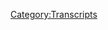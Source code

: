 {{Transcript
    | title         = [[489: October 2-4, 2020]]
    | caption       = [https://knowledgefight.libsyn.com/489-october-2-4-2020 Listen to this episode on Libsyn]
    | episodeNumber = [[489: October 2-4, 2020|489]]
    | length        = 01:52:32
}}

{{MessageBox
    | header     = Warning: Bot Generated Content
    | text       = This transcript was automatically generated by transcription software and likely contains many mistakes and misattributions. Please check the audio for definitive quotes, attribution, and context.
    | image      = N3yvass4myg91.webp
    | imagewidth = 50px
    | id         = warning
}}

{{TranscriptBlock
    | name      = Unknown Speaker
    | timestamp = 00:00:00.000
    | text      = N-N-N-N-N-N-Knowledge Fight
}}

{{TranscriptBlock
    | name      = Unknown Speaker
    | timestamp = 00:00:13.000
    | text      = Dan and Jordan, I am sweating
}}

{{TranscriptBlock
    | name      = Unknown Speaker
    | timestamp = 00:00:18.000
    | text      = knowledgefight.com, it's time to pray
}}

{{TranscriptBlock
    | name      = Unknown Speaker
    | timestamp = 00:00:21.000
    | text      = I have great respect for knowledgefight
}}

{{TranscriptBlock
    | name      = Unknown Speaker
    | timestamp = 00:00:24.000
    | text      = I'm sick of them posing as if they're the good guys
}}

{{TranscriptBlock
    | name      = Unknown Speaker
    | timestamp = 00:00:27.000
    | text      = saying we are the bad guys, knowledgefight
}}

{{TranscriptBlock
    | name      = Unknown Speaker
    | timestamp = 00:00:30.000
    | text      = Dan and Jordan, knowledgefight
}}

{{TranscriptBlock
    | name      = Unknown Speaker
    | timestamp = 00:00:32.000
    | text      = Riddler, Riddler, Riddler
}}

{{TranscriptBlock
    | name      = Unknown Speaker
    | timestamp = 00:00:35.000
    | text      = Need, need money
}}

{{TranscriptBlock
    | name      = Unknown Speaker
    | timestamp = 00:00:37.000
    | text      = Riddler, Riddler, Riddler
}}

{{TranscriptBlock
    | name      = Unknown Speaker
    | timestamp = 00:00:39.000
    | text      = Andy and Kansas, Andy and Kansas
}}

{{TranscriptBlock
    | name      = Unknown Speaker
    | timestamp = 00:00:42.000
    | text      = Stop it, Andy and Kansas, Andy and Kansas
}}

{{TranscriptBlock
    | name      = Unknown Speaker
    | timestamp = 00:00:46.000
    | text      = It's time to pray
}}

{{TranscriptBlock
    | name      = Unknown Speaker
    | timestamp = 00:00:47.000
    | text      = Andy and Kansas, you're on the air, thanks for holding us
}}

{{TranscriptBlock
    | name      = Unknown Speaker
    | timestamp = 00:00:49.000
    | text      = Hello Alex, I'm a fifth-time caller, I'm a huge fan, I love your work
}}

{{TranscriptBlock
    | name      = Unknown Speaker
    | timestamp = 00:00:53.000
    | text      = knowledgefight
}}

{{TranscriptBlock
    | name      = Unknown Speaker
    | timestamp = 00:00:54.000
    | text      = knowledgefight.com
}}

{{TranscriptBlock
    | name      = Unknown Speaker
    | timestamp = 00:00:57.000
    | text      = I love you
}}

{{TranscriptBlock
    | name      = Unknown Speaker
    | timestamp = 00:00:59.000
    | text      = Hey everybody, welcome back to Knowledge Fight, I'm Dan
}}

{{TranscriptBlock
    | name      = Unknown Speaker
    | timestamp = 00:01:01.000
    | text      = I'm Jordan
}}

{{TranscriptBlock
    | name      = Unknown Speaker
    | timestamp = 00:01:02.000
    | text      = We're a couple dudes, I can sit around, drink novelty beverages
}}

{{TranscriptBlock
    | name      = Unknown Speaker
    | timestamp = 00:01:04.000
    | text      = and talk a little bit about Alex Jones
}}

{{TranscriptBlock
    | name      = Unknown Speaker
    | timestamp = 00:01:06.000
    | text      = Oh indeed we are Dan
}}

{{TranscriptBlock
    | name      = Unknown Speaker
    | timestamp = 00:01:07.000
    | text      = Jordan, Jordan
}}

{{TranscriptBlock
    | name      = Unknown Speaker
    | timestamp = 00:01:08.000
    | text      = Dan, I have a quick question for you
}}

{{TranscriptBlock
    | name      = Unknown Speaker
    | timestamp = 00:01:09.000
    | text      = What's up?
}}

{{TranscriptBlock
    | name      = Unknown Speaker
    | timestamp = 00:01:10.000
    | text      = What's your bright spot today?
}}

{{TranscriptBlock
    | name      = Unknown Speaker
    | timestamp = 00:01:11.000
    | text      = Well, my bright spot today, Jordan, it kind of goes along with the
}}

{{TranscriptBlock
    | name      = Unknown Speaker
    | timestamp = 00:01:14.000
    | text      = the, let's say the, you know, the new recording setup
}}

{{TranscriptBlock
    | name      = Unknown Speaker
    | timestamp = 00:01:18.000
    | text      = Sure, sure
}}

{{TranscriptBlock
    | name      = Unknown Speaker
    | timestamp = 00:01:19.000
    | text      = It's got me kind of inspired a bit about the potential of things
}}

{{TranscriptBlock
    | name      = Unknown Speaker
    | timestamp = 00:01:22.000
    | text      = and I've started working on something that I don't want to reveal too much about
}}

{{TranscriptBlock
    | name      = Unknown Speaker
    | timestamp = 00:01:26.000
    | text      = Okay
}}

{{TranscriptBlock
    | name      = Unknown Speaker
    | timestamp = 00:01:27.000
    | text      = But I'm very reinvigorated by
}}

{{TranscriptBlock
    | name      = Unknown Speaker
    | timestamp = 00:01:29.000
    | text      = Wow, that's wonderful
}}

{{TranscriptBlock
    | name      = Unknown Speaker
    | timestamp = 00:01:30.000
    | text      = In terms of a lot of the stuff that we talk about, like how boring Alex is
}}

{{TranscriptBlock
    | name      = Unknown Speaker
    | timestamp = 00:01:34.000
    | text      = in the present day and stuff
}}

{{TranscriptBlock
    | name      = Unknown Speaker
    | timestamp = 00:01:35.000
    | text      = Sure, sure
}}

{{TranscriptBlock
    | name      = Unknown Speaker
    | timestamp = 00:01:36.000
    | text      = I have found something that is tickling my interest bone, let's say
}}

{{TranscriptBlock
    | name      = Unknown Speaker
    | timestamp = 00:01:41.000
    | text      = and so, I guess this is kind of teasy
}}

{{TranscriptBlock
    | name      = Unknown Speaker
    | timestamp = 00:01:44.000
    | text      = So your bright spot is mystery, Dan
}}

{{TranscriptBlock
    | name      = Unknown Speaker
    | timestamp = 00:01:46.000
    | text      = Yeah, a little bit
}}

{{TranscriptBlock
    | name      = Unknown Speaker
    | timestamp = 00:01:47.000
    | text      = Okay
}}

{{TranscriptBlock
    | name      = Unknown Speaker
    | timestamp = 00:01:48.000
    | text      = A little bit, but I feel like I found a direction I want to go down
}}

{{TranscriptBlock
    | name      = Unknown Speaker
    | timestamp = 00:01:51.000
    | text      = I'm very excited about that
}}

{{TranscriptBlock
    | name      = Unknown Speaker
    | timestamp = 00:01:52.000
    | text      = That's awesome
}}

{{TranscriptBlock
    | name      = Unknown Speaker
    | timestamp = 00:01:53.000
    | text      = And there will be more details about that forthcoming
}}

{{TranscriptBlock
    | name      = Unknown Speaker
    | timestamp = 00:01:54.000
    | text      = Of course
}}

{{TranscriptBlock
    | name      = Unknown Speaker
    | timestamp = 00:01:55.000
    | text      = Soon
}}

{{TranscriptBlock
    | name      = Unknown Speaker
    | timestamp = 00:01:56.000
    | text      = Absolutely
}}

{{TranscriptBlock
    | name      = Unknown Speaker
    | timestamp = 00:01:57.000
    | text      = How about you?
}}

{{TranscriptBlock
    | name      = Unknown Speaker
    | timestamp = 00:01:58.000
    | text      = I have a bit of a mix of a bright spot, dark spot
}}

{{TranscriptBlock
    | name      = Unknown Speaker
    | timestamp = 00:02:00.000
    | text      = So, I told you, my bright spot previously down the road
}}

{{TranscriptBlock
    | name      = Unknown Speaker
    | timestamp = 00:02:05.000
    | text      = Dog?
}}

{{TranscriptBlock
    | name      = Unknown Speaker
    | timestamp = 00:02:06.000
    | text      = Getting my partner a good birthday gift
}}

{{TranscriptBlock
    | name      = Unknown Speaker
    | timestamp = 00:02:09.000
    | text      = Oh, oh
}}

{{TranscriptBlock
    | name      = Unknown Speaker
    | timestamp = 00:02:10.000
    | text      = Right
}}

{{TranscriptBlock
    | name      = Unknown Speaker
    | timestamp = 00:02:11.000
    | text      = I was so worried this was about things going bad with the dog
}}

{{TranscriptBlock
    | name      = Unknown Speaker
    | timestamp = 00:02:12.000
    | text      = No, no, no
}}

{{TranscriptBlock
    | name      = Unknown Speaker
    | timestamp = 00:02:13.000
    | text      = Dog's fine
}}

{{TranscriptBlock
    | name      = Unknown Speaker
    | timestamp = 00:02:14.000
    | text      = Dog's great
}}

{{TranscriptBlock
    | name      = Unknown Speaker
    | timestamp = 00:02:15.000
    | text      = She's doing perfectly, she's beautiful
}}

{{TranscriptBlock
    | name      = Unknown Speaker
    | timestamp = 00:02:16.000
    | text      = She's smiling and happy
}}

{{TranscriptBlock
    | name      = Unknown Speaker
    | timestamp = 00:02:17.000
    | text      = She played all day
}}

{{TranscriptBlock
    | name      = Unknown Speaker
    | timestamp = 00:02:18.000
    | text      = Okay, cool
}}

{{TranscriptBlock
    | name      = Unknown Speaker
    | timestamp = 00:02:19.000
    | text      = But no, so I did, I got her a good gift
}}

{{TranscriptBlock
    | name      = Unknown Speaker
    | timestamp = 00:02:22.000
    | text      = I got her a tennis racket
}}

{{TranscriptBlock
    | name      = Unknown Speaker
    | timestamp = 00:02:23.000
    | text      = Right
}}

{{TranscriptBlock
    | name      = Unknown Speaker
    | timestamp = 00:02:24.000
    | text      = It was a good tennis racket
}}

{{TranscriptBlock
    | name      = Unknown Speaker
    | timestamp = 00:02:25.000
    | text      = You guys played tennis a lot
}}

{{TranscriptBlock
    | name      = Unknown Speaker
    | timestamp = 00:02:26.000
    | text      = We played tennis a lot and I gave it to her early
}}

{{TranscriptBlock
    | name      = Unknown Speaker
    | timestamp = 00:02:28.000
    | text      = Right, because her birthday is in the fall, so who knows, we might not be able to play
}}

{{TranscriptBlock
    | name      = Unknown Speaker
    | timestamp = 00:02:33.000
    | text      = You know
}}

{{TranscriptBlock
    | name      = Unknown Speaker
    | timestamp = 00:02:34.000
    | text      = Tennis is seasonal
}}

{{TranscriptBlock
    | name      = Unknown Speaker
    | timestamp = 00:02:35.000
    | text      = But, what I had in my back pocket was that on her birthday
}}

{{TranscriptBlock
    | name      = Unknown Speaker
    | timestamp = 00:02:39.000
    | text      = I had scheduled a fruit arrangement to be delivered
}}

{{TranscriptBlock
    | name      = Unknown Speaker
    | timestamp = 00:02:43.000
    | text      = Edible arrangement situation
}}

{{TranscriptBlock
    | name      = Unknown Speaker
    | timestamp = 00:02:44.000
    | text      = Exactly
}}

{{TranscriptBlock
    | name      = Unknown Speaker
    | timestamp = 00:02:45.000
    | text      = Chocolate dipped pineapple
}}

{{TranscriptBlock
    | name      = Unknown Speaker
    | timestamp = 00:02:46.000
    | text      = 100% chocolate dipped strawberries this time
}}

{{TranscriptBlock
    | name      = Unknown Speaker
    | timestamp = 00:02:49.000
    | text      = Okay
}}

{{TranscriptBlock
    | name      = Unknown Speaker
    | timestamp = 00:02:50.000
    | text      = Right, so it was going to show up on her birthday
}}

{{TranscriptBlock
    | name      = Unknown Speaker
    | timestamp = 00:02:52.000
    | text      = She was like, oh my god, it was, you already gave me your birthday
}}

{{TranscriptBlock
    | name      = Unknown Speaker
    | timestamp = 00:02:55.000
    | text      = It was going to be great, it was going to be fantastic
}}

{{TranscriptBlock
    | name      = Unknown Speaker
    | timestamp = 00:02:57.000
    | text      = I like how that's how you imagine it going
}}

{{TranscriptBlock
    | name      = Unknown Speaker
    | timestamp = 00:02:59.000
    | text      = That's how I imagine it going
}}

{{TranscriptBlock
    | name      = Unknown Speaker
    | timestamp = 00:03:00.000
    | text      = I know both of you and I don't think that's what it would have gone
}}

{{TranscriptBlock
    | name      = Unknown Speaker
    | timestamp = 00:03:03.000
    | text      = It would have gone exactly like that
}}

{{TranscriptBlock
    | name      = Unknown Speaker
    | timestamp = 00:03:04.000
    | text      = No, I don't know about that
}}

{{TranscriptBlock
    | name      = Unknown Speaker
    | timestamp = 00:03:05.000
    | text      = Surprise, oh my god, this is the greatest thing that's ever happened
}}

{{TranscriptBlock
    | name      = Unknown Speaker
    | timestamp = 00:03:08.000
    | text      = Oh, Jordan, you're the best
}}

{{TranscriptBlock
    | name      = Unknown Speaker
    | timestamp = 00:03:09.000
    | text      = It's chocolate fruit
}}

{{TranscriptBlock
    | name      = Unknown Speaker
    | timestamp = 00:03:10.000
    | text      = It's 100% going to be the best
}}

{{TranscriptBlock
    | name      = Unknown Speaker
    | timestamp = 00:03:12.000
    | text      = Okay, whatever
}}

{{TranscriptBlock
    | name      = Unknown Speaker
    | timestamp = 00:03:13.000
    | text      = But, then, on Friday night, somebody rang the doorbell and I went up and it was the
}}

{{TranscriptBlock
    | name      = Unknown Speaker
    | timestamp = 00:03:20.000
    | text      = guy delivering the thing
}}

{{TranscriptBlock
    | name      = Unknown Speaker
    | timestamp = 00:03:22.000
    | text      = Not her birthday
}}

{{TranscriptBlock
    | name      = Unknown Speaker
    | timestamp = 00:03:23.000
    | text      = No
}}

{{TranscriptBlock
    | name      = Unknown Speaker
    | timestamp = 00:03:24.000
    | text      = And I looked at it, I grabbed it and I looked down and it had the correct date on it
}}

{{TranscriptBlock
    | name      = Unknown Speaker
    | timestamp = 00:03:28.000
    | text      = Right, and it should have been delivered
}}

{{TranscriptBlock
    | name      = Unknown Speaker
    | timestamp = 00:03:29.000
    | text      = When it should have been delivered, like big on top of it
}}

{{TranscriptBlock
    | name      = Unknown Speaker
    | timestamp = 00:03:33.000
    | text      = Yeah
}}

{{TranscriptBlock
    | name      = Unknown Speaker
    | timestamp = 00:03:34.000
    | text      = And I just looked at the guy and went, uh, and he was like, alright man, good job, and
}}

{{TranscriptBlock
    | name      = Unknown Speaker
    | timestamp = 00:03:37.000
    | text      = then just left into the middle of the night
}}

{{TranscriptBlock
    | name      = Unknown Speaker
    | timestamp = 00:03:39.000
    | text      = You texted me about this complaining and I berated you
}}

{{TranscriptBlock
    | name      = Unknown Speaker
    | timestamp = 00:03:42.000
    | text      = So mad
}}

{{TranscriptBlock
    | name      = Unknown Speaker
    | timestamp = 00:03:43.000
    | text      = About how I don't understand, the guy got it there early
}}

{{TranscriptBlock
    | name      = Unknown Speaker
    | timestamp = 00:03:46.000
    | text      = You don't, it's supposed to be, it's the gesture and the symbolism, Dan!
}}

{{TranscriptBlock
    | name      = Unknown Speaker
    | timestamp = 00:03:52.000
    | text      = And it's perishable?
}}

{{TranscriptBlock
    | name      = Unknown Speaker
    | timestamp = 00:03:54.000
    | text      = That is a big issue, yeah
}}

{{TranscriptBlock
    | name      = Unknown Speaker
    | timestamp = 00:03:56.000
    | text      = It is now no longer going to survive to the birthday
}}

{{TranscriptBlock
    | name      = Unknown Speaker
    | timestamp = 00:03:58.000
    | text      = Well, the good news is that you two have been together long enough that it probably is a
}}

{{TranscriptBlock
    | name      = Unknown Speaker
    | timestamp = 00:04:02.000
    | text      = situation where, like, you can get around
}}

{{TranscriptBlock
    | name      = Unknown Speaker
    | timestamp = 00:04:04.000
    | text      = We all had a great life
}}

{{TranscriptBlock
    | name      = Unknown Speaker
    | timestamp = 00:04:05.000
    | text      = The uncomfortableness
}}

{{TranscriptBlock
    | name      = Unknown Speaker
    | timestamp = 00:04:06.000
    | text      = It was fantastic
}}

{{TranscriptBlock
    | name      = Unknown Speaker
    | timestamp = 00:04:07.000
    | text      = Yeah, that's good, at least it isn't a thing where it could actually, like, cause a fight
}}

{{TranscriptBlock
    | name      = Unknown Speaker
    | timestamp = 00:04:11.000
    | text      = No, no, no, absolutely not
}}

{{TranscriptBlock
    | name      = Unknown Speaker
    | timestamp = 00:04:12.000
    | text      = Although I'm sure it did
}}

{{TranscriptBlock
    | name      = Unknown Speaker
    | timestamp = 00:04:13.000
    | text      = No, no, no, she loved it, it was amazing
}}

{{TranscriptBlock
    | name      = Unknown Speaker
    | timestamp = 00:04:14.000
    | text      = That's great
}}

{{TranscriptBlock
    | name      = Unknown Speaker
    | timestamp = 00:04:15.000
    | text      = Yeah, yeah
}}

{{TranscriptBlock
    | name      = Unknown Speaker
    | timestamp = 00:04:16.000
    | text      = Um, well I'm happy that the birthday present thing worked out and, uh, everything
}}

{{TranscriptBlock
    | name      = Unknown Speaker
    | timestamp = 00:04:20.000
    | text      = Yes, it was, uh, it was alright
}}

{{TranscriptBlock
    | name      = Unknown Speaker
    | timestamp = 00:04:22.000
    | text      = Speaking of alright, Jordan
}}

{{TranscriptBlock
    | name      = Unknown Speaker
    | timestamp = 00:04:23.000
    | text      = Alright, Dan
}}

{{TranscriptBlock
    | name      = Unknown Speaker
    | timestamp = 00:04:24.000
    | text      = Alright
}}

{{TranscriptBlock
    | name      = Unknown Speaker
    | timestamp = 00:04:25.000
    | text      = Alright
}}

{{TranscriptBlock
    | name      = Unknown Speaker
    | timestamp = 00:04:26.000
    | text      = Today we got an episode
}}

{{TranscriptBlock
    | name      = Unknown Speaker
    | timestamp = 00:04:27.000
    | text      = Is it alright?
}}

{{TranscriptBlock
    | name      = Unknown Speaker
    | timestamp = 00:04:28.000
    | text      = It's alright
}}

{{TranscriptBlock
    | name      = Unknown Speaker
    | timestamp = 00:04:29.000
    | text      = I don't know
}}

{{TranscriptBlock
    | name      = Unknown Speaker
    | timestamp = 00:04:30.000
    | text      = Okay
}}

{{TranscriptBlock
    | name      = Unknown Speaker
    | timestamp = 00:04:31.000
    | text      = So, uh, today we're gonna be talking about October 2nd through 4th, 2020, I'm Dan, this
}}

{{TranscriptBlock
    | name      = Unknown Speaker
    | timestamp = 00:04:33.000
    | text      = is 2020
}}

{{TranscriptBlock
    | name      = Unknown Speaker
    | timestamp = 00:04:34.000
    | text      = Oh, god damn it
}}

{{TranscriptBlock
    | name      = Unknown Speaker
    | timestamp = 00:04:35.000
    | text      = Checking in over the weekend cause, uh, I think there was, uh, news that rocked the
}}

{{TranscriptBlock
    | name      = Unknown Speaker
    | timestamp = 00:04:38.000
    | text      = world
}}

{{TranscriptBlock
    | name      = Unknown Speaker
    | timestamp = 00:04:39.000
    | text      = Uh, oh, um, no, uh, what was it?
}}

{{TranscriptBlock
    | name      = Unknown Speaker
    | timestamp = 00:04:42.000
    | text      = It was, uh
}}

{{TranscriptBlock
    | name      = Unknown Speaker
    | timestamp = 00:04:43.000
    | text      = Uh, there was, uh, oh, no, no, the, the book drop, uh, nearby my place, uh, it's shutting
}}

{{TranscriptBlock
    | name      = Unknown Speaker
    | timestamp = 00:04:49.000
    | text      = down
}}

{{TranscriptBlock
    | name      = Unknown Speaker
    | timestamp = 00:04:50.000
    | text      = Nope, that's not the news
}}

{{TranscriptBlock
    | name      = Unknown Speaker
    | timestamp = 00:04:51.000
    | text      = Are you sure?
}}

{{TranscriptBlock
    | name      = Unknown Speaker
    | timestamp = 00:04:52.000
    | text      = Yeah, it's like, unfortunately, uh, Larry Nichols has passed away
}}

{{TranscriptBlock
    | name      = Unknown Speaker
    | timestamp = 00:04:54.000
    | text      = Oh, that's right, he did pass, that is, that is a tragic moment
}}

{{TranscriptBlock
    | name      = Unknown Speaker
    | timestamp = 00:04:57.000
    | text      = The world will never be the same
}}

{{TranscriptBlock
    | name      = Unknown Speaker
    | timestamp = 00:04:59.000
    | text      = Uh, that's true
}}

{{TranscriptBlock
    | name      = Unknown Speaker
    | timestamp = 00:05:00.000
    | text      = Uh, I, I feel
}}

{{TranscriptBlock
    | name      = Unknown Speaker
    | timestamp = 00:05:01.000
    | text      = He's fighting witches in heaven now
}}

{{TranscriptBlock
    | name      = Unknown Speaker
    | timestamp = 00:05:02.000
    | text      = I feel real weird about that because, I mean, I was aware that, uh, like he was probably
}}

{{TranscriptBlock
    | name      = Unknown Speaker
    | timestamp = 00:05:07.000
    | text      = gonna die soon
}}

{{TranscriptBlock
    | name      = Unknown Speaker
    | timestamp = 00:05:08.000
    | text      = Sure
}}

{{TranscriptBlock
    | name      = Unknown Speaker
    | timestamp = 00:05:09.000
    | text      = So when I heard, when I, when someone tweeted at, uh, me like an obituary for him, I wasn't
}}

{{TranscriptBlock
    | name      = Unknown Speaker
    | timestamp = 00:05:15.000
    | text      = surprised, cause I had been trying to, like, find a way to do a wacky Wednesday about his
}}

{{TranscriptBlock
    | name      = Unknown Speaker
    | timestamp = 00:05:20.000
    | text      = YouTube channel
}}

{{TranscriptBlock
    | name      = Unknown Speaker
    | timestamp = 00:05:21.000
    | text      = Sure
}}

{{TranscriptBlock
    | name      = Unknown Speaker
    | timestamp = 00:05:22.000
    | text      = Cause he's got a YouTube channel
}}

{{TranscriptBlock
    | name      = Unknown Speaker
    | timestamp = 00:05:23.000
    | text      = Sure, yeah, yeah
}}

{{TranscriptBlock
    | name      = Unknown Speaker
    | timestamp = 00:05:24.000
    | text      = And, and it's just trash, most of the stuff was awful, um, but the, like, lately there
}}

{{TranscriptBlock
    | name      = Unknown Speaker
    | timestamp = 00:05:28.000
    | text      = had been, like, some stuff about him being in the hospital
}}

{{TranscriptBlock
    | name      = Unknown Speaker
    | timestamp = 00:05:30.000
    | text      = Uh-huh
}}

{{TranscriptBlock
    | name      = Unknown Speaker
    | timestamp = 00:05:31.000
    | text      = And I was like, ah, I don't even want it, I don't even, I don't know if I believe it
}}

{{TranscriptBlock
    | name      = Unknown Speaker
    | timestamp = 00:05:34.000
    | text      = and I don't, like
}}

{{TranscriptBlock
    | name      = Unknown Speaker
    | timestamp = 00:05:35.000
    | text      = Right, right, right
}}

{{TranscriptBlock
    | name      = Unknown Speaker
    | timestamp = 00:05:36.000
    | text      = So, I, I had checked in on him not too long ago and it was that same thing, but
}}

{{TranscriptBlock
    | name      = Unknown Speaker
    | timestamp = 00:05:40.000
    | text      = Yeah
}}

{{TranscriptBlock
    | name      = Unknown Speaker
    | timestamp = 00:05:41.000
    | text      = As is the case with Larry, like, he's been on Death's Doorstep for ten years on Alex's
}}

{{TranscriptBlock
    | name      = Unknown Speaker
    | timestamp = 00:05:44.500
    | text      = show
}}

{{TranscriptBlock
    | name      = Unknown Speaker
    | timestamp = 00:05:45.500
    | text      = Totally
}}

{{TranscriptBlock
    | name      = Unknown Speaker
    | timestamp = 00:05:46.500
    | text      = So I never really knew what to take seriously, but, I mean, he was one of the most cancerous,
}}

{{TranscriptBlock
    | name      = Unknown Speaker
    | timestamp = 00:05:51.000
    | text      = uh, forces in politics
}}

{{TranscriptBlock
    | name      = Unknown Speaker
    | timestamp = 00:05:53.000
    | text      = Yeah, yeah, yeah
}}

{{TranscriptBlock
    | name      = Unknown Speaker
    | timestamp = 00:05:54.000
    | text      = I don't want to, like, I, I'm not in any way celebrating his death or anything, but
}}

{{TranscriptBlock
    | name      = Unknown Speaker
    | timestamp = 00:05:58.000
    | text      = I think we can trace a lot of the style and bullshit of Project Veritas all the way back
}}

{{TranscriptBlock
    | name      = Unknown Speaker
    | timestamp = 00:06:03.000
    | text      = to fucking Larry goddamn Nichols
}}

{{TranscriptBlock
    | name      = Unknown Speaker
    | timestamp = 00:06:05.339
    | text      = Yep, and so much of the, um, the stuff about Clinton fear comes directly from bullshit
}}

{{TranscriptBlock
    | name      = Unknown Speaker
    | timestamp = 00:06:12.100
    | text      = he put out
}}

{{TranscriptBlock
    | name      = Unknown Speaker
    | timestamp = 00:06:13.100
    | text      = Yep
}}

{{TranscriptBlock
    | name      = Unknown Speaker
    | timestamp = 00:06:14.100
    | text      = So, um, I bring this up because it does, you know, it's huge on some level
}}

{{TranscriptBlock
    | name      = Unknown Speaker
    | timestamp = 00:06:21.300
    | text      = Mm
}}

{{TranscriptBlock
    | name      = Unknown Speaker
    | timestamp = 00:06:22.300
    | text      = Like, Larry Nichols is a huge force in conservative politics for the last 30 years?
}}

{{TranscriptBlock
    | name      = Unknown Speaker
    | timestamp = 00:06:28.199
    | text      = Yeah
}}

{{TranscriptBlock
    | name      = Unknown Speaker
    | timestamp = 00:06:29.199
    | text      = 40 years?
}}

{{TranscriptBlock
    | name      = Unknown Speaker
    | timestamp = 00:06:30.199
    | text      = Yeah
}}

{{TranscriptBlock
    | name      = Unknown Speaker
    | timestamp = 00:06:31.199
    | text      = He died
}}

{{TranscriptBlock
    | name      = Unknown Speaker
    | timestamp = 00:06:32.199
    | text      = Yeah
}}

{{TranscriptBlock
    | name      = Unknown Speaker
    | timestamp = 00:06:33.199
    | text      = And Alex doesn't bring it up at all
}}

{{TranscriptBlock
    | name      = Unknown Speaker
    | timestamp = 00:06:34.199
    | text      = It is, here's what
}}

{{TranscriptBlock
    | name      = Unknown Speaker
    | timestamp = 00:06:35.800
    | text      = He's Alex's friend, they've been interviewing Larry Nichols for years
}}

{{TranscriptBlock
    | name      = Unknown Speaker
    | timestamp = 00:06:39.980
    | text      = Here's the problem, Dan, it's like if you and I were on the plane with the Big Bopper,
}}

{{TranscriptBlock
    | name      = Unknown Speaker
    | timestamp = 00:06:44.180
    | text      = alright, you're gonna get lost in the noose
}}

{{TranscriptBlock
    | name      = Unknown Speaker
    | timestamp = 00:06:46.139
    | text      = You're not gonna be on Front Page Obit, man
}}

{{TranscriptBlock
    | name      = Unknown Speaker
    | timestamp = 00:06:49.779
    | text      = I don't know, man
}}

{{TranscriptBlock
    | name      = Unknown Speaker
    | timestamp = 00:06:51.779
    | text      = You're not the most famous person on the plane right now, Larry, I'm sorry
}}

{{TranscriptBlock
    | name      = Unknown Speaker
    | timestamp = 00:06:54.939
    | text      = It bums me out, um, if only because of, like, the place that he should occupy in Alex's
}}

{{TranscriptBlock
    | name      = Unknown Speaker
    | timestamp = 00:07:02.300
    | text      = world
}}

{{TranscriptBlock
    | name      = Unknown Speaker
    | timestamp = 00:07:03.300
    | text      = The place that he should occupy there is a celebrated place
}}

{{TranscriptBlock
    | name      = Unknown Speaker
    | timestamp = 00:07:05.500
    | text      = Sure, sure
}}

{{TranscriptBlock
    | name      = Unknown Speaker
    | timestamp = 00:07:06.500
    | text      = And his passing should be a moment of reflection and recognition as opposed to, I don't even
}}

{{TranscriptBlock
    | name      = Unknown Speaker
    | timestamp = 00:07:10.980
    | text      = know if it comes up
}}

{{TranscriptBlock
    | name      = Unknown Speaker
    | timestamp = 00:07:11.980
    | text      = Yeah, I don't
}}

{{TranscriptBlock
    | name      = Unknown Speaker
    | timestamp = 00:07:12.980
    | text      = And that's really sad
}}

{{TranscriptBlock
    | name      = Unknown Speaker
    | timestamp = 00:07:13.980
    | text      = I don't even know if he knows
}}

{{TranscriptBlock
    | name      = Unknown Speaker
    | timestamp = 00:07:14.980
    | text      = Because he dedicated his life to creating things that Alex could use to demonize his
}}

{{TranscriptBlock
    | name      = Unknown Speaker
    | timestamp = 00:07:18.819
    | text      = political enemies and now, uh, so rest in peace, Larry
}}

{{TranscriptBlock
    | name      = Unknown Speaker
    | timestamp = 00:07:23.420
    | text      = You can never explain to these guys that you are literally a cog in the machine of your
}}

{{TranscriptBlock
    | name      = Unknown Speaker
    | timestamp = 00:07:27.839
    | text      = own psychopathy
}}

{{TranscriptBlock
    | name      = Unknown Speaker
    | timestamp = 00:07:29.600
    | text      = No one will care when you are gone
}}

{{TranscriptBlock
    | name      = Unknown Speaker
    | timestamp = 00:07:31.579
    | text      = It's a bummer
}}

{{TranscriptBlock
    | name      = Unknown Speaker
    | timestamp = 00:07:32.579
    | text      = It's a real bummer
}}

{{TranscriptBlock
    | name      = Unknown Speaker
    | timestamp = 00:07:33.579
    | text      = And I guess they all kind of must know that?
}}

{{TranscriptBlock
    | name      = Unknown Speaker
    | timestamp = 00:07:36.139
    | text      = Maybe
}}

{{TranscriptBlock
    | name      = Unknown Speaker
    | timestamp = 00:07:37.139
    | text      = Anyway, I didn't mean to get into any of this
}}

{{TranscriptBlock
    | name      = Unknown Speaker
    | timestamp = 00:07:38.139
    | text      = Yeah, that's fair
}}

{{TranscriptBlock
    | name      = Unknown Speaker
    | timestamp = 00:07:39.139
    | text      = You were trying to make a sleight of hand joke about Trump
}}

{{TranscriptBlock
    | name      = Unknown Speaker
    | timestamp = 00:07:42.980
    | text      = I was, yeah
}}

{{TranscriptBlock
    | name      = Unknown Speaker
    | timestamp = 00:07:43.980
    | text      = Here we are now, sad about Larry Nichols
}}

{{TranscriptBlock
    | name      = Unknown Speaker
    | timestamp = 00:07:46.180
    | text      = Yeah
}}

{{TranscriptBlock
    | name      = Unknown Speaker
    | timestamp = 00:07:47.180
    | text      = Well executed
}}

{{TranscriptBlock
    | name      = Unknown Speaker
    | timestamp = 00:07:50.180
    | text      = Yeah
}}

{{TranscriptBlock
    | name      = Unknown Speaker
    | timestamp = 00:07:51.180
    | text      = Anyway, um, before we get into today's show, let's take a moment to say thanks to some
}}

{{TranscriptBlock
    | name      = Unknown Speaker
    | timestamp = 00:07:55.660
    | text      = folks who have signed up and are supporting the show
}}

{{TranscriptBlock
    | name      = Unknown Speaker
    | timestamp = 00:07:57.459
    | text      = I love it
}}

{{TranscriptBlock
    | name      = Unknown Speaker
    | timestamp = 00:07:58.459
    | text      = So first, Kenneth B., thank you so much, you are now a policy wonk
}}

{{TranscriptBlock
    | name      = Unknown Speaker
    | timestamp = 00:08:00.899
    | text      = I'm a policy wonk
}}

{{TranscriptBlock
    | name      = Unknown Speaker
    | timestamp = 00:08:01.899
    | text      = Thank you, Kenneth
}}

{{TranscriptBlock
    | name      = Unknown Speaker
    | timestamp = 00:08:02.899
    | text      = Thank you, next, Neels L., thank you so much, you are now a policy wonk
}}

{{TranscriptBlock
    | name      = Unknown Speaker
    | timestamp = 00:08:06.560
    | text      = I'm a policy wonk
}}

{{TranscriptBlock
    | name      = Unknown Speaker
    | timestamp = 00:08:07.560
    | text      = Thanks, Neels
}}

{{TranscriptBlock
    | name      = Unknown Speaker
    | timestamp = 00:08:08.560
    | text      = Thank you, next, Patricia K., thank you so much, you are now a policy wonk
}}

{{TranscriptBlock
    | name      = Unknown Speaker
    | timestamp = 00:08:11.560
    | text      = I'm a policy wonk
}}

{{TranscriptBlock
    | name      = Unknown Speaker
    | timestamp = 00:08:12.560
    | text      = Thanks, Patricia
}}

{{TranscriptBlock
    | name      = Unknown Speaker
    | timestamp = 00:08:13.560
    | text      = Thank you, next, Andrew L., thank you so much, you are now a policy wonk
}}

{{TranscriptBlock
    | name      = Unknown Speaker
    | timestamp = 00:08:16.939
    | text      = I'm a policy wonk
}}

{{TranscriptBlock
    | name      = Unknown Speaker
    | timestamp = 00:08:17.939
    | text      = Thanks, Andrew
}}

{{TranscriptBlock
    | name      = Unknown Speaker
    | timestamp = 00:08:18.939
    | text      = Thank you, next, James R., thank you so much, you are now a policy wonk
}}

{{TranscriptBlock
    | name      = Unknown Speaker
    | timestamp = 00:08:22.360
    | text      = I'm a policy wonk
}}

{{TranscriptBlock
    | name      = Unknown Speaker
    | timestamp = 00:08:23.360
    | text      = Thank you, James
}}

{{TranscriptBlock
    | name      = Unknown Speaker
    | timestamp = 00:08:24.360
    | text      = Thank you, next Megan D., thank you so much, you are now a policy wonk
}}

{{TranscriptBlock
    | name      = Unknown Speaker
    | timestamp = 00:08:27.439
    | text      = I'm a policy wonk
}}

{{TranscriptBlock
    | name      = Unknown Speaker
    | timestamp = 00:08:28.439
    | text      = Thanks, Megan
}}

{{TranscriptBlock
    | name      = Unknown Speaker
    | timestamp = 00:08:29.439
    | text      = And finally, I'd like to give a shout-out to a couple people who donated on elevated level. We appreciate that very much
}}

{{TranscriptBlock
    | name      = Unknown Speaker
    | timestamp = 00:08:33.980
    | text      = So first Nikhil S. N-I-K-H-I-L
}}

{{TranscriptBlock
    | name      = Unknown Speaker
    | timestamp = 00:08:37.679
    | text      = Thank you so much. You are now a technocrat. Pekka K. P-E-K-K-A. Last initial K. Thank you so much
}}

{{TranscriptBlock
    | name      = Unknown Speaker
    | timestamp = 00:08:44.600
    | text      = You are now a technocrat. And Aaron, but one A is silent. Thank you so much. You are now a technocrat
}}

{{TranscriptBlock
    | name      = Unknown Speaker
    | timestamp = 00:08:49.840
    | text      = I'm a policy wonk. Crikey mate. That's fantastic. Have yourself a brew. How's your 401k doing, bro?
}}

{{TranscriptBlock
    | name      = Unknown Speaker
    | timestamp = 00:08:55.620
    | text      = We got to go full tilt boogie on this Watson. All right, let's just get down to business
}}

{{TranscriptBlock
    | name      = Unknown Speaker
    | timestamp = 00:08:59.480
    | text      = We ain't making that money off that heroin. Why are you pimps so good? My neck is freakishly large. I declare
}}

{{TranscriptBlock
    | name      = Unknown Speaker
    | timestamp = 00:09:06.879
    | text      = Infowar on you. Thank you so much Nikhil. Thank you so much Pekka. Thank you so much Aaron, but one A is silent
}}

{{TranscriptBlock
    | name      = Unknown Speaker
    | timestamp = 00:09:12.440
    | text      = Yes, thank you very much to all of you
}}

{{TranscriptBlock
    | name      = Unknown Speaker
    | timestamp = 00:09:13.919
    | text      = If you're out there listening, you're thinking hey
}}

{{TranscriptBlock
    | name      = Unknown Speaker
    | timestamp = 00:09:15.399
    | text      = I enjoyed the show I'd like to support these gents too. You can do that by going to our website knowledgefate.com
}}

{{TranscriptBlock
    | name      = Unknown Speaker
    | timestamp = 00:09:18.679
    | text      = Clicking the button says support the show we would appreciate it or what you could do is you could take an order
}}

{{TranscriptBlock
    | name      = Unknown Speaker
    | timestamp = 00:09:23.840
    | text      = For your generosity. All right, hang on to it
}}

{{TranscriptBlock
    | name      = Unknown Speaker
    | timestamp = 00:09:27.620
    | text      = It's supposed to be delivered later, but let me tell you something. You are too good. You care too much
}}

{{TranscriptBlock
    | name      = Unknown Speaker
    | timestamp = 00:09:33.519
    | text      = So you're gonna take that generosity. You're gonna deliver it fully way too early and it's gonna work out
}}

{{TranscriptBlock
    | name      = Unknown Speaker
    | timestamp = 00:09:40.519
    | text      = Well, I'm trying to do the tie it together at the bright spot. No, I got that
}}

{{TranscriptBlock
    | name      = Unknown Speaker
    | timestamp = 00:09:43.620
    | text      = That's why have you not gotten this? No, I got that
}}

{{TranscriptBlock
    | name      = Unknown Speaker
    | timestamp = 00:09:45.580
    | text      = You're you're fury at me the moment I start talking is so disappointed because it's too one-to-one
}}

{{TranscriptBlock
    | name      = Unknown Speaker
    | timestamp = 00:09:50.620
    | text      = Hey, what do you mean? It's too one-to-one simple. It's too simple. What do I need from you?
}}

{{TranscriptBlock
    | name      = Unknown Speaker
    | timestamp = 00:09:57.620
    | text      = Something complex something interesting. All right the way this general gets to the chair
}}

{{TranscriptBlock
    | name      = Unknown Speaker
    | timestamp = 00:10:06.179
    | text      = I'm just going to take transcripts of your older ones and I'll just read those
}}

{{TranscriptBlock
    | name      = Unknown Speaker
    | timestamp = 00:10:10.700
    | text      = Would that make you feel better?
}}

{{TranscriptBlock
    | name      = Unknown Speaker
    | timestamp = 00:10:12.700
    | text      = Those were gold. Yes do that. All right
}}

{{TranscriptBlock
    | name      = Unknown Speaker
    | timestamp = 00:10:21.259
    | text      = Like it I think we're doing great with this bit most likely
}}

{{TranscriptBlock
    | name      = Unknown Speaker
    | timestamp = 00:10:23.899
    | text      = I think the better aspect of this bit is way better than that ever been the execution. Um, so Jordan
}}

{{TranscriptBlock
    | name      = Unknown Speaker
    | timestamp = 00:10:30.899
    | text      = Obviously when I said that the big news was that Larry Nichols has passed that was of course a goof on
}}

{{TranscriptBlock
    | name      = Unknown Speaker
    | timestamp = 00:10:37.460
    | text      = the fact that Trump got kovat yeah, yeah and
}}

{{TranscriptBlock
    | name      = Unknown Speaker
    | timestamp = 00:10:40.820
    | text      = The the real fun thing about doing our show is that we recorded on Thursday. Mm-hmm, and I'm sitting here editing
}}

{{TranscriptBlock
    | name      = Unknown Speaker
    | timestamp = 00:10:49.820
    | text      = This episode I took forever to prepare about the debates
}}

{{TranscriptBlock
    | name      = Unknown Speaker
    | timestamp = 00:10:53.299
    | text      = We did a lot of work
}}

{{TranscriptBlock
    | name      = Unknown Speaker
    | timestamp = 00:10:54.539
    | text      = And then as I'm editing news breaks that Trump got a positive test for kovat and I'm like, well fuck me
}}

{{TranscriptBlock
    | name      = Unknown Speaker
    | timestamp = 00:11:01.620
    | text      = Yep, now I don't get a weekend now
}}

{{TranscriptBlock
    | name      = Unknown Speaker
    | timestamp = 00:11:04.620
    | text      = We should do an emergency episode and thankfully we didn't do that because there wouldn't be have been caused to
}}

{{TranscriptBlock
    | name      = Unknown Speaker
    | timestamp = 00:11:11.779
    | text      = based on the content that Alex was putting out but
}}

{{TranscriptBlock
    | name      = Unknown Speaker
    | timestamp = 00:11:15.059
    | text      = You know, it did make the episode that we put out feel a little bit old immediately. The new cycle had moved on
}}

{{TranscriptBlock
    | name      = Unknown Speaker
    | timestamp = 00:11:22.379
    | text      = Instantly the debate has gone from everyone's mind forever
}}

{{TranscriptBlock
    | name      = Unknown Speaker
    | timestamp = 00:11:25.580
    | text      = So we're recording this on Sunday evening and who knows what will be the reality we're in by Monday
}}

{{TranscriptBlock
    | name      = Unknown Speaker
    | timestamp = 00:11:31.039
    | text      = Yeah, when this when you're listening to this
}}

{{TranscriptBlock
    | name      = Unknown Speaker
    | timestamp = 00:11:33.299
    | text      = This some might happen. We don't know
}}

{{TranscriptBlock
    | name      = Unknown Speaker
    | timestamp = 00:11:36.580
    | text      = Trump dies at 3 a.m
}}

{{TranscriptBlock
    | name      = Unknown Speaker
    | timestamp = 00:11:39.500
    | text      = Monday morning and you listen to our episode hoping to hear what Alex has got to say, buddy. I'm sorry
}}

{{TranscriptBlock
    | name      = Unknown Speaker
    | timestamp = 00:11:45.659
    | text      = We'll talk to you on Wednesday. Yeah, exactly. Don't know this isn't live. Yeah, so Alex, I think in
}}

{{TranscriptBlock
    | name      = Unknown Speaker
    | timestamp = 00:11:52.940
    | text      = obvious fashion
}}

{{TranscriptBlock
    | name      = Unknown Speaker
    | timestamp = 00:11:55.139
    | text      = Recognizes on Friday on October 2nd when he gets into the studio. Well, oh this that's not the right way to put it
}}

{{TranscriptBlock
    | name      = Unknown Speaker
    | timestamp = 00:12:01.159
    | text      = This is bad. But as soon as he starts the show, he's got to bring it up. Okay, it's Friday
}}

{{TranscriptBlock
    | name      = Unknown Speaker
    | timestamp = 00:12:05.460
    | text      = October 2nd, the year is 2020
}}

{{TranscriptBlock
    | name      = Unknown Speaker
    | timestamp = 00:12:07.740
    | text      = We are 32 days out from the election that the deep state Democrats have said they will
}}

{{TranscriptBlock
    | name      = Unknown Speaker
    | timestamp = 00:12:13.820
    | text      = contest and they will try to drive the country into civil war
}}

{{TranscriptBlock
    | name      = Unknown Speaker
    | timestamp = 00:12:17.779
    | text      = balkanization even secession and right on time
}}

{{TranscriptBlock
    | name      = Unknown Speaker
    | timestamp = 00:12:20.659
    | text      = We learned that President Trump has tested positive for kovat 19 and so is his wife
}}

{{TranscriptBlock
    | name      = Unknown Speaker
    | timestamp = 00:12:26.860
    | text      = Melania, so he's facing this head-on at least has anybody checked to see how pachannik is taking the news that Melania has covered
}}

{{TranscriptBlock
    | name      = Unknown Speaker
    | timestamp = 00:12:34.820
    | text      = He's got to be over gotta be really so worried. Yeah
}}

{{TranscriptBlock
    | name      = Unknown Speaker
    | timestamp = 00:12:38.899
    | text      = Steve does not come into play. Okay on this episode
}}

{{TranscriptBlock
    | name      = Unknown Speaker
    | timestamp = 00:12:42.860
    | text      = These three days of time. No, no Steve update. No Roger. Nothing really. Uh
}}

{{TranscriptBlock
    | name      = Unknown Speaker
    | timestamp = 00:12:49.259
    | text      = Yeah, I suppose you can't have those guys on you might get too crazy. Yeah
}}

{{TranscriptBlock
    | name      = Unknown Speaker
    | timestamp = 00:12:53.419
    | text      = The time they infected the president now, we've got to shoot everyone. No, no the president's at Walter Reed Hospital
}}

{{TranscriptBlock
    | name      = Unknown Speaker
    | timestamp = 00:13:07.100
    | text      = That would be dangerous we gather 40 or 50 good men then we rule this country with an iron fist
}}

{{TranscriptBlock
    | name      = Unknown Speaker
    | timestamp = 00:13:13.779
    | text      = I don't need a state department
}}

{{TranscriptBlock
    | name      = Unknown Speaker
    | timestamp = 00:13:17.120
    | text      = Okay, okay
}}

{{TranscriptBlock
    | name      = Unknown Speaker
    | timestamp = 00:13:19.379
    | text      = so Alex says
}}

{{TranscriptBlock
    | name      = Unknown Speaker
    | timestamp = 00:13:21.740
    | text      = One of his big things is like I called it. I knew this was gonna happen
}}

{{TranscriptBlock
    | name      = Unknown Speaker
    | timestamp = 00:13:26.980
    | text      = Now let's talk about this many times. I have said that one scenario would be the president getting covered 19
}}

{{TranscriptBlock
    | name      = Unknown Speaker
    | timestamp = 00:13:34.220
    | text      = Near the election date and they could use that to try to put him under house arrest
}}

{{TranscriptBlock
    | name      = Unknown Speaker
    | timestamp = 00:13:39.139
    | text      = How can the president again be put under quarantine and made to stay in one spot for 14 days?
}}

{{TranscriptBlock
    | name      = Unknown Speaker
    | timestamp = 00:13:45.539
    | text      = It's simply outrageous and it's part of the
}}

{{TranscriptBlock
    | name      = Unknown Speaker
    | timestamp = 00:13:47.860
    | text      = Paralyzation of our economy where one person has covered 19 in a meatpacking plant or a warehouse and they shut the whole thing down
}}

{{TranscriptBlock
    | name      = Unknown Speaker
    | timestamp = 00:13:54.940
    | text      = So Alex had to dig up a clip from six months past
}}

{{TranscriptBlock
    | name      = Unknown Speaker
    | timestamp = 00:13:59.220
    | text      = Of him saying that they might give Trump kovat or but it had nothing to do with like near the election or any
}}

{{TranscriptBlock
    | name      = Unknown Speaker
    | timestamp = 00:14:05.940
    | text      = I've listened to this show
}}

{{TranscriptBlock
    | name      = Unknown Speaker
    | timestamp = 00:14:08.220
    | text      = Pretty consistently and I don't think that I would characterize that as one of Alex's big theories
}}

{{TranscriptBlock
    | name      = Unknown Speaker
    | timestamp = 00:14:14.399
    | text      = Mm-hmm. I think that he might be giving himself a little bit too much credit for saying everything. Oh you think yeah
}}

{{TranscriptBlock
    | name      = Unknown Speaker
    | timestamp = 00:14:20.320
    | text      = Oh six months ago. I speculated the Trump might get kovat and now aha. I'm right. Yeah. No
}}

{{TranscriptBlock
    | name      = Unknown Speaker
    | timestamp = 00:14:26.039
    | text      = Considering the number and volume of theories that I have thrown at the wall
}}

{{TranscriptBlock
    | name      = Unknown Speaker
    | timestamp = 00:14:30.159
    | text      = I'm pretty stoked that I got this one six months ago
}}

{{TranscriptBlock
    | name      = Unknown Speaker
    | timestamp = 00:14:32.679
    | text      = Huh that makes it sound like I knew what I was talking about this whole time didn't repeat it
}}

{{TranscriptBlock
    | name      = Unknown Speaker
    | timestamp = 00:14:37.279
    | text      = Whatever never needed to come up again
}}

{{TranscriptBlock
    | name      = Unknown Speaker
    | timestamp = 00:14:38.879
    | text      = So there's there's one approach that Alex is taking on Friday and I think it's a little bit sad
}}

{{TranscriptBlock
    | name      = Unknown Speaker
    | timestamp = 00:14:45.159
    | text      = But it is what it is
}}

{{TranscriptBlock
    | name      = Unknown Speaker
    | timestamp = 00:14:47.120
    | text      = No one else asked this question as of us publishing this about an hour ago. No one I searched it
}}

{{TranscriptBlock
    | name      = Unknown Speaker
    | timestamp = 00:14:51.879
    | text      = I got up at 4 30 this morning
}}

{{TranscriptBlock
    | name      = Unknown Speaker
    | timestamp = 00:14:53.799
    | text      = My phone was ringing off the hook
}}

{{TranscriptBlock
    | name      = Unknown Speaker
    | timestamp = 00:14:55.840
    | text      = I'd gone to sleep last night had missed Trump's tweet at like
}}

{{TranscriptBlock
    | name      = Unknown Speaker
    | timestamp = 00:14:59.320
    | text      = 1155 that he and Milani had tested positive supposedly for cover 19
}}

{{TranscriptBlock
    | name      = Unknown Speaker
    | timestamp = 00:15:03.759
    | text      = I wake up for 30 my phone is loaded with text messages and calls saying President Trump and Milani you have covered 19
}}

{{TranscriptBlock
    | name      = Unknown Speaker
    | timestamp = 00:15:10.000
    | text      = No, they've tested positive for it. So I searched. Hey, is it a false positive?
}}

{{TranscriptBlock
    | name      = Unknown Speaker
    | timestamp = 00:15:14.960
    | text      = No one even asked that question until Paul Joseph Watson and I put this article out in full words calm
}}

{{TranscriptBlock
    | name      = Unknown Speaker
    | timestamp = 00:15:21.039
    | text      = Which is scary because remember you'd hear whole football teams had it that was all false positives
}}

{{TranscriptBlock
    | name      = Unknown Speaker
    | timestamp = 00:15:25.659
    | text      = So that's his first go-to. It's really interesting like okay. What if it's fake?
}}

{{TranscriptBlock
    | name      = Unknown Speaker
    | timestamp = 00:15:30.659
    | text      = No
}}

{{TranscriptBlock
    | name      = Unknown Speaker
    | timestamp = 00:15:32.759
    | text      = One no one's talking about whether or not this is a fake
}}

{{TranscriptBlock
    | name      = Unknown Speaker
    | timestamp = 00:15:35.659
    | text      = it's the fucking president no one's talking about whether or not this is a false positive because I
}}

{{TranscriptBlock
    | name      = Unknown Speaker
    | timestamp = 00:15:43.340
    | text      = People understand the science and I don't so I'm asking the questions that no one would ask unless they have no
}}

{{TranscriptBlock
    | name      = Unknown Speaker
    | timestamp = 00:15:49.500
    | text      = Please somebody tell me what's going on. It's the president
}}

{{TranscriptBlock
    | name      = Unknown Speaker
    | timestamp = 00:15:53.100
    | text      = This is the first volley is there's a false positive
}}

{{TranscriptBlock
    | name      = Unknown Speaker
    | timestamp = 00:15:56.340
    | text      = And then you can make up your own sort of theory as to what's going on from there
}}

{{TranscriptBlock
    | name      = Unknown Speaker
    | timestamp = 00:16:02.460
    | text      = Trump's not actually sick. Okay. Why would you give him a false positive?
}}

{{TranscriptBlock
    | name      = Unknown Speaker
    | timestamp = 00:16:07.179
    | text      = Well, this theory might develop as the show goes along. Okay, I don't want to ruin any
}}

{{TranscriptBlock
    | name      = Unknown Speaker
    | timestamp = 00:16:11.620
    | text      = I'm gonna need some more explanation for why this would make sense. Well, Alex Alex has that information
}}

{{TranscriptBlock
    | name      = Unknown Speaker
    | timestamp = 00:16:17.059
    | text      = Okay, you need all right, and it's the information that the world needs
}}

{{TranscriptBlock
    | name      = Unknown Speaker
    | timestamp = 00:16:20.460
    | text      = We're 32 days out from the election
}}

{{TranscriptBlock
    | name      = Unknown Speaker
    | timestamp = 00:16:23.940
    | text      = And we've got exclusive beyond bombshell
}}

{{TranscriptBlock
    | name      = Unknown Speaker
    | timestamp = 00:16:28.899
    | text      = game-changing
}}

{{TranscriptBlock
    | name      = Unknown Speaker
    | timestamp = 00:16:29.899
    | text      = world event defining
}}

{{TranscriptBlock
    | name      = Unknown Speaker
    | timestamp = 00:16:32.980
    | text      = chill up and down the back of your spine level information if people will just listen to me and
}}

{{TranscriptBlock
    | name      = Unknown Speaker
    | timestamp = 00:16:40.379
    | text      = If we can just get Tucker Carlson to talk about this
}}

{{TranscriptBlock
    | name      = Unknown Speaker
    | timestamp = 00:16:43.080
    | text      = In Sean Hannity and Rush Limbaugh and Glenn Beck and Senator Cruz and Senator Paul
}}

{{TranscriptBlock
    | name      = Unknown Speaker
    | timestamp = 00:16:50.120
    | text      = Especially medical doctor we can save America and the world
}}

{{TranscriptBlock
    | name      = Unknown Speaker
    | timestamp = 00:16:53.840
    | text      = We can save America in the world. If everyone will just sound like me Dan is you yeah
}}

{{TranscriptBlock
    | name      = Unknown Speaker
    | timestamp = 00:16:59.320
    | text      = That's silly. Yeah, is he recording from a bunker? Did he did make the decision to go to the bunker?
}}

{{TranscriptBlock
    | name      = Unknown Speaker
    | timestamp = 00:17:05.000
    | text      = It's interesting that you're asking that because he is not in studio. Yeah
}}

{{TranscriptBlock
    | name      = Unknown Speaker
    | timestamp = 00:17:10.200
    | text      = I think I can tell from the audio. Yeah, he's at home
}}

{{TranscriptBlock
    | name      = Unknown Speaker
    | timestamp = 00:17:13.720
    | text      = okay, and
}}

{{TranscriptBlock
    | name      = Unknown Speaker
    | timestamp = 00:17:15.599
    | text      = He did a little work from home day. Well
}}

{{TranscriptBlock
    | name      = Unknown Speaker
    | timestamp = 00:17:18.640
    | text      = It's weird. He's at home for the first half hour of the show
}}

{{TranscriptBlock
    | name      = Unknown Speaker
    | timestamp = 00:17:23.079
    | text      = What did you say to me then David Knight and Owen Schroyer take over and then at the end of the second hour?
}}

{{TranscriptBlock
    | name      = Unknown Speaker
    | timestamp = 00:17:29.440
    | text      = Alex shows up at the studio
}}

{{TranscriptBlock
    | name      = Unknown Speaker
    | timestamp = 00:17:32.039
    | text      = Okay, does the show
}}

{{TranscriptBlock
    | name      = Unknown Speaker
    | timestamp = 00:17:34.160
    | text      = Until Nick baggage takes over in the four hour. Okay, very weird. I don't know what's going on
}}

{{TranscriptBlock
    | name      = Unknown Speaker
    | timestamp = 00:17:39.400
    | text      = I guess you just you just can't show up 30 minutes late for your show
}}

{{TranscriptBlock
    | name      = Unknown Speaker
    | timestamp = 00:17:44.480
    | text      = You can show up
}}

{{TranscriptBlock
    | name      = Unknown Speaker
    | timestamp = 00:17:46.319
    | text      = two hours late for
}}

{{TranscriptBlock
    | name      = Unknown Speaker
    | timestamp = 00:17:48.799
    | text      = My big theory is that Alex was gonna take the day off
}}

{{TranscriptBlock
    | name      = Unknown Speaker
    | timestamp = 00:17:52.119
    | text      = Yeah, and then he woke up and the president died. Well the president of kovat
}}

{{TranscriptBlock
    | name      = Unknown Speaker
    | timestamp = 00:17:56.519
    | text      = Yeah, he woke up at like 1030 or something like that couldn't have time to get to the studio by the time
}}

{{TranscriptBlock
    | name      = Unknown Speaker
    | timestamp = 00:18:03.359
    | text      = Yeah, yeah. Yeah, it's like he called in to do the beginning of the show then drove in that's my theory
}}

{{TranscriptBlock
    | name      = Unknown Speaker
    | timestamp = 00:18:08.799
    | text      = That's what had to have happened. Yeah, it seems like it makes the most sense
}}

{{TranscriptBlock
    | name      = Unknown Speaker
    | timestamp = 00:18:11.519
    | text      = Like he would have taken the day off for sure if this news hadn't broken
}}

{{TranscriptBlock
    | name      = Unknown Speaker
    | timestamp = 00:18:15.359
    | text      = Yeah, and then he's like fuck I gotta go in on my day off
}}

{{TranscriptBlock
    | name      = Unknown Speaker
    | timestamp = 00:18:19.119
    | text      = This isn't one of these big pieces of news that I can just let David and Owen cover
}}

{{TranscriptBlock
    | name      = Unknown Speaker
    | timestamp = 00:18:23.039
    | text      = I actually have to come in that's pretty true. So the bottom line though is this is this is a false positive baby
}}

{{TranscriptBlock
    | name      = Unknown Speaker
    | timestamp = 00:18:30.440
    | text      = Listen to me very very very very carefully. How carefully not only do we have proof that this is almost certainly a false positive
}}

{{TranscriptBlock
    | name      = Unknown Speaker
    | timestamp = 00:18:40.559
    | text      = And I'll present in a moment
}}

{{TranscriptBlock
    | name      = Unknown Speaker
    | timestamp = 00:18:43.240
    | text      = If we don't get Trump to understand that and if he goes the Boris Johnson victim route and plays along with it
}}

{{TranscriptBlock
    | name      = Unknown Speaker
    | timestamp = 00:18:50.079
    | text      = It will only help intensify the lockdown
}}

{{TranscriptBlock
    | name      = Unknown Speaker
    | timestamp = 00:18:52.200
    | text      = So it Alex has this proof that it this test is almost certainly a false positive. He's at home
}}

{{TranscriptBlock
    | name      = Unknown Speaker
    | timestamp = 00:18:58.119
    | text      = He's not even in the office. Where is he gonna get this fucking proof from and for wars calm, man
}}

{{TranscriptBlock
    | name      = Unknown Speaker
    | timestamp = 00:19:07.440
    | text      = That's on me just search proof
}}

{{TranscriptBlock
    | name      = Unknown Speaker
    | timestamp = 00:19:14.079
    | text      = The proof of that he provides is exactly that it's just a bunch of head
}}

{{TranscriptBlock
    | name      = Unknown Speaker
    | timestamp = 00:19:19.960
    | text      = Chinese state media gloats about Trump catching coronavirus, but really what he did is he got tested with something that
}}

{{TranscriptBlock
    | name      = Unknown Speaker
    | timestamp = 00:19:25.839
    | text      = It
}}

{{TranscriptBlock
    | name      = Unknown Speaker
    | timestamp = 00:19:27.279
    | text      = Let's say of nine times out of ten you won the lottery you didn't really win
}}

{{TranscriptBlock
    | name      = Unknown Speaker
    | timestamp = 00:19:31.799
    | text      = Would with them announcing you won the lottery mean you won if nine times out of ten it turned out
}}

{{TranscriptBlock
    | name      = Unknown Speaker
    | timestamp = 00:19:36.039
    | text      = It wasn't a win. See you'd be like, oh no
}}

{{TranscriptBlock
    | name      = Unknown Speaker
    | timestamp = 00:19:40.039
    | text      = One of the lottery it's the same thing here
}}

{{TranscriptBlock
    | name      = Unknown Speaker
    | timestamp = 00:19:42.839
    | text      = It's total fraud ladies and gentlemen 90% chance. It's a false positive. But where's the talk of more tests?
}}

{{TranscriptBlock
    | name      = Unknown Speaker
    | timestamp = 00:19:48.359
    | text      = It's the president. We want more tears. They want a blood test. We want it now they
}}

{{TranscriptBlock
    | name      = Unknown Speaker
    | timestamp = 00:19:53.259
    | text      = Did so many tests. Yeah
}}

{{TranscriptBlock
    | name      = Unknown Speaker
    | timestamp = 00:19:58.859
    | text      = But thanks, thanks Alex for demanding more
}}

{{TranscriptBlock
    | name      = Unknown Speaker
    | timestamp = 00:20:03.900
    | text      = Alex's world all of the doctors at Walter Reed Medical Center are all like well, we did one test right now
}}

{{TranscriptBlock
    | name      = Unknown Speaker
    | timestamp = 00:20:09.980
    | text      = We just got a watch. Yeah now we just got away. He's the president of the country we
}}

{{TranscriptBlock
    | name      = Unknown Speaker
    | timestamp = 00:20:14.259
    | text      = Kinda did a test?
}}

{{TranscriptBlock
    | name      = Unknown Speaker
    | timestamp = 00:20:20.980
    | text      = Ridiculous so funny so 90 90 percent of tests are false positives and
}}

{{TranscriptBlock
    | name      = Unknown Speaker
    | timestamp = 00:20:26.940
    | text      = Alex sort of connects this like I don't know where he's getting that information from but he does connect it to a
}}

{{TranscriptBlock
    | name      = Unknown Speaker
    | timestamp = 00:20:32.819
    | text      = Specific story and I think this might be what it's all based on
}}

{{TranscriptBlock
    | name      = Unknown Speaker
    | timestamp = 00:20:36.000
    | text      = Continuing Connecticut State Lab finds 90% false positives out of 144 coronavirus tests administered in mid-june. I just have dozens of articles
}}

{{TranscriptBlock
    | name      = Unknown Speaker
    | timestamp = 00:20:44.240
    | text      = So Alex is lying about that headline
}}

{{TranscriptBlock
    | name      = Unknown Speaker
    | timestamp = 00:20:46.400
    | text      = The actual headline is quote Connecticut State Lab finds 90 positive COVID-19 tests were false
}}

{{TranscriptBlock
    | name      = Unknown Speaker
    | timestamp = 00:20:52.480
    | text      = This was out of 144 tests that were done at a specific lab during the span of June 15th to July 17th
}}

{{TranscriptBlock
    | name      = Unknown Speaker
    | timestamp = 00:20:59.160
    | text      = And 90 of them turned out to be false positives not 90 percent
}}

{{TranscriptBlock
    | name      = Unknown Speaker
    | timestamp = 00:21:02.539
    | text      = 90 out of 144 is 62.5 percent, which is still high, but Alex doesn't know any of the details of this story
}}

{{TranscriptBlock
    | name      = Unknown Speaker
    | timestamp = 00:21:10.400
    | text      = This has to do with a lab testing procedure that this lab began operating in June 15th
}}

{{TranscriptBlock
    | name      = Unknown Speaker
    | timestamp = 00:21:15.319
    | text      = Which led to a lot of false positives when doing validation of the results
}}

{{TranscriptBlock
    | name      = Unknown Speaker
    | timestamp = 00:21:19.519
    | text      = They found this high level of false positivity and immediately went to work on reviewing and correcting what was going wrong in their process
}}

{{TranscriptBlock
    | name      = Unknown Speaker
    | timestamp = 00:21:25.000
    | text      = This wasn't something that Alex and his intrepid patriot journalists dug up or something that anyone was trying to hide
}}

{{TranscriptBlock
    | name      = Unknown Speaker
    | timestamp = 00:21:30.720
    | text      = It was discovered by the lab when they were doing quality control and it was reported by the mainstream media
}}

{{TranscriptBlock
    | name      = Unknown Speaker
    | timestamp = 00:21:36.000
    | text      = Which is how Alex knows about it
}}

{{TranscriptBlock
    | name      = Unknown Speaker
    | timestamp = 00:21:37.680
    | text      = The true version of the story doesn't call into question the validity of COVID-19 testing
}}

{{TranscriptBlock
    | name      = Unknown Speaker
    | timestamp = 00:21:42.000
    | text      = It just highlights a part of the scientific process
}}

{{TranscriptBlock
    | name      = Unknown Speaker
    | timestamp = 00:21:44.519
    | text      = Where double and triple checking things can sometimes find errors and the way things are done and then the way things are done can be
}}

{{TranscriptBlock
    | name      = Unknown Speaker
    | timestamp = 00:21:50.240
    | text      = Improved only the fake version of this story supports Alex's conspiracies, which is why it's the only version
}}

{{TranscriptBlock
    | name      = Unknown Speaker
    | timestamp = 00:21:55.279
    | text      = He knows in the real world
}}

{{TranscriptBlock
    | name      = Unknown Speaker
    | timestamp = 00:21:57.319
    | text      = You can find a write-up from the Harvard Medical School, which explains that PCR tests
}}

{{TranscriptBlock
    | name      = Unknown Speaker
    | timestamp = 00:22:01.200
    | text      = Which are obviously what Trump has got right have false positive rates close to zero
}}

{{TranscriptBlock
    | name      = Unknown Speaker
    | timestamp = 00:22:06.000
    | text      = There are some concerns about false negatives
}}

{{TranscriptBlock
    | name      = Unknown Speaker
    | timestamp = 00:22:08.200
    | text      = But the reason that the test is considered like the gold standard for diagnosis is because they're very precise when they're done correctly
}}

{{TranscriptBlock
    | name      = Unknown Speaker
    | timestamp = 00:22:14.440
    | text      = Quote the false positive rate should come close to zero
}}

{{TranscriptBlock
    | name      = Unknown Speaker
    | timestamp = 00:22:18.119
    | text      = Most false positives results are thought to be due to lab contamination or other problems with how the lab has performed the test
}}

{{TranscriptBlock
    | name      = Unknown Speaker
    | timestamp = 00:22:24.839
    | text      = Not limitations of the test itself a recent paper in Lancet discussed the issue of false positivity with COVID-19
}}

{{TranscriptBlock
    | name      = Unknown Speaker
    | timestamp = 00:22:31.400
    | text      = Testing saying quote the current rate of operational false positive swab tests in the UK is unknown
}}

{{TranscriptBlock
    | name      = Unknown Speaker
    | timestamp = 00:22:37.319
    | text      = Preliminary estimates show it could be somewhere between 0.8% and 4%
}}

{{TranscriptBlock
    | name      = Unknown Speaker
    | timestamp = 00:22:41.680
    | text      = That's still a significant figure if you consider the scale of testing that's being done
}}

{{TranscriptBlock
    | name      = Unknown Speaker
    | timestamp = 00:22:45.519
    | text      = But it's a far cry from what Alex is suggesting
}}

{{TranscriptBlock
    | name      = Unknown Speaker
    | timestamp = 00:22:47.880
    | text      = To give you some context about how nuts it is for Alex to say there's a false positivity rate of 90%
}}

{{TranscriptBlock
    | name      = Unknown Speaker
    | timestamp = 00:22:52.960
    | text      = the FDA put out a warning about a line of tests produced by BD back in July after a study suggested that
}}

{{TranscriptBlock
    | name      = Unknown Speaker
    | timestamp = 00:23:00.319
    | text      = 3% of their tests could be false positives based on concerns about the reagents that were used
}}

{{TranscriptBlock
    | name      = Unknown Speaker
    | timestamp = 00:23:05.680
    | text      = the FDA quote told health care professionals to treat positive results from tests using the BD reagents as
}}

{{TranscriptBlock
    | name      = Unknown Speaker
    | timestamp = 00:23:12.000
    | text      = Presumptive and consider confirming findings using a different authorized coronavirus diagnostic
}}

{{TranscriptBlock
    | name      = Unknown Speaker
    | timestamp = 00:23:17.359
    | text      = This was because of a concern about a 3% false positivity rate. What Alex is talking about is completely disconnected from reality
}}

{{TranscriptBlock
    | name      = Unknown Speaker
    | timestamp = 00:23:24.559
    | text      = There's just nothing to that. Yeah, that's that's a you know
}}

{{TranscriptBlock
    | name      = Unknown Speaker
    | timestamp = 00:23:28.319
    | text      = It's like when you want to compromise with somebody and you're like on different ends of the spectrum, you know
}}

{{TranscriptBlock
    | name      = Unknown Speaker
    | timestamp = 00:23:33.759
    | text      = Uh-huh. What you really want to find out is you only need to change like 55%
}}

{{TranscriptBlock
    | name      = Unknown Speaker
    | timestamp = 00:23:37.119
    | text      = You know, you're almost equal you're almost there
}}

{{TranscriptBlock
    | name      = Unknown Speaker
    | timestamp = 00:23:39.200
    | text      = but when reality is that literally 90% and unreality is
}}

{{TranscriptBlock
    | name      = Unknown Speaker
    | timestamp = 00:23:43.880
    | text      = Inverse that like reality is 3% you're at 90%
}}

{{TranscriptBlock
    | name      = Unknown Speaker
    | timestamp = 00:23:48.119
    | text      = We're never coming close. It seems tough never coming to even it seems like making headway with Alex would be getting him to admit
}}

{{TranscriptBlock
    | name      = Unknown Speaker
    | timestamp = 00:23:56.240
    | text      = All right, 85. Yeah, exactly. Yeah. Yeah, we'll compromise. It's 95%
}}

{{TranscriptBlock
    | name      = Unknown Speaker
    | timestamp = 00:24:01.920
    | text      = You're going backwards. Yeah, am I going backwards? I thought I was going forwards. Sure
}}

{{TranscriptBlock
    | name      = Unknown Speaker
    | timestamp = 00:24:06.079
    | text      = Yeah, so this is supposed to be a list of headlines that are
}}

{{TranscriptBlock
    | name      = Unknown Speaker
    | timestamp = 00:24:10.519
    | text      = Proving that Trump probably has a false positive test. Sure. And then this gets thrown in
}}

{{TranscriptBlock
    | name      = Unknown Speaker
    | timestamp = 00:24:17.299
    | text      = California will soon be paying $1,250 to people who test positive for coronavirus that just incentivizes this whole damn thing
}}

{{TranscriptBlock
    | name      = Unknown Speaker
    | timestamp = 00:24:23.720
    | text      = What does that have to do with anything?
}}

{{TranscriptBlock
    | name      = Unknown Speaker
    | timestamp = 00:24:25.519
    | text      = Here's mad at a state giving money to people who have to shelter
}}

{{TranscriptBlock
    | name      = Unknown Speaker
    | timestamp = 00:24:30.240
    | text      = They're lying and they're trying to kill the president. Also some folks are gonna get like 1250
}}

{{TranscriptBlock
    | name      = Unknown Speaker
    | timestamp = 00:24:35.480
    | text      = I can't be a lot. I can't be cool with that
}}

{{TranscriptBlock
    | name      = Unknown Speaker
    | timestamp = 00:24:37.099
    | text      = The president is dying and they're lying about it and they're killing him. But seriously people are gonna get 1250
}}

{{TranscriptBlock
    | name      = Unknown Speaker
    | timestamp = 00:24:42.240
    | text      = Yeah, come on, man. They're the state of California is talking about giving this money to people who have to
}}

{{TranscriptBlock
    | name      = Unknown Speaker
    | timestamp = 00:24:47.960
    | text      = Quarantine in order to help them be able to survive. Yeah
}}

{{TranscriptBlock
    | name      = Unknown Speaker
    | timestamp = 00:24:51.599
    | text      = Spread the disease which obviously means that they're gonna go out trying to get coronavirus because they want that 1250
}}

{{TranscriptBlock
    | name      = Unknown Speaker
    | timestamp = 00:24:58.480
    | text      = That's the only the only thing that makes sense to me weird
}}

{{TranscriptBlock
    | name      = Unknown Speaker
    | timestamp = 00:25:01.039
    | text      = This thinking is so backwards and twisted
}}

{{TranscriptBlock
    | name      = Unknown Speaker
    | timestamp = 00:25:03.200
    | text      = But it's weird that that headline is in this stack that Alex is using to prove that Trump's
}}

{{TranscriptBlock
    | name      = Unknown Speaker
    | timestamp = 00:25:08.920
    | text      = Diagnostic test was a false positive, which is weird and it shows that he didn't prepare at all
}}

{{TranscriptBlock
    | name      = Unknown Speaker
    | timestamp = 00:25:14.160
    | text      = He doesn't know he's just really still at home. He's
}}

{{TranscriptBlock
    | name      = Unknown Speaker
    | timestamp = 00:25:18.599
    | text      = Stack of headlines, it's very sad. That's bad three Titans players five personal test positive COVID-19
}}

{{TranscriptBlock
    | name      = Unknown Speaker
    | timestamp = 00:25:25.359
    | text      = Suspend in-person activities and then of course it turned out they didn't really have COVID-19. So this is another headline
}}

{{TranscriptBlock
    | name      = Unknown Speaker
    | timestamp = 00:25:33.559
    | text      = This one is really offensive
}}

{{TranscriptBlock
    | name      = Unknown Speaker
    | timestamp = 00:25:35.839
    | text      = The story about the Tennessee Titans players and staff who tested positive for COVID-19 only broke on September 29th
}}

{{TranscriptBlock
    | name      = Unknown Speaker
    | timestamp = 00:25:41.720
    | text      = And as far as I can tell none of them have been shown to be false positives
}}

{{TranscriptBlock
    | name      = Unknown Speaker
    | timestamp = 00:25:45.119
    | text      = I strongly suspect that Alex is just making that up because he just cold read this headline
}}

{{TranscriptBlock
    | name      = Unknown Speaker
    | timestamp = 00:25:49.720
    | text      = About people testing positive for the virus and he kind of realized that this is supposed to be about the test of being fake
}}

{{TranscriptBlock
    | name      = Unknown Speaker
    | timestamp = 00:25:54.799
    | text      = Yeah, not about how people are getting sick
}}

{{TranscriptBlock
    | name      = Unknown Speaker
    | timestamp = 00:25:57.160
    | text      = Yeah by October 2nd the day that Alex is recording this episode
}}

{{TranscriptBlock
    | name      = Unknown Speaker
    | timestamp = 00:26:01.000
    | text      = The Associated Press was reporting that the outbreak in the Titans organization was now up to 18 people testing positive
}}

{{TranscriptBlock
    | name      = Unknown Speaker
    | timestamp = 00:26:06.839
    | text      = Along with players on the Patriots and Chiefs who had to postpone their scheduled game this weekend
}}

{{TranscriptBlock
    | name      = Unknown Speaker
    | timestamp = 00:26:12.079
    | text      = The reality of the story unsurprisingly appears to be the exact opposite of what Alex is reporting
}}

{{TranscriptBlock
    | name      = Unknown Speaker
    | timestamp = 00:26:16.920
    | text      = As opposed to this being a case where they're all shown to be false positive results
}}

{{TranscriptBlock
    | name      = Unknown Speaker
    | timestamp = 00:26:20.240
    | text      = It looks like the initial headlines about eight people testing positive were only the beginning right? Well, you think he's wrong
}}

{{TranscriptBlock
    | name      = Unknown Speaker
    | timestamp = 00:26:27.599
    | text      = 90% of the time, but he thinks he's wrong about 3% of the time
}}

{{TranscriptBlock
    | name      = Unknown Speaker
    | timestamp = 00:26:31.079
    | text      = So I think you guys can get to a compromise pretty soon. I think we're in a classic pickle
}}

{{TranscriptBlock
    | name      = Unknown Speaker
    | timestamp = 00:26:35.440
    | text      = I think that could be difficult. Yeah. Yeah, so you might be asking like, okay, what's the game with the false positive?
}}

{{TranscriptBlock
    | name      = Unknown Speaker
    | timestamp = 00:26:42.200
    | text      = That is a good question. I would like to know the motivation behind this clearly insane act. Well, I mean
}}

{{TranscriptBlock
    | name      = Unknown Speaker
    | timestamp = 00:26:48.400
    | text      = You know the president drinks a lot of soda
}}

{{TranscriptBlock
    | name      = Unknown Speaker
    | timestamp = 00:26:53.119
    | text      = All these coup plans by people in the White House you had Mattis trying to organize a coup
}}

{{TranscriptBlock
    | name      = Unknown Speaker
    | timestamp = 00:26:57.839
    | text      = And I said all along one way to do it with this COVID-19 is to give him a false positive test
}}

{{TranscriptBlock
    | name      = Unknown Speaker
    | timestamp = 00:27:03.619
    | text      = They could then poison his Diet Coke or something. He gets really sick and they said it's COVID-19
}}

{{TranscriptBlock
    | name      = Unknown Speaker
    | timestamp = 00:27:09.079
    | text      = so I would also advise a Secret Service to be extra diligent about
}}

{{TranscriptBlock
    | name      = Unknown Speaker
    | timestamp = 00:27:12.759
    | text      = What the president in jest. Alex, you're going into reruns. They already poisoned his Diet Cokes
}}

{{TranscriptBlock
    | name      = Unknown Speaker
    | timestamp = 00:27:19.160
    | text      = I was gonna say I was just writing down like this is from 2016 or no 2017. Yeah
}}

{{TranscriptBlock
    | name      = Unknown Speaker
    | timestamp = 00:27:24.480
    | text      = Yeah, this was when Roger Stone and Alex were like, they're gonna kill the president. They're poisoning his Diet Cokes
}}

{{TranscriptBlock
    | name      = Unknown Speaker
    | timestamp = 00:27:28.519
    | text      = They were trying to explain why he was speaking weird
}}

{{TranscriptBlock
    | name      = Unknown Speaker
    | timestamp = 00:27:33.240
    | text      = Disoriented they're putting a slow-acting poison in his Diet Cokes
}}

{{TranscriptBlock
    | name      = Unknown Speaker
    | timestamp = 00:27:37.160
    | text      = His show is in syndication basically, but this is like breaking news. This is huge
}}

{{TranscriptBlock
    | name      = Unknown Speaker
    | timestamp = 00:27:41.599
    | text      = You can't go back to the well. You need something new. This is boring
}}

{{TranscriptBlock
    | name      = Unknown Speaker
    | timestamp = 00:27:45.079
    | text      = Yeah
}}

{{TranscriptBlock
    | name      = Unknown Speaker
    | timestamp = 00:27:45.599
    | text      = and honestly
}}

{{TranscriptBlock
    | name      = Unknown Speaker
    | timestamp = 00:27:46.440
    | text      = I was looking at some of the comments on band.video for this and like his video that he put out on Saturday and a lot
}}

{{TranscriptBlock
    | name      = Unknown Speaker
    | timestamp = 00:27:53.119
    | text      = Of them were like grow up Alex.
}}

{{TranscriptBlock
    | name      = Unknown Speaker
    | timestamp = 00:27:55.640
    | text      = A lot of them were pretty harsh
}}

{{TranscriptBlock
    | name      = Unknown Speaker
    | timestamp = 00:27:58.640
    | text      = That's very funny. What are you doing? That's very funny.
}}

{{TranscriptBlock
    | name      = Unknown Speaker
    | timestamp = 00:28:01.200
    | text      = I think he might be close to reaching a breaking point with the audience. Like this is this is absurd. This is silly
}}

{{TranscriptBlock
    | name      = Unknown Speaker
    | timestamp = 00:28:05.440
    | text      = This is like okay
}}

{{TranscriptBlock
    | name      = Unknown Speaker
    | timestamp = 00:28:07.039
    | text      = So the conspiracy is they gave him a false positive test in order to have cover
}}

{{TranscriptBlock
    | name      = Unknown Speaker
    | timestamp = 00:28:12.160
    | text      = Right. In order to poison his Diet Cokes again. There you go. What? They didn't need to do that the last time they poisoned his Diet Cokes.
}}

{{TranscriptBlock
    | name      = Unknown Speaker
    | timestamp = 00:28:19.000
    | text      = Well, it didn't work last time. Maybe the problem was they didn't have a good enough cover for it. Jordan
}}

{{TranscriptBlock
    | name      = Unknown Speaker
    | timestamp = 00:28:23.480
    | text      = I would suggest it didn't work last time because it didn't happen last time. You can suggest that all you want
}}

{{TranscriptBlock
    | name      = Unknown Speaker
    | timestamp = 00:28:27.440
    | text      = But I am 3% positive you are right. Okay, Alex has got to go
}}

{{TranscriptBlock
    | name      = Unknown Speaker
    | timestamp = 00:28:31.839
    | text      = In closing before Owen Schroyer and David Knight take over with the critical proof and analysis
}}

{{TranscriptBlock
    | name      = Unknown Speaker
    | timestamp = 00:28:39.319
    | text      = You've got three days and a few hours to go to preparewithalex.com
}}

{{TranscriptBlock
    | name      = Unknown Speaker
    | timestamp = 00:28:43.279
    | text      = To get $300 off on a six-month supply of the highest quality food. Gotta get some
}}

{{TranscriptBlock
    | name      = Unknown Speaker
    | timestamp = 00:28:47.680
    | text      = Gotta try and sell some stuff before I drive into the studio. Sure. This is so weird
}}

{{TranscriptBlock
    | name      = Unknown Speaker
    | timestamp = 00:28:52.319
    | text      = I mean like I don't understand outside of like I woke up at 1030 and I thought I had the day off
}}

{{TranscriptBlock
    | name      = Unknown Speaker
    | timestamp = 00:28:58.559
    | text      = Yeah, I don't understand what scenario could lead you to be able to get to the studio by like
}}

{{TranscriptBlock
    | name      = Unknown Speaker
    | timestamp = 00:29:05.039
    | text      = 145 but not by 11 like I don't know what it what it could be
}}

{{TranscriptBlock
    | name      = Unknown Speaker
    | timestamp = 00:29:09.480
    | text      = It's just it's just I mean it could be so I'm not willing to rule out something innocuous
}}

{{TranscriptBlock
    | name      = Unknown Speaker
    | timestamp = 00:29:15.359
    | text      = Like there's something with his kids, you know, somebody's got to go to school or something. I don't know sure
}}

{{TranscriptBlock
    | name      = Unknown Speaker
    | timestamp = 00:29:21.839
    | text      = That is a possibility. I'm eating he couldn't reschedule or maybe at a meeting with a lawyer or something like that for sure
}}

{{TranscriptBlock
    | name      = Unknown Speaker
    | timestamp = 00:29:28.000
    | text      = Oh possible but even so a lot of that stuff you can reschedule or you can pay someone to do
}}

{{TranscriptBlock
    | name      = Unknown Speaker
    | timestamp = 00:29:34.440
    | text      = Like kids got to go to the hospital. He has a wife. She could sure the kid to the hospital Trump has kovat
}}

{{TranscriptBlock
    | name      = Unknown Speaker
    | timestamp = 00:29:40.319
    | text      = Well, I mean, yeah, but you know, everybody's still got to make it to the school
}}

{{TranscriptBlock
    | name      = Unknown Speaker
    | timestamp = 00:29:43.799
    | text      = It seems like Alex probably got wasted woke up at 1030. I was like fuck it
}}

{{TranscriptBlock
    | name      = Unknown Speaker
    | timestamp = 00:29:49.839
    | text      = All right. Now you are absolutely describing what I immediately thought was
}}

{{TranscriptBlock
    | name      = Unknown Speaker
    | timestamp = 00:29:53.779
    | text      = I was trying to be very generous. Yeah, I didn't even bring it up this time. I mean, who knows
}}

{{TranscriptBlock
    | name      = Unknown Speaker
    | timestamp = 00:30:01.980
    | text      = There's there's there's all sorts of possibilities, but only one of them really makes us true
}}

{{TranscriptBlock
    | name      = Unknown Speaker
    | timestamp = 00:30:05.740
    | text      = um, so Alex does show up at the end of the second hour and
}}

{{TranscriptBlock
    | name      = Unknown Speaker
    | timestamp = 00:30:10.180
    | text      = Look, man
}}

{{TranscriptBlock
    | name      = Unknown Speaker
    | timestamp = 00:30:12.259
    | text      = There's no proof that
}}

{{TranscriptBlock
    | name      = Unknown Speaker
    | timestamp = 00:30:14.819
    | text      = This coronavirus kovat with the president. There's no proof that she was an attack. Sure, but maybe it was could be in its mutations
}}

{{TranscriptBlock
    | name      = Unknown Speaker
    | timestamp = 00:30:22.660
    | text      = They've already in a lab mutated it because it's engineered and they know it'll mutate to not be harmful
}}

{{TranscriptBlock
    | name      = Unknown Speaker
    | timestamp = 00:30:27.500
    | text      = Once they it's been in its host subject
}}

{{TranscriptBlock
    | name      = Unknown Speaker
    | timestamp = 00:30:29.940
    | text      = But for the first one for the first person who breathes it or it's sprayed on like Trump. It's extremely deadly now
}}

{{TranscriptBlock
    | name      = Unknown Speaker
    | timestamp = 00:30:37.279
    | text      = I'm not saying that what's happened, but Trump could be dead in two days
}}

{{TranscriptBlock
    | name      = Unknown Speaker
    | timestamp = 00:30:42.980
    | text      = We're all dream people are saying oh he staged this to make it look like he's a man of the people
}}

{{TranscriptBlock
    | name      = Unknown Speaker
    | timestamp = 00:30:47.680
    | text      = No
}}

{{TranscriptBlock
    | name      = Unknown Speaker
    | timestamp = 00:30:48.180
    | text      = When I found out that Boris Johnson people that I know that were around they said he did have trouble breathing
}}

{{TranscriptBlock
    | name      = Unknown Speaker
    | timestamp = 00:30:52.259
    | text      = Got really sick. Well, they obviously just sprayed some real weaponized coven this face. Yeah, just sprayed Boris Johnson with some coven. All right
}}

{{TranscriptBlock
    | name      = Unknown Speaker
    | timestamp = 00:31:00.299
    | text      = All right, buddy
}}

{{TranscriptBlock
    | name      = Unknown Speaker
    | timestamp = 00:31:01.779
    | text      = This is a point where even Alex should stop and be like am I doing am I here? I'm here aren't I?
}}

{{TranscriptBlock
    | name      = Unknown Speaker
    | timestamp = 00:31:08.259
    | text      = Spraying kovat in the Prime Minister's face. I said it was a false positive when I called in the show earlier now
}}

{{TranscriptBlock
    | name      = Unknown Speaker
    | timestamp = 00:31:14.500
    | text      = I'm saying it was maybe Trump got sprayed in the face with weaponized coat. Sure
}}

{{TranscriptBlock
    | name      = Unknown Speaker
    | timestamp = 00:31:19.119
    | text      = Or maybe he acted in ways that are specifically make you susceptible to catching it
}}

{{TranscriptBlock
    | name      = Unknown Speaker
    | timestamp = 00:31:25.319
    | text      = If someone is around maybe maybe he did exactly what you would do if you were being not careful about
}}

{{TranscriptBlock
    | name      = Unknown Speaker
    | timestamp = 00:31:32.000
    | text      = About a virus maybe this is the only
}}

{{TranscriptBlock
    | name      = Unknown Speaker
    | timestamp = 00:31:35.640
    | text      = Logical and inevitable conclusion that his actions have led us to yeah
}}

{{TranscriptBlock
    | name      = Unknown Speaker
    | timestamp = 00:31:40.079
    | text      = Yeah, I mean, you know
}}

{{TranscriptBlock
    | name      = Unknown Speaker
    | timestamp = 00:31:42.420
    | text      = it's a situation where you can be careless a thousand times and nothing happened if you're lucky and
}}

{{TranscriptBlock
    | name      = Unknown Speaker
    | timestamp = 00:31:47.839
    | text      = Circumstances are what they are, but that thousand and first time could be the time
}}

{{TranscriptBlock
    | name      = Unknown Speaker
    | timestamp = 00:31:53.000
    | text      = That you end up getting unlucky and when you do you're unlucky and if you're at roughly chance
}}

{{TranscriptBlock
    | name      = Unknown Speaker
    | timestamp = 00:32:00.880
    | text      = 100,000 444. Mm-hmm, then yes sooner or later by
}}

{{TranscriptBlock
    | name      = Unknown Speaker
    | timestamp = 00:32:05.160
    | text      = 1445 you're gonna get kovat and if you're at like, I don't know let's say 300
}}

{{TranscriptBlock
    | name      = Unknown Speaker
    | timestamp = 00:32:10.240
    | text      = Yeah, and the previous 299 times you've been fine. That doesn't change anything about the 300th time
}}

{{TranscriptBlock
    | name      = Unknown Speaker
    | timestamp = 00:32:16.759
    | text      = No, it doesn't change anything about like the odds. No because you got lucky every other time
}}

{{TranscriptBlock
    | name      = Unknown Speaker
    | timestamp = 00:32:22.359
    | text      = I mean, it's been going on black for a while Dan
}}

{{TranscriptBlock
    | name      = Unknown Speaker
    | timestamp = 00:32:25.519
    | text      = It's it's that means it's more likely to land on red this time. Everybody knows that's how it works man
}}

{{TranscriptBlock
    | name      = Unknown Speaker
    | timestamp = 00:32:31.920
    | text      = Wild so anyway, there's a couple possibilities of what's going on as we've already heard Alex has a couple maybe false positive
}}

{{TranscriptBlock
    | name      = Unknown Speaker
    | timestamp = 00:32:38.079
    | text      = Maybe they sprayed him in the face with one. Maybe if someone wanted him to smell his flower that's on his lapel
}}

{{TranscriptBlock
    | name      = Unknown Speaker
    | timestamp = 00:32:42.880
    | text      = I like that I would like over it. I would like a crack team of international clown assassins to have taken out the president
}}

{{TranscriptBlock
    | name      = Unknown Speaker
    | timestamp = 00:32:49.640
    | text      = That would have been nice. Wow
}}

{{TranscriptBlock
    | name      = Unknown Speaker
    | timestamp = 00:32:52.640
    | text      = This globalist came up to Trump with a seltzer bottle
}}

{{TranscriptBlock
    | name      = Unknown Speaker
    | timestamp = 00:32:58.440
    | text      = Vaudeville assassination, right
}}

{{TranscriptBlock
    | name      = Unknown Speaker
    | timestamp = 00:33:00.880
    | text      = So anyway, Alex lays out the possibilities here and shockingly Trump is dumb and behaved in a way that you would if you were looking
}}

{{TranscriptBlock
    | name      = Unknown Speaker
    | timestamp = 00:33:07.440
    | text      = To catch a fire. That's not one of them
}}

{{TranscriptBlock
    | name      = Unknown Speaker
    | timestamp = 00:33:09.440
    | text      = So again, they can poison him and then say COVID killed him. It could be a false test. Most of them are false and
}}

{{TranscriptBlock
    | name      = Unknown Speaker
    | timestamp = 00:33:16.960
    | text      = That way he needs another test. That should be a top story. Is he being tested again?
}}

{{TranscriptBlock
    | name      = Unknown Speaker
    | timestamp = 00:33:23.000
    | text      = Or again, it's a real bio weapon and they've already assassinated the president he's walking dead right now and
}}

{{TranscriptBlock
    | name      = Unknown Speaker
    | timestamp = 00:33:30.319
    | text      = Boy, that'll really help with a permanent lockdown want it sure
}}

{{TranscriptBlock
    | name      = Unknown Speaker
    | timestamp = 00:33:33.160
    | text      = So these are the three possibilities honestly, I think it would shorten the lockdown immensely
}}

{{TranscriptBlock
    | name      = Unknown Speaker
    | timestamp = 00:33:41.759
    | text      = These are the three possibilities we got sure either it's
}}

{{TranscriptBlock
    | name      = Unknown Speaker
    | timestamp = 00:33:48.279
    | text      = Assassination or fake test sure, I guess or
}}

{{TranscriptBlock
    | name      = Unknown Speaker
    | timestamp = 00:33:51.920
    | text      = Another assassination, right? Yeah. The other one is two out of three are assassinations. Yes
}}

{{TranscriptBlock
    | name      = Unknown Speaker
    | timestamp = 00:33:57.359
    | text      = It seems like that's kind of Alex's Alex is big into that. That's kind of what he's pushing it
}}

{{TranscriptBlock
    | name      = Unknown Speaker
    | timestamp = 00:34:02.720
    | text      = Can't be just an asshole who did exactly what no, okay. It's poison
}}

{{TranscriptBlock
    | name      = Unknown Speaker
    | timestamp = 00:34:08.039
    | text      = All right, so it's Trump having a sympathetic response to a regular cold or flu going around the White House
}}

{{TranscriptBlock
    | name      = Unknown Speaker
    | timestamp = 00:34:14.920
    | text      = What is it a false test what are you guys even poisoned will they say he died of COVID eyes or something else?
}}

{{TranscriptBlock
    | name      = Unknown Speaker
    | timestamp = 00:34:21.000
    | text      = That's how I do it. Yeah, that's the easy way. You just poison him
}}

{{TranscriptBlock
    | name      = Unknown Speaker
    | timestamp = 00:34:24.480
    | text      = I think
}}

{{TranscriptBlock
    | name      = Unknown Speaker
    | timestamp = 00:34:26.079
    | text      = Right after you say as the positive COVID test cuz they're going around testing the whole White House all the time and so boom
}}

{{TranscriptBlock
    | name      = Unknown Speaker
    | timestamp = 00:34:31.719
    | text      = test positive
}}

{{TranscriptBlock
    | name      = Unknown Speaker
    | timestamp = 00:34:33.239
    | text      = Nine out of ten tests are fake now. They slipping
}}

{{TranscriptBlock
    | name      = Unknown Speaker
    | timestamp = 00:34:37.480
    | text      = The synthetic poison that'll cause him to have a heart attack. It'll metabolize out
}}

{{TranscriptBlock
    | name      = Unknown Speaker
    | timestamp = 00:34:42.079
    | text      = They won't be able to find in the blood but now they're creeping in with the weapons
}}

{{TranscriptBlock
    | name      = Unknown Speaker
    | timestamp = 00:34:45.800
    | text      = Trump could be dead in hours if that's the scenario
}}

{{TranscriptBlock
    | name      = Unknown Speaker
    | timestamp = 00:34:48.239
    | text      = Um, all right, he's writing a spy novel I was gonna say that's fun, but
}}

{{TranscriptBlock
    | name      = Unknown Speaker
    | timestamp = 00:34:54.440
    | text      = Whenever Alex says, uh, that's what I would do is like that's why you would be caught
}}

{{TranscriptBlock
    | name      = Unknown Speaker
    | timestamp = 00:34:58.340
    | text      = Yeah, I mean it's in advance immediately. You would be caught like that Elvis impersonator who tried to send ricin. Yeah
}}

{{TranscriptBlock
    | name      = Unknown Speaker
    | timestamp = 00:35:04.199
    | text      = Yeah to pin that on his friend. Yeah, totally
}}

{{TranscriptBlock
    | name      = Unknown Speaker
    | timestamp = 00:35:07.800
    | text      = Um, so Alex gets gets into you know
}}

{{TranscriptBlock
    | name      = Unknown Speaker
    | timestamp = 00:35:10.760
    | text      = How I started this show with my bright spot was kind of a tease sure looks like Alex is in a teasy mood, too
}}

{{TranscriptBlock
    | name      = Unknown Speaker
    | timestamp = 00:35:15.760
    | text      = Who we've got the strangest of things happen to me today and I have to leave it at that
}}

{{TranscriptBlock
    | name      = Unknown Speaker
    | timestamp = 00:35:20.800
    | text      = I
}}

{{TranscriptBlock
    | name      = Unknown Speaker
    | timestamp = 00:35:22.079
    | text      = Got some really interesting information from a very high level today
}}

{{TranscriptBlock
    | name      = Unknown Speaker
    | timestamp = 00:35:26.760
    | text      = I'm not able to give you where the information came from
}}

{{TranscriptBlock
    | name      = Unknown Speaker
    | timestamp = 00:35:29.199
    | text      = but it's it's one of the reasons that I was not on air in the last hour and
}}

{{TranscriptBlock
    | name      = Unknown Speaker
    | timestamp = 00:35:35.360
    | text      = This is incredible information and I think I'm gonna start the next hour
}}

{{TranscriptBlock
    | name      = Unknown Speaker
    | timestamp = 00:35:39.400
    | text      = I'm gonna get to as much of this as I can but I'm almost speechless right now
}}

{{TranscriptBlock
    | name      = Unknown Speaker
    | timestamp = 00:35:44.960
    | text      = It's trying to digest all of this as best I can
}}

{{TranscriptBlock
    | name      = Unknown Speaker
    | timestamp = 00:35:49.480
    | text      = We'll be right back in full wars calm least favorite genre of Alex Jones is the I have big bombshell news
}}

{{TranscriptBlock
    | name      = Unknown Speaker
    | timestamp = 00:35:56.760
    | text      = Which actually explains why I was an hour and 40 minutes late. We're gonna get into it
}}

{{TranscriptBlock
    | name      = Unknown Speaker
    | timestamp = 00:36:01.000
    | text      = We're gonna get totally gonna get into it totally huge news. I can't tell you where it came from. Wow, but it's high level
}}

{{TranscriptBlock
    | name      = Unknown Speaker
    | timestamp = 00:36:07.719
    | text      = It's big. Yeah, we'll get into it. I like whenever he's telling excuse
}}

{{TranscriptBlock
    | name      = Unknown Speaker
    | timestamp = 00:36:11.920
    | text      = He's telling like extravagant lies for why he's late to his boss's the audience. Yeah, you know like he's just no no
}}

{{TranscriptBlock
    | name      = Unknown Speaker
    | timestamp = 00:36:18.639
    | text      = Okay, so I was trying to get here on time. Trust me. No, they'll put up. I was trying to get here on time
}}

{{TranscriptBlock
    | name      = Unknown Speaker
    | timestamp = 00:36:25.239
    | text      = I was trying just hear what you hear me out
}}

{{TranscriptBlock
    | name      = Unknown Speaker
    | timestamp = 00:36:27.239
    | text      = I need you all to really believe that I'm trying so there was a bicycle but like one of those
}}

{{TranscriptBlock
    | name      = Unknown Speaker
    | timestamp = 00:36:32.280
    | text      = 1912 ones riding in front of me while I was driving my car and then what do you know the guy throws a little milkshake
}}

{{TranscriptBlock
    | name      = Unknown Speaker
    | timestamp = 00:36:37.480
    | text      = At me and I we get into an old-timey fight. It turns out he's a globalist
}}

{{TranscriptBlock
    | name      = Unknown Speaker
    | timestamp = 00:36:43.559
    | text      = He's the one who killed the president
}}

{{TranscriptBlock
    | name      = Unknown Speaker
    | timestamp = 00:36:45.639
    | text      = Rockefeller got some stem cells and now he's riding around and he's not really dead. Everyone says he's dead. He's not really dead
}}

{{TranscriptBlock
    | name      = Unknown Speaker
    | timestamp = 00:36:50.800
    | text      = He's riding around on a old recumbent bicycle
}}

{{TranscriptBlock
    | name      = Unknown Speaker
    | timestamp = 00:36:53.280
    | text      = And he throws milkshakes at Patriots and then you got a fight. Yeah, and so I'm late. Yeah, I'm sorry
}}

{{TranscriptBlock
    | name      = Unknown Speaker
    | timestamp = 00:37:00.000
    | text      = Who among you would not do the same thing? Oh, look, it's the cross-eyed bear
}}

{{TranscriptBlock
    | name      = Unknown Speaker
    | timestamp = 00:37:04.039
    | text      = Yeah, so Alex comes back from break and he's got some interesting thoughts about the media's coverage of Trump and his sickness
}}

{{TranscriptBlock
    | name      = Unknown Speaker
    | timestamp = 00:37:12.119
    | text      = We've got President Trump
}}

{{TranscriptBlock
    | name      = Unknown Speaker
    | timestamp = 00:37:14.320
    | text      = supposedly with coronavirus
}}

{{TranscriptBlock
    | name      = Unknown Speaker
    | timestamp = 00:37:16.599
    | text      = And he's got a little bit of a cold little bit lethargic. They're saying in the media Trump hasn't really
}}

{{TranscriptBlock
    | name      = Unknown Speaker
    | timestamp = 00:37:23.000
    | text      = Confirmed that there's been a few stills of him walking yesterday and saying oh look he looks tired there
}}

{{TranscriptBlock
    | name      = Unknown Speaker
    | timestamp = 00:37:28.000
    | text      = You can do that with any stills you want but Alex knows that because that's what he does. Yes
}}

{{TranscriptBlock
    | name      = Unknown Speaker
    | timestamp = 00:37:32.360
    | text      = Yeah, you can do that. Smash got to every single time he's done something about Biden or Hillary. Oh my god, they're about to die
}}

{{TranscriptBlock
    | name      = Unknown Speaker
    | timestamp = 00:37:40.239
    | text      = Yep. Yep. Okay. Yeah, Alex, you know that game pretty well. That's why you can see it
}}

{{TranscriptBlock
    | name      = Unknown Speaker
    | timestamp = 00:37:44.960
    | text      = So Alex has a guest who's not Steve Pachannik, who's not Roger Stone. It's someone named. Dr. Carrie Madij
}}

{{TranscriptBlock
    | name      = Unknown Speaker
    | timestamp = 00:37:52.119
    | text      = Madij? I don't remember how to pronounce her name. All right. Anyway, she's a doctor
}}

{{TranscriptBlock
    | name      = Unknown Speaker
    | timestamp = 00:37:57.800
    | text      = Osteopath, I believe
}}

{{TranscriptBlock
    | name      = Unknown Speaker
    | timestamp = 00:37:59.800
    | text      = Believes that vaccines are all evil. There you go. She made a viral video. And so Alex is hanging out with her
}}

{{TranscriptBlock
    | name      = Unknown Speaker
    | timestamp = 00:38:05.679
    | text      = Here's a little taste of what she's bringing to the table
}}

{{TranscriptBlock
    | name      = Unknown Speaker
    | timestamp = 00:38:08.400
    | text      = I've studied vaccines for
}}

{{TranscriptBlock
    | name      = Unknown Speaker
    | timestamp = 00:38:10.960
    | text      = you know since my early 20s because I was very concerned about them and
}}

{{TranscriptBlock
    | name      = Unknown Speaker
    | timestamp = 00:38:18.000
    | text      = like to say that the vaccines are not what we think they are and
}}

{{TranscriptBlock
    | name      = Unknown Speaker
    | timestamp = 00:38:22.599
    | text      = A little story just to give some of your listeners some history of vaccines
}}

{{TranscriptBlock
    | name      = Unknown Speaker
    | timestamp = 00:38:27.119
    | text      = The tetanus vaccine when I studied that there's a long story behind that but it turns out really
}}

{{TranscriptBlock
    | name      = Unknown Speaker
    | timestamp = 00:38:34.360
    | text      = It's an abortion vaccine. Whoa
}}

{{TranscriptBlock
    | name      = Unknown Speaker
    | timestamp = 00:38:37.039
    | text      = Turns out it's not. Holy cow. Yep. Good research. That jumped that jumped. Yep. Whoo, so
}}

{{TranscriptBlock
    | name      = Unknown Speaker
    | timestamp = 00:38:44.400
    | text      = This this Carrie she has some interesting ideas
}}

{{TranscriptBlock
    | name      = Unknown Speaker
    | timestamp = 00:38:48.599
    | text      = Obviously vaccines evil. Sure. There are a bunch of different vaccines that are being developed and are possible candidates for
}}

{{TranscriptBlock
    | name      = Unknown Speaker
    | timestamp = 00:38:59.039
    | text      = Coronavirus or COVID-19 and
}}

{{TranscriptBlock
    | name      = Unknown Speaker
    | timestamp = 00:39:02.280
    | text      = Carrie believes that there's only one and Alex seems to believe that too and
}}

{{TranscriptBlock
    | name      = Unknown Speaker
    | timestamp = 00:39:07.119
    | text      = It's going to be something that changes you into a genetically modified organism
}}

{{TranscriptBlock
    | name      = Unknown Speaker
    | timestamp = 00:39:12.159
    | text      = That's not it will change your DNA right and they're doing that because this thing that it will change or whatever
}}

{{TranscriptBlock
    | name      = Unknown Speaker
    | timestamp = 00:39:19.199
    | text      = They're putting into you is patented here. Listen to this. Okay, you know, we can actually
}}

{{TranscriptBlock
    | name      = Unknown Speaker
    | timestamp = 00:39:24.400
    | text      = patent a
}}

{{TranscriptBlock
    | name      = Unknown Speaker
    | timestamp = 00:39:25.719
    | text      = Gene or a genome of something that's synthetic
}}

{{TranscriptBlock
    | name      = Unknown Speaker
    | timestamp = 00:39:28.840
    | text      = So technically when we are getting a piece or this vaccine and if it does become permanent within our genome
}}

{{TranscriptBlock
    | name      = Unknown Speaker
    | timestamp = 00:39:35.880
    | text      = It's synthetic that part of us can be patented and owned
}}

{{TranscriptBlock
    | name      = Unknown Speaker
    | timestamp = 00:39:39.760
    | text      = People need to understand this because owner because patents have owners who would own us who would own part of us
}}

{{TranscriptBlock
    | name      = Unknown Speaker
    | timestamp = 00:39:46.320
    | text      = This is insane. So basically the theory goes that like this vaccine would change your DNA
}}

{{TranscriptBlock
    | name      = Unknown Speaker
    | timestamp = 00:39:52.360
    | text      = So let's just imagine it's just like okay, it changes the DNA of your arm. Now Monsanto owns your arm
}}

{{TranscriptBlock
    | name      = Unknown Speaker
    | timestamp = 00:39:58.360
    | text      = I gave you that strand of DNA and I can take it away from you, right?
}}

{{TranscriptBlock
    | name      = Unknown Speaker
    | timestamp = 00:40:03.480
    | text      = That's the that's the theory that I do like that I would I would say
}}

{{TranscriptBlock
    | name      = Unknown Speaker
    | timestamp = 00:40:07.559
    | text      = I
}}

{{TranscriptBlock
    | name      = Unknown Speaker
    | timestamp = 00:40:10.079
    | text      = Don't think it works that way
}}

{{TranscriptBlock
    | name      = Unknown Speaker
    | timestamp = 00:40:11.679
    | text      = I'd like that is a new like I'm sick of the sovereign citizens like with the
}}

{{TranscriptBlock
    | name      = Unknown Speaker
    | timestamp = 00:40:16.679
    | text      = Capital letters capital letters sounds stupid if the government said if you say that the government owns part of your DNA now
}}

{{TranscriptBlock
    | name      = Unknown Speaker
    | timestamp = 00:40:23.719
    | text      = I'm listening now. We're talking sovereign citizenship right here
}}

{{TranscriptBlock
    | name      = Unknown Speaker
    | timestamp = 00:40:27.679
    | text      = Mm-hmm, just remove your own DNA and then the government can't own you true. See that science. Yep
}}

{{TranscriptBlock
    | name      = Unknown Speaker
    | timestamp = 00:40:32.639
    | text      = So Alex shockingly when he called into the show it worked totally fine. There were no problems
}}

{{TranscriptBlock
    | name      = Unknown Speaker
    | timestamp = 00:40:40.039
    | text      = Audio wise what everything went fine probably because he's hard-lined in sure
}}

{{TranscriptBlock
    | name      = Unknown Speaker
    | timestamp = 00:40:44.360
    | text      = Unfortunately, that is not the case for this doctor alas and in the animal studies. They looked like it was a success
}}

{{TranscriptBlock
    | name      = Unknown Speaker
    | timestamp = 00:40:51.280
    | text      = Okay, the animals had a robust immune system. They had a great t-cell response great
}}

{{TranscriptBlock
    | name      = Unknown Speaker
    | timestamp = 00:40:55.719
    | text      = But then they did a challenge test which is unethical to do in humans, but they can do a challenge test, you?
}}

{{TranscriptBlock
    | name      = Unknown Speaker
    | timestamp = 00:41:05.199
    | text      = Know her Skype broke up. We're gonna come back to her. Yeah, I did
}}

{{TranscriptBlock
    | name      = Unknown Speaker
    | timestamp = 00:41:08.639
    | text      = Yeah, I did every day every single time every single day
}}

{{TranscriptBlock
    | name      = Unknown Speaker
    | timestamp = 00:41:12.159
    | text      = So her Skype breaks up in the middle of talking about these these vaccine trials on animals
}}

{{TranscriptBlock
    | name      = Unknown Speaker
    | timestamp = 00:41:18.119
    | text      = They were having like really, you know in the past they'd had these positive results for this type of vaccine
}}

{{TranscriptBlock
    | name      = Unknown Speaker
    | timestamp = 00:41:23.199
    | text      = But then whenever they got a challenge test, right?
}}

{{TranscriptBlock
    | name      = Unknown Speaker
    | timestamp = 00:41:26.400
    | text      = That's when the Skype cuts out, right?
}}

{{TranscriptBlock
    | name      = Unknown Speaker
    | timestamp = 00:41:28.480
    | text      = So Alex decides like I'm gonna pick up on this and I'm gonna pretend that this was my secret bombshell news
}}

{{TranscriptBlock
    | name      = Unknown Speaker
    | timestamp = 00:41:34.599
    | text      = Okay, this is amazing. This is this is Alex right here, man
}}

{{TranscriptBlock
    | name      = Unknown Speaker
    | timestamp = 00:41:38.880
    | text      = You know her Skype broke up. We're gonna come back to her and I should have opened the show up with this
}}

{{TranscriptBlock
    | name      = Unknown Speaker
    | timestamp = 00:41:45.199
    | text      = Because when they did the challenge test
}}

{{TranscriptBlock
    | name      = Unknown Speaker
    | timestamp = 00:41:47.760
    | text      = It caused a horrible autoimmune response
}}

{{TranscriptBlock
    | name      = Unknown Speaker
    | timestamp = 00:41:50.719
    | text      = To whatever the outside pathogen was and that is exactly the information. I came into receipt of today
}}

{{TranscriptBlock
    | name      = Unknown Speaker
    | timestamp = 00:41:57.599
    | text      = serendipity
}}

{{TranscriptBlock
    | name      = Unknown Speaker
    | timestamp = 00:41:58.599
    | text      = synchronicity
}}

{{TranscriptBlock
    | name      = Unknown Speaker
    | timestamp = 00:41:59.599
    | text      = Providence
}}

{{TranscriptBlock
    | name      = Unknown Speaker
    | timestamp = 00:42:00.599
    | text      = What have I told you? I ran into the head scientist at one of the major biotech labs
}}

{{TranscriptBlock
    | name      = Unknown Speaker
    | timestamp = 00:42:09.199
    | text      = Didn't know who he was told found out researched what he was saying and it was all true
}}

{{TranscriptBlock
    | name      = Unknown Speaker
    | timestamp = 00:42:17.599
    | text      = And what did he tell me
}}

{{TranscriptBlock
    | name      = Unknown Speaker
    | timestamp = 00:42:19.599
    | text      = What did he tell me?
}}

{{TranscriptBlock
    | name      = Unknown Speaker
    | timestamp = 00:42:21.800
    | text      = He told me a lot
}}

{{TranscriptBlock
    | name      = Unknown Speaker
    | timestamp = 00:42:23.800
    | text      = What does the information tell me?
}}

{{TranscriptBlock
    | name      = Unknown Speaker
    | timestamp = 00:42:28.800
    | text      = This is some Alex Jones bullshit right here
}}

{{TranscriptBlock
    | name      = Unknown Speaker
    | timestamp = 00:42:31.960
    | text      = He's teased that he has some top secret top level information
}}

{{TranscriptBlock
    | name      = Unknown Speaker
    | timestamp = 00:42:35.639
    | text      = And the reason that he wasn't on the show earlier is because he was receiving the super important bombshell information course
}}

{{TranscriptBlock
    | name      = Unknown Speaker
    | timestamp = 00:42:40.280
    | text      = He doesn't say or even hint with the actual secret news is but then when his guests Skype connection drops off right in the middle
}}

{{TranscriptBlock
    | name      = Unknown Speaker
    | timestamp = 00:42:46.199
    | text      = Of her making a sensational claim Alex piggybacks that and claims that that was actually his secret news all along
}}

{{TranscriptBlock
    | name      = Unknown Speaker
    | timestamp = 00:42:51.519
    | text      = It sure does seem now. Let's track exactly what Alex is claiming here in order for his story to make any sense
}}

{{TranscriptBlock
    | name      = Unknown Speaker
    | timestamp = 00:42:57.440
    | text      = I guess this morning Alex randomly met the head scientist of a biotech company
}}

{{TranscriptBlock
    | name      = Unknown Speaker
    | timestamp = 00:43:02.480
    | text      = But didn't know that this guy was the head of a biotech company, right?
}}

{{TranscriptBlock
    | name      = Unknown Speaker
    | timestamp = 00:43:05.920
    | text      = This person presumably knew Alex was and told Alex that the kovat 19 vaccine causes a severe autoimmune response to general
}}

{{TranscriptBlock
    | name      = Unknown Speaker
    | timestamp = 00:43:12.960
    | text      = Coronaviruses at which point Alex researched the information found out it's true
}}

{{TranscriptBlock
    | name      = Unknown Speaker
    | timestamp = 00:43:17.360
    | text      = And I guess in the process realized that the guy was the head scientist of a giant biotech company
}}

{{TranscriptBlock
    | name      = Unknown Speaker
    | timestamp = 00:43:22.599
    | text      = Researching these claims made it so Alex couldn't get to work on time
}}

{{TranscriptBlock
    | name      = Unknown Speaker
    | timestamp = 00:43:25.800
    | text      = I guess even though he would have known that Trump had kovat and he couldn't possibly take the day off
}}

{{TranscriptBlock
    | name      = Unknown Speaker
    | timestamp = 00:43:31.000
    | text      = Like as soon as he woke up
}}

{{TranscriptBlock
    | name      = Unknown Speaker
    | timestamp = 00:43:33.039
    | text      = Then Alex calls into his show and does the first half hour without mentioning this big secret news that he got from a big
}}

{{TranscriptBlock
    | name      = Unknown Speaker
    | timestamp = 00:43:38.360
    | text      = Wig in the biotech field wanted to confirm it as true. Well, he must have done that already. Yes, of course
}}

{{TranscriptBlock
    | name      = Unknown Speaker
    | timestamp = 00:43:43.000
    | text      = Then he shows up to the studio presumably having just done a real deep dive into this vaccine and the autoimmune situation
}}

{{TranscriptBlock
    | name      = Unknown Speaker
    | timestamp = 00:43:48.519
    | text      = But still doesn't see the point and bring it up until his guest Skype connection goes out. This is such a load of bullshit
}}

{{TranscriptBlock
    | name      = Unknown Speaker
    | timestamp = 00:43:53.900
    | text      = It's such a transparent game. He didn't want to steal her thunder Dan. Right. He didn't want to steal her thunder
}}

{{TranscriptBlock
    | name      = Unknown Speaker
    | timestamp = 00:43:58.000
    | text      = Look when you bring somebody on to drop a bombshell story, you can't undercut them
}}

{{TranscriptBlock
    | name      = Unknown Speaker
    | timestamp = 00:44:01.800
    | text      = It's it's it's remarkable though the way he does this like you see this from time to time
}}

{{TranscriptBlock
    | name      = Unknown Speaker
    | timestamp = 00:44:06.000
    | text      = But it's not always as explicit as this when he does the fake setup of huge bombshell news
}}

{{TranscriptBlock
    | name      = Unknown Speaker
    | timestamp = 00:44:11.280
    | text      = And then something will come up later in the show to be like that's actually what my big news was. Yeah
}}

{{TranscriptBlock
    | name      = Unknown Speaker
    | timestamp = 00:44:17.639
    | text      = That's better than whatever it was. I was gonna make up when it was time for me to lie about it
}}

{{TranscriptBlock
    | name      = Unknown Speaker
    | timestamp = 00:44:22.000
    | text      = Yes
}}

{{TranscriptBlock
    | name      = Unknown Speaker
    | timestamp = 00:44:22.239
    | text      = So I'm gonna use that one or if I don't come up with something that I want to lie about and say is the big
}}

{{TranscriptBlock
    | name      = Unknown Speaker
    | timestamp = 00:44:27.079
    | text      = News I can just say I'll get to it tomorrow. I got to digest this exactly. It's just too big
}}

{{TranscriptBlock
    | name      = Unknown Speaker
    | timestamp = 00:44:32.079
    | text      = Yep, too big. He does this quite regularly and it's pretty impressive. It's a it's a nice cheat
}}

{{TranscriptBlock
    | name      = Unknown Speaker
    | timestamp = 00:44:37.800
    | text      = Yeah, so he he's got this fake doctor who's working at the biotech company who's told him all this stuff
}}

{{TranscriptBlock
    | name      = Unknown Speaker
    | timestamp = 00:44:44.920
    | text      = And now this is this is interesting because Alex has a conspiracy about this imagined COVID-19 vaccine
}}

{{TranscriptBlock
    | name      = Unknown Speaker
    | timestamp = 00:44:51.960
    | text      = This is improv right here. All right. I am almost certain that Alex is coming up with this on the spot
}}

{{TranscriptBlock
    | name      = Unknown Speaker
    | timestamp = 00:44:57.920
    | text      = Okay, this is off the dome. You can see the wheels turning in his head
}}

{{TranscriptBlock
    | name      = Unknown Speaker
    | timestamp = 00:45:01.079
    | text      = if you take a
}}

{{TranscriptBlock
    | name      = Unknown Speaker
    | timestamp = 00:45:04.320
    | text      = Vaccine for COVID-19 its main platform is a regular cold virus with a bunch of stuff stacked on to it genetic traits stacked on
}}

{{TranscriptBlock
    | name      = Unknown Speaker
    | timestamp = 00:45:13.320
    | text      = called stacking
}}

{{TranscriptBlock
    | name      = Unknown Speaker
    | timestamp = 00:45:16.400
    | text      = Straight if you do that and
}}

{{TranscriptBlock
    | name      = Unknown Speaker
    | timestamp = 00:45:19.360
    | text      = Then your body learns to have an autoimmune response to that particular virus. It's so broad
}}

{{TranscriptBlock
    | name      = Unknown Speaker
    | timestamp = 00:45:24.840
    | text      = You will now have an autoimmune response to the regular coronavirus. That's so common. It's everywhere
}}

{{TranscriptBlock
    | name      = Unknown Speaker
    | timestamp = 00:45:30.000
    | text      = Making it where you can't even go outside
}}

{{TranscriptBlock
    | name      = Unknown Speaker
    | timestamp = 00:45:33.000
    | text      = Because you'll get so sick from regular cold viruses
}}

{{TranscriptBlock
    | name      = Unknown Speaker
    | timestamp = 00:45:36.239
    | text      = And so they're trying to get rid of your immunity to the cold virus, but not just your immunity
}}

{{TranscriptBlock
    | name      = Unknown Speaker
    | timestamp = 00:45:41.239
    | text      = They're trying to make it where you're allergic to it
}}

{{TranscriptBlock
    | name      = Unknown Speaker
    | timestamp = 00:45:43.519
    | text      = Which is what killed most of people in the Spanish flu was they were allergic to the virus
}}

{{TranscriptBlock
    | name      = Unknown Speaker
    | timestamp = 00:45:48.400
    | text      = Not that it was actually replicating and killing them
}}

{{TranscriptBlock
    | name      = Unknown Speaker
    | timestamp = 00:45:50.840
    | text      = they had an autoimmune response and this is so diabolical and the scientist was breaking down the fact that
}}

{{TranscriptBlock
    | name      = Unknown Speaker
    | timestamp = 00:45:56.199
    | text      = And this is so critical
}}

{{TranscriptBlock
    | name      = Unknown Speaker
    | timestamp = 00:45:59.920
    | text      = the scientist is bringing down the point that
}}

{{TranscriptBlock
    | name      = Unknown Speaker
    | timestamp = 00:46:02.320
    | text      = That's why they can't get an immunity with COVID patients and why it comes back because it's so weak
}}

{{TranscriptBlock
    | name      = Unknown Speaker
    | timestamp = 00:46:07.400
    | text      = The body doesn't even see it as a threat and won't create immunity to it
}}

{{TranscriptBlock
    | name      = Unknown Speaker
    | timestamp = 00:46:12.039
    | text      = So they have to soup it up and add things to the vaccine that you're also allergic to
}}

{{TranscriptBlock
    | name      = Unknown Speaker
    | timestamp = 00:46:16.039
    | text      = So you have an autoimmune response to both with the adjuvant
}}

{{TranscriptBlock
    | name      = Unknown Speaker
    | timestamp = 00:46:20.039
    | text      = But then just like they used to grow vaccines on peanuts
}}

{{TranscriptBlock
    | name      = Unknown Speaker
    | timestamp = 00:46:22.320
    | text      = So suddenly kids that ate peanuts would die because their body saw that as an outside pathogen
}}

{{TranscriptBlock
    | name      = Unknown Speaker
    | timestamp = 00:46:27.280
    | text      = Because they've been given it in the flu shot or whatever it was they got when they were younger
}}

{{TranscriptBlock
    | name      = Unknown Speaker
    | timestamp = 00:46:30.800
    | text      = I'm guessing that he probably did talk to somebody but it was like John Rappaport or Andrew Wakefield
}}

{{TranscriptBlock
    | name      = Unknown Speaker
    | timestamp = 00:46:37.519
    | text      = Yeah, it wasn't some high-level biotech scientist
}}

{{TranscriptBlock
    | name      = Unknown Speaker
    | timestamp = 00:46:40.719
    | text      = So I'm just weird anti-vaxxer told him these things and that wasn't why he was late this morning. That was just bullshit
}}

{{TranscriptBlock
    | name      = Unknown Speaker
    | timestamp = 00:46:47.719
    | text      = Yeah, that sounds that sounds made up. But yeah, you can you can see the like little details. He's trying to pull in
}}

{{TranscriptBlock
    | name      = Unknown Speaker
    | timestamp = 00:46:53.239
    | text      = Yeah as he goes through the conspiracy
}}

{{TranscriptBlock
    | name      = Unknown Speaker
    | timestamp = 00:46:55.480
    | text      = he must have like smiled at the end of that been like
}}

{{TranscriptBlock
    | name      = Unknown Speaker
    | timestamp = 00:46:57.940
    | text      = How did I pull that 1918 flu out and then throw some bullshit about that's how it killed people
}}

{{TranscriptBlock
    | name      = Unknown Speaker
    | timestamp = 00:47:03.840
    | text      = I don't know anything about the 1918 flu. Yeah, what am I talking about? He's like some skater who lands a trick
}}

{{TranscriptBlock
    | name      = Unknown Speaker
    | timestamp = 00:47:10.000
    | text      = First yeah, how'd I do that?
}}

{{TranscriptBlock
    | name      = Unknown Speaker
    | timestamp = 00:47:15.000
    | text      = So anyway this doctor that he is talking to is interviewing I mean they got to get her back
}}

{{TranscriptBlock
    | name      = Unknown Speaker
    | timestamp = 00:47:20.159
    | text      = You know like I mean sure the Skype went out, but this is an important interview. She has a viral video
}}

{{TranscriptBlock
    | name      = Unknown Speaker
    | timestamp = 00:47:24.519
    | text      = Okay, but we're joined by dr. Kerry
}}

{{TranscriptBlock
    | name      = Unknown Speaker
    | timestamp = 00:47:28.239
    | text      = Maud a here and I really appreciate her coming all that
}}

{{TranscriptBlock
    | name      = Unknown Speaker
    | timestamp = 00:47:32.039
    | text      = She's a medical doctor and she had Skype cut out never happens that her phone cut out
}}

{{TranscriptBlock
    | name      = Unknown Speaker
    | timestamp = 00:47:36.780
    | text      = That was crazy and with all the internet censorship and tech even getting into private messages now and censoring
}}

{{TranscriptBlock
    | name      = Unknown Speaker
    | timestamp = 00:47:42.400
    | text      = I mean, who knows they probably are doing that because they've been censoring doctors across the board. Yeah, it's probably censorship
}}

{{TranscriptBlock
    | name      = Unknown Speaker
    | timestamp = 00:47:47.360
    | text      = It never happens. Yeah. Yeah, there's only one never ever happens on info wars
}}

{{TranscriptBlock
    | name      = Unknown Speaker
    | timestamp = 00:47:53.639
    | text      = Tech issues never the Skype problems ever ever happened in by your own logic earlier
}}

{{TranscriptBlock
    | name      = Unknown Speaker
    | timestamp = 00:48:00.019
    | text      = Just because it's not censorship a hundred times doesn't mean that the hundred and first time isn't censorship. It's not the same logic. I
}}

{{TranscriptBlock
    | name      = Unknown Speaker
    | timestamp = 00:48:06.860
    | text      = Appreciate what you're trying to do, but it doesn't work
}}

{{TranscriptBlock
    | name      = Unknown Speaker
    | timestamp = 00:48:09.579
    | text      = So we got to get this doctor back on man. You got to get her to work
}}

{{TranscriptBlock
    | name      = Unknown Speaker
    | timestamp = 00:48:15.699
    | text      = Get get the Skype to work got to get her to spout her truth
}}

{{TranscriptBlock
    | name      = Unknown Speaker
    | timestamp = 00:48:20.420
    | text      = I mean it just makes your head spin they want in our bodies and then we learn what they're doing is guinea pigging and
}}

{{TranscriptBlock
    | name      = Unknown Speaker
    | timestamp = 00:48:27.900
    | text      = Changes our DNA and makes us this new creature. This is like an alien takeover
}}

{{TranscriptBlock
    | name      = Unknown Speaker
    | timestamp = 00:48:32.260
    | text      = I mean whether aliens are real on another planet Bill Gates thinks he's a god who wants to have this genetic revolution over us
}}

{{TranscriptBlock
    | name      = Unknown Speaker
    | timestamp = 00:48:42.820
    | text      = Where do you think this is all going doctor?
}}

{{TranscriptBlock
    | name      = Unknown Speaker
    | timestamp = 00:48:49.019
    | text      = Her Skype's frozen again
}}

{{TranscriptBlock
    | name      = Unknown Speaker
    | timestamp = 00:48:51.019
    | text      = Let's go ahead and play the full clip
}}

{{TranscriptBlock
    | name      = Unknown Speaker
    | timestamp = 00:48:56.380
    | text      = About Pelosi. Yeah, it's never happened
}}

{{TranscriptBlock
    | name      = Unknown Speaker
    | timestamp = 00:48:59.340
    | text      = Never happened. That's censorship. We had total so now we're gonna play this incredibly terrible
}}

{{TranscriptBlock
    | name      = Unknown Speaker
    | timestamp = 00:49:05.219
    | text      = Audio of Nancy Pelosi and some lying fashion about her
}}

{{TranscriptBlock
    | name      = Unknown Speaker
    | timestamp = 00:49:08.980
    | text      = Yeah, so we get back to the doctor because they're gonna give it another shot
}}

{{TranscriptBlock
    | name      = Unknown Speaker
    | timestamp = 00:49:13.139
    | text      = Sure, and she has a theory about a magical app that will control everything
}}

{{TranscriptBlock
    | name      = Unknown Speaker
    | timestamp = 00:49:19.300
    | text      = All right, and it will know what met like all your your med levels in your body and all your vitals and every single thing
}}

{{TranscriptBlock
    | name      = Unknown Speaker
    | timestamp = 00:49:26.739
    | text      = about you
}}

{{TranscriptBlock
    | name      = Unknown Speaker
    | timestamp = 00:49:28.139
    | text      = And well, and this is done through the smartphone through the health app that you have if you look on your health app
}}

{{TranscriptBlock
    | name      = Unknown Speaker
    | timestamp = 00:49:35.539
    | text      = You'll find drop-downs if you really look at subcategories
}}

{{TranscriptBlock
    | name      = Unknown Speaker
    | timestamp = 00:49:39.059
    | text      = Well, it tells you how many times you've had sex how many brush your teeth the medicines in your body the illicit drugs in your body
}}

{{TranscriptBlock
    | name      = Unknown Speaker
    | timestamp = 00:49:46.340
    | text      = Every thing about you is noticed their emotions are now
}}

{{TranscriptBlock
    | name      = Unknown Speaker
    | timestamp = 00:49:50.300
    | text      = So everything that you're doing would be transmitted to your cell phone, which are going to the cloud and some AI
}}

{{TranscriptBlock
    | name      = Unknown Speaker
    | timestamp = 00:49:56.820
    | text      = Connection and then if it wasn't the kind of behavior
}}

{{TranscriptBlock
    | name      = Unknown Speaker
    | timestamp = 00:50:00.460
    | text      = Seemed worthy good for society for the good of the whole there would be repercussion
}}

{{TranscriptBlock
    | name      = Unknown Speaker
    | timestamp = 00:50:07.539
    | text      = So
}}

{{TranscriptBlock
    | name      = Unknown Speaker
    | timestamp = 00:50:10.659
    | text      = She's getting censored again
}}

{{TranscriptBlock
    | name      = Unknown Speaker
    | timestamp = 00:50:12.260
    | text      = Yeah, I see her do interviews all the time her Skype's being cut off her phones being cut off
}}

{{TranscriptBlock
    | name      = Unknown Speaker
    | timestamp = 00:50:16.699
    | text      = She's not doing this on purpose. This is the next level of it
}}

{{TranscriptBlock
    | name      = Unknown Speaker
    | timestamp = 00:50:19.099
    | text      = Yeah, it's the next level of the censorship as opposed to just a bad connection
}}

{{TranscriptBlock
    | name      = Unknown Speaker
    | timestamp = 00:50:23.980
    | text      = That's quietly a very dark thing for him to have said is I see her doing interviews all the time
}}

{{TranscriptBlock
    | name      = Unknown Speaker
    | timestamp = 00:50:30.260
    | text      = Is him like deep down being like it's us. This is us. Yeah, this is us
}}

{{TranscriptBlock
    | name      = Unknown Speaker
    | timestamp = 00:50:34.940
    | text      = I see her something on our end because it happens all the fucking time
}}

{{TranscriptBlock
    | name      = Unknown Speaker
    | timestamp = 00:50:39.980
    | text      = She's done interviews over and over to be a combination of both like yeah
}}

{{TranscriptBlock
    | name      = Unknown Speaker
    | timestamp = 00:50:44.300
    | text      = Yeah, I don't I don't know exactly what it is, but it's it's definitely not censorship. It's you guys being fucking incompetent
}}

{{TranscriptBlock
    | name      = Unknown Speaker
    | timestamp = 00:50:52.139
    | text      = Anyway, Alex said sites
}}

{{TranscriptBlock
    | name      = Unknown Speaker
    | timestamp = 00:50:54.500
    | text      = For tries is a lot too much. So let's just complain about Michael Moore
}}

{{TranscriptBlock
    | name      = Unknown Speaker
    | timestamp = 00:51:00.019
    | text      = Michael Morris's evil genius Trump could be lying about having covered to postpone the election
}}

{{TranscriptBlock
    | name      = Unknown Speaker
    | timestamp = 00:51:04.780
    | text      = Trump's gonna win the election. It's Democrats that want a postponement with mail-in ballots saying months and months and then they'll never be decided
}}

{{TranscriptBlock
    | name      = Unknown Speaker
    | timestamp = 00:51:10.860
    | text      = So see if you have any intelligence, you know Democrats do the mail-in ballots. They want a lockdown
}}

{{TranscriptBlock
    | name      = Unknown Speaker
    | timestamp = 00:51:15.820
    | text      = They say they're gonna contest no matter what they know they're losing. They want 20th amendment. That's their plan
}}

{{TranscriptBlock
    | name      = Unknown Speaker
    | timestamp = 00:51:20.219
    | text      = He comes out says Trump's fake. He's not sick. He wants to hold off the election when that's you said he's not man
}}

{{TranscriptBlock
    | name      = Unknown Speaker
    | timestamp = 00:51:26.659
    | text      = Would you let him babysit your children? How about he and Brian Stelter pull up to your houses contact tracers? Oh, sorry
}}

{{TranscriptBlock
    | name      = Unknown Speaker
    | timestamp = 00:51:33.659
    | text      = Oh, sorry, you didn't submit to the inoculations. We're taking your children
}}

{{TranscriptBlock
    | name      = Unknown Speaker
    | timestamp = 00:51:37.539
    | text      = Just your children have a good good time with uncle
}}

{{TranscriptBlock
    | name      = Unknown Speaker
    | timestamp = 00:51:42.900
    | text      = Stelter and uncle
}}

{{TranscriptBlock
    | name      = Unknown Speaker
    | timestamp = 00:51:44.619
    | text      = More I don't think they need that gig. There are both
}}

{{TranscriptBlock
    | name      = Unknown Speaker
    | timestamp = 00:51:49.340
    | text      = Don't need to be contact okay
}}

{{TranscriptBlock
    | name      = Unknown Speaker
    | timestamp = 00:51:52.219
    | text      = Yeah, that's some sort of community service. Did they get arrested for something recently?
}}

{{TranscriptBlock
    | name      = Unknown Speaker
    | timestamp = 00:51:56.579
    | text      = It's really weird that Alex is saying that like there's a false positive test
}}

{{TranscriptBlock
    | name      = Unknown Speaker
    | timestamp = 00:52:00.900
    | text      = Yeah, and then he's mad at Michael Moore being like what an asshole for saying that this isn't a real positive
}}

{{TranscriptBlock
    | name      = Unknown Speaker
    | timestamp = 00:52:07.199
    | text      = You guys just both have weird conspiracies about what's going on
}}

{{TranscriptBlock
    | name      = Unknown Speaker
    | timestamp = 00:52:11.139
    | text      = Motivated by slightly different levels of distrust both of you guys should calm it down
}}

{{TranscriptBlock
    | name      = Unknown Speaker
    | timestamp = 00:52:15.260
    | text      = Yeah, so this episode this Friday episode ends and that's where we're at. Basically. It's a big dud
}}

{{TranscriptBlock
    | name      = Unknown Speaker
    | timestamp = 00:52:21.099
    | text      = Yeah, that's a big dead serious
}}

{{TranscriptBlock
    | name      = Unknown Speaker
    | timestamp = 00:52:23.860
    | text      = Problem Alex just taking the day off taking the day off
}}

{{TranscriptBlock
    | name      = Unknown Speaker
    | timestamp = 00:52:26.739
    | text      = He could have done that half-hour at the beginning and been totally fine
}}

{{TranscriptBlock
    | name      = Unknown Speaker
    | timestamp = 00:52:29.940
    | text      = There was no reason that Owen couldn't interview the Vax lady. Yeah, it would have been totally fine
}}

{{TranscriptBlock
    | name      = Unknown Speaker
    | timestamp = 00:52:35.179
    | text      = I think that it was weak from the perspective of
}}

{{TranscriptBlock
    | name      = Unknown Speaker
    | timestamp = 00:52:40.179
    | text      = Everyone. Well, I mean, this is big Trump got COVID
}}

{{TranscriptBlock
    | name      = Unknown Speaker
    | timestamp = 00:52:44.219
    | text      = Yeah, this is kind of a big deal. Yeah, it's a real hard to wrap your head around a kind of situation
}}

{{TranscriptBlock
    | name      = Unknown Speaker
    | timestamp = 00:52:49.659
    | text      = Yeah
}}

{{TranscriptBlock
    | name      = Unknown Speaker
    | timestamp = 00:52:49.820
    | text      = I don't pretend to know like what's going to happen or
}}

{{TranscriptBlock
    | name      = Unknown Speaker
    | timestamp = 00:52:53.179
    | text      = Know who you can trust in terms of a lot of the details that are coming out like whether you know
}}

{{TranscriptBlock
    | name      = Unknown Speaker
    | timestamp = 00:52:58.420
    | text      = Like he was blow on oxygen or what the temperature of his waiver wasn't of course
}}

{{TranscriptBlock
    | name      = Unknown Speaker
    | timestamp = 00:53:03.300
    | text      = A lot of that stuff is very difficult to parse out and so it'd be weird to say like he's gonna die
}}

{{TranscriptBlock
    | name      = Unknown Speaker
    | timestamp = 00:53:08.099
    | text      = I have no idea. It's also weird to say he'll be fine
}}

{{TranscriptBlock
    | name      = Unknown Speaker
    | timestamp = 00:53:11.659
    | text      = Although he might be he might not be he might be exact. Oh fucking idea
}}

{{TranscriptBlock
    | name      = Unknown Speaker
    | timestamp = 00:53:15.860
    | text      = No, what I can say with no qualms is this is big
}}

{{TranscriptBlock
    | name      = Unknown Speaker
    | timestamp = 00:53:22.539
    | text      = Very serious
}}

{{TranscriptBlock
    | name      = Unknown Speaker
    | timestamp = 00:53:24.059
    | text      = Agree with you. There's all kinds of questions about the timeline of when he knew he was sick
}}

{{TranscriptBlock
    | name      = Unknown Speaker
    | timestamp = 00:53:28.900
    | text      = What steps were and were not taken?
}}

{{TranscriptBlock
    | name      = Unknown Speaker
    | timestamp = 00:53:32.300
    | text      = Was he aware around the time of the debate when he went to that fundraiser all these things the Supreme Court party?
}}

{{TranscriptBlock
    | name      = Unknown Speaker
    | timestamp = 00:53:39.579
    | text      = like all this just wild is very serious and very real and important and Alex came in and the best he had was a
}}

{{TranscriptBlock
    | name      = Unknown Speaker
    | timestamp = 00:53:47.340
    | text      = Lot of test of false positives then he read a bunch of headlines some connected some not and then he developed it to
}}

{{TranscriptBlock
    | name      = Unknown Speaker
    | timestamp = 00:53:53.420
    | text      = Maybe someone with a kovat lapel sprayer hit Trump with a weaponized kovat. It's like, okay
}}

{{TranscriptBlock
    | name      = Unknown Speaker
    | timestamp = 00:54:00.219
    | text      = This is the best you've got we got it
}}

{{TranscriptBlock
    | name      = Unknown Speaker
    | timestamp = 00:54:02.699
    | text      = We got a update that say, you know, like when the going gets weird the weird turn pro some of them
}}

{{TranscriptBlock
    | name      = Unknown Speaker
    | timestamp = 00:54:08.260
    | text      = But the already professionally weird literally phone it in. Yeah, this is why he's being usurped by other online
}}

{{TranscriptBlock
    | name      = Unknown Speaker
    | timestamp = 00:54:15.579
    | text      = Yeah, yeah totally because he's not willing to like I don't know. Maybe he just doesn't have it in him anymore
}}

{{TranscriptBlock
    | name      = Unknown Speaker
    | timestamp = 00:54:20.840
    | text      = It doesn't have it in him to like really throw himself headlong into
}}

{{TranscriptBlock
    | name      = Unknown Speaker
    | timestamp = 00:54:28.280
    | text      = Damn the torpedoes kind of
}}

{{TranscriptBlock
    | name      = Unknown Speaker
    | timestamp = 00:54:30.920
    | text      = Weirdness, I mean he's been beaten down pretty pretty hard by the lawsuit. Yeah. Yeah, I would I would be
}}

{{TranscriptBlock
    | name      = Unknown Speaker
    | timestamp = 00:54:37.679
    | text      = Like it's totally acceptable. I would find it reasonable for you to be like, I just don't got it, right?
}}

{{TranscriptBlock
    | name      = Unknown Speaker
    | timestamp = 00:54:42.519
    | text      = I've been beaten too much like Icarus. I flew too close to the Sun
}}

{{TranscriptBlock
    | name      = Unknown Speaker
    | timestamp = 00:54:46.000
    | text      = Are burned look at all that I've accomplished now. I just can't I'm not there anymore. I agree young guns
}}

{{TranscriptBlock
    | name      = Unknown Speaker
    | timestamp = 00:54:51.880
    | text      = I agree and I would accept that too
}}

{{TranscriptBlock
    | name      = Unknown Speaker
    | timestamp = 00:54:53.920
    | text      = But if you were in that position and you're someone like Alex you better get out
}}

{{TranscriptBlock
    | name      = Unknown Speaker
    | timestamp = 00:54:58.719
    | text      = You better take your money and run because you're going to be eaten alive by the young lions or the young guns
}}

{{TranscriptBlock
    | name      = Unknown Speaker
    | timestamp = 00:55:06.880
    | text      = Yeah, Michael Jordan you out Michael Jordan on the Wizards was still Michael Jordan, but he still got his ass beat a lot
}}

{{TranscriptBlock
    | name      = Unknown Speaker
    | timestamp = 00:55:12.199
    | text      = Right, he was old and people cherished meeting. They loved it. It was Michael Jordan, but whenever he beat their ass
}}

{{TranscriptBlock
    | name      = Unknown Speaker
    | timestamp = 00:55:17.880
    | text      = They were like, oh god damn it. It's Michael Jordan. I didn't get beat by a 50 year old man
}}

{{TranscriptBlock
    | name      = Unknown Speaker
    | timestamp = 00:55:21.599
    | text      = I got beat by Michael fucking Jordan, you know, it's still cool. So Alex I thought
}}

{{TranscriptBlock
    | name      = Unknown Speaker
    | timestamp = 00:55:26.920
    | text      = For sure, one of the reasons I didn't
}}

{{TranscriptBlock
    | name      = Unknown Speaker
    | timestamp = 00:55:29.840
    | text      = Immediately think like let's do an emergency episode is I think Saturday
}}

{{TranscriptBlock
    | name      = Unknown Speaker
    | timestamp = 00:55:33.119
    | text      = He's gonna come in and he's gonna do a special episode cuz he did about when Ruth Gator Binsberg died
}}

{{TranscriptBlock
    | name      = Unknown Speaker
    | timestamp = 00:55:38.559
    | text      = Sure, and so I figured like this is big enough stuff. Alex needs to do a Saturday episode
}}

{{TranscriptBlock
    | name      = Unknown Speaker
    | timestamp = 00:55:43.619
    | text      = Do you know when Ruth Bader Ginsburg died Gator Binsburg Gator Binsburg died a year ago feels like I have no idea
}}

{{TranscriptBlock
    | name      = Unknown Speaker
    | timestamp = 00:55:51.119
    | text      = Yeah, nothing matters. So Alex only put out like an eight-minute video
}}

{{TranscriptBlock
    | name      = Unknown Speaker
    | timestamp = 00:55:55.480
    | text      = Of course, he did on on Saturday and I hope he doesn't die that really fuck up a day
}}

{{TranscriptBlock
    | name      = Unknown Speaker
    | timestamp = 00:56:01.559
    | text      = Well, I think by this point he realized like okay false positive ain't gonna fly. That's not gonna work
}}

{{TranscriptBlock
    | name      = Unknown Speaker
    | timestamp = 00:56:07.960
    | text      = What are we gonna do? Trump's in the hospital? Oh shit
}}

{{TranscriptBlock
    | name      = Unknown Speaker
    | timestamp = 00:56:10.960
    | text      = Evidence is mounting. The facts are overwhelming
}}

{{TranscriptBlock
    | name      = Unknown Speaker
    | timestamp = 00:56:14.920
    | text      = Either the doctors at Walter Reed Medical Facility in DC are trying to kill
}}

{{TranscriptBlock
    | name      = Unknown Speaker
    | timestamp = 00:56:21.280
    | text      = President Trump or they are the most inept idiots in the medical field that has ever seen
}}

{{TranscriptBlock
    | name      = Unknown Speaker
    | timestamp = 00:56:28.480
    | text      = They are giving the president two
}}

{{TranscriptBlock
    | name      = Unknown Speaker
    | timestamp = 00:56:30.599
    | text      = experimental drugs one a synthetic nanotech antibody and the other
}}

{{TranscriptBlock
    | name      = Unknown Speaker
    | timestamp = 00:56:37.320
    | text      = Rendezivir and it's on record that you wouldn't give either one of these experimental drugs to someone unless they were an emergency situation
}}

{{TranscriptBlock
    | name      = Unknown Speaker
    | timestamp = 00:56:44.239
    | text      = and in critical condition
}}

{{TranscriptBlock
    | name      = Unknown Speaker
    | timestamp = 00:56:46.519
    | text      = Well, I mean the possibility there is that the case is more serious than you're allowing yourself to believe. Yeah, like
}}

{{TranscriptBlock
    | name      = Unknown Speaker
    | timestamp = 00:56:53.559
    | text      = Like I would see I would assume
}}

{{TranscriptBlock
    | name      = Unknown Speaker
    | timestamp = 00:56:56.199
    | text      = generally
}}

{{TranscriptBlock
    | name      = Unknown Speaker
    | timestamp = 00:56:57.840
    | text      = they if this is the course of
}}

{{TranscriptBlock
    | name      = Unknown Speaker
    | timestamp = 00:57:01.440
    | text      = action that's being taken then either Trump insisted on it or
}}

{{TranscriptBlock
    | name      = Unknown Speaker
    | timestamp = 00:57:05.920
    | text      = He has a case that requires that and the doctors think it's a prudent course
}}

{{TranscriptBlock
    | name      = Unknown Speaker
    | timestamp = 00:57:10.039
    | text      = Yeah
}}

{{TranscriptBlock
    | name      = Unknown Speaker
    | timestamp = 00:57:11.079
    | text      = You know with malpractice for just like you and me normal people doctors can get in real big trouble for not providing the best care
}}

{{TranscriptBlock
    | name      = Unknown Speaker
    | timestamp = 00:57:18.280
    | text      = They're sued more than Alex Jones. I have seen their the bills they pay for insurance my friend
}}

{{TranscriptBlock
    | name      = Unknown Speaker
    | timestamp = 00:57:24.440
    | text      = It's high if you commit let's say malpractice with the fucking president
}}

{{TranscriptBlock
    | name      = Unknown Speaker
    | timestamp = 00:57:29.840
    | text      = You're gonna be fine
}}

{{TranscriptBlock
    | name      = Unknown Speaker
    | timestamp = 00:57:34.400
    | text      = Career over
}}

{{TranscriptBlock
    | name      = Unknown Speaker
    | timestamp = 00:57:36.340
    | text      = Well, I mean, you know Bell wasn't remembered for that whole metal detector accidentally killing the president thing
}}

{{TranscriptBlock
    | name      = Unknown Speaker
    | timestamp = 00:57:42.400
    | text      = So I think he'd be you know, I'm sure if the doctor invented is something that's really really important to humanity
}}

{{TranscriptBlock
    | name      = Unknown Speaker
    | timestamp = 00:57:48.760
    | text      = He the whole killing the president thing would probably be forgotten. Can you imagine like the next day after accidentally killing the president?
}}

{{TranscriptBlock
    | name      = Unknown Speaker
    | timestamp = 00:57:55.280
    | text      = You're that doctor like I got in bed something
}}

{{TranscriptBlock
    | name      = Unknown Speaker
    | timestamp = 00:57:58.679
    | text      = Telephone no, he already did that. He's sitting there with like a sketch
}}

{{TranscriptBlock
    | name      = Unknown Speaker
    | timestamp = 00:58:05.039
    | text      = What will I be remembered for
}}

{{TranscriptBlock
    | name      = Unknown Speaker
    | timestamp = 00:58:07.960
    | text      = So the this is basically gonna get in that play with the big bopper. No one will know
}}

{{TranscriptBlock
    | name      = Unknown Speaker
    | timestamp = 00:58:12.039
    | text      = This is basically all the Saturday show has going for it is like these doctors are probably tried to kill Trump
}}

{{TranscriptBlock
    | name      = Unknown Speaker
    | timestamp = 00:58:17.400
    | text      = Which is I got to say sensational dangerous kind of talk and doesn't do anybody a lick of good
}}

{{TranscriptBlock
    | name      = Unknown Speaker
    | timestamp = 00:58:23.360
    | text      = so we come in on the fourth on Sunday and this episode is
}}

{{TranscriptBlock
    | name      = Unknown Speaker
    | timestamp = 00:58:29.079
    | text      = Possibly one of the weirdest things I've heard from Alex in a while. That sounds right. It's almost as if
}}

{{TranscriptBlock
    | name      = Unknown Speaker
    | timestamp = 00:58:35.559
    | text      = Trump having kovat and being in the hospital is kind of secondary
}}

{{TranscriptBlock
    | name      = Unknown Speaker
    | timestamp = 00:58:40.159
    | text      = It's not the biggest I like it I like it that's a good angle there's another piece of news that requires attention
}}

{{TranscriptBlock
    | name      = Unknown Speaker
    | timestamp = 00:58:51.280
    | text      = How scams just voted to cover up government child sex trafficking
}}

{{TranscriptBlock
    | name      = Unknown Speaker
    | timestamp = 00:59:01.679
    | text      = 371 to 18 votes
}}

{{TranscriptBlock
    | name      = Unknown Speaker
    | timestamp = 00:59:03.960
    | text      = Our elected Congress appeared to be moving towards making pedo phobia a hate crime
}}

{{TranscriptBlock
    | name      = Unknown Speaker
    | timestamp = 00:59:10.639
    | text      = So this is a really interesting way for Alex to cover this story
}}

{{TranscriptBlock
    | name      = Unknown Speaker
    | timestamp = 00:59:14.000
    | text      = Apparently his version of it is that house Dems voted to cover up pedophilia in
}}

{{TranscriptBlock
    | name      = Unknown Speaker
    | timestamp = 00:59:18.719
    | text      = Reality the house passed a largely symbolic resolution condemning Q anon which is slightly different than voting to cover up pedophilia
}}

{{TranscriptBlock
    | name      = Unknown Speaker
    | timestamp = 00:59:25.039
    | text      = That is very different. I would argue I would say that that is very different
}}

{{TranscriptBlock
    | name      = Unknown Speaker
    | timestamp = 00:59:28.840
    | text      = Additionally, it was not House Democrats who voted the measure through it was overwhelmingly supported across both parties because Q anon shit has no place
}}

{{TranscriptBlock
    | name      = Unknown Speaker
    | timestamp = 00:59:37.280
    | text      = Insensible politics. What was that?
}}

{{TranscriptBlock
    | name      = Unknown Speaker
    | timestamp = 00:59:39.440
    | text      = 371 to 80 18
}}

{{TranscriptBlock
    | name      = Unknown Speaker
    | timestamp = 00:59:41.679
    | text      = I don't remember the exact and then so that so if I'm doing the numbers on House Democrats
}}

{{TranscriptBlock
    | name      = Unknown Speaker
    | timestamp = 00:59:47.320
    | text      = Yeah, there are 380 of those about right. I was almost everybody in the house. Oh, yeah
}}

{{TranscriptBlock
    | name      = Unknown Speaker
    | timestamp = 00:59:53.679
    | text      = In both parties. Yeah, okay. This is how the game is played though Q anon has done literally nothing to actually bring any child traffickers
}}

{{TranscriptBlock
    | name      = Unknown Speaker
    | timestamp = 01:00:01.440
    | text      = to justice nor have they actually saved any trafficked children and in fact experts in the field have been very clear that the way Q anon
}}

{{TranscriptBlock
    | name      = Unknown Speaker
    | timestamp = 01:00:07.280
    | text      = people sensationalize the topic and focus attention in various bizarre directions has the real-world effect of making the actual work of
}}

{{TranscriptBlock
    | name      = Unknown Speaker
    | timestamp = 01:00:14.079
    | text      = Disrupting trafficking operations more difficult if you look at Q anon from a purely consequentialist framework
}}

{{TranscriptBlock
    | name      = Unknown Speaker
    | timestamp = 01:00:19.900
    | text      = They're helping the very people they pretend to be bringing down
}}

{{TranscriptBlock
    | name      = Unknown Speaker
    | timestamp = 01:00:22.900
    | text      = But they're also creating an unhinged cult behind an extremely right-wing aspiring dictator
}}

{{TranscriptBlock
    | name      = Unknown Speaker
    | timestamp = 01:00:28.980
    | text      = so the secondary effect of their existence is the creation of a possibly highly motivated politically driven group that will never vote against
}}

{{TranscriptBlock
    | name      = Unknown Speaker
    | timestamp = 01:00:36.820
    | text      = Outrageously right-wing candidates and who will be willing to work for free to create social media campaigns
}}

{{TranscriptBlock
    | name      = Unknown Speaker
    | timestamp = 01:00:42.019
    | text      = Branding their opponents of these right-wing candidates to be pedophiles and demons the yelling
}}

{{TranscriptBlock
    | name      = Unknown Speaker
    | timestamp = 01:00:48.139
    | text      = About saving the children. They though it doesn't result in any actually save children
}}

{{TranscriptBlock
    | name      = Unknown Speaker
    | timestamp = 01:00:52.380
    | text      = it's necessary in order to make sure that the group has some kind of plausible ability to deflect criticism and to turn attacks around it was
}}

{{TranscriptBlock
    | name      = Unknown Speaker
    | timestamp = 01:00:59.699
    | text      = All the psychiatrists, huh?
}}

{{TranscriptBlock
    | name      = Unknown Speaker
    | timestamp = 01:01:01.860
    | text      = so when the house passes a resolution denounced at Q anon because it's a weird cult that has led to multiple multiple violent incidents and
}}

{{TranscriptBlock
    | name      = Unknown Speaker
    | timestamp = 01:01:08.179
    | text      = As the potential to lead to a whole lot more
}}

{{TranscriptBlock
    | name      = Unknown Speaker
    | timestamp = 01:01:10.179
    | text      = Alex can report on that is the house voting to cover up pedophilia
}}

{{TranscriptBlock
    | name      = Unknown Speaker
    | timestamp = 01:01:13.539
    | text      = You see this game being played about all sorts of right-wing types. Tommy Robinson is one of the
}}

{{TranscriptBlock
    | name      = Unknown Speaker
    | timestamp = 01:01:18.260
    | text      = One of the big ones that this tactic is deployed to cover
}}

{{TranscriptBlock
    | name      = Unknown Speaker
    | timestamp = 01:01:23.699
    | text      = It's all just a charade you use whatever optics and tools are available to justify and strengthen your dictator's grasp on power
}}

{{TranscriptBlock
    | name      = Unknown Speaker
    | timestamp = 01:01:30.099
    | text      = Even if it means carrying water for a group of lunatics who hate you and you've yelled about for years
}}

{{TranscriptBlock
    | name      = Unknown Speaker
    | timestamp = 01:01:35.380
    | text      = That's what Alex is doing. Yeah, that's the top story
}}

{{TranscriptBlock
    | name      = Unknown Speaker
    | timestamp = 01:01:38.820
    | text      = I don't want to I don't want to say but it is
}}

{{TranscriptBlock
    | name      = Unknown Speaker
    | timestamp = 01:01:41.219
    | text      = occurring to me now that L Ron really did know what he was doing whenever he decided not to like step into politics at all like
}}

{{TranscriptBlock
    | name      = Unknown Speaker
    | timestamp = 01:01:47.539
    | text      = Create your own kingdom where you can't let you know, you know, this is what I'm saying
}}

{{TranscriptBlock
    | name      = Unknown Speaker
    | timestamp = 01:01:52.260
    | text      = Like whenever it's like you're in my reality just get him out of my own room do a Scientology thing
}}

{{TranscriptBlock
    | name      = Unknown Speaker
    | timestamp = 01:01:57.380
    | text      = Go make your own fucking compound in the middle of nowhere. You guys can all believe in whatever you want
}}

{{TranscriptBlock
    | name      = Unknown Speaker
    | timestamp = 01:02:01.699
    | text      = Just stay out of my business. Fuck it
}}

{{TranscriptBlock
    | name      = Unknown Speaker
    | timestamp = 01:02:03.900
    | text      = I'll give you tax exempt status if you stay in the compound you get your own internet you get your own little place there
}}

{{TranscriptBlock
    | name      = Unknown Speaker
    | timestamp = 01:02:11.099
    | text      = You're Q anon's and then we get to live in our fun times
}}

{{TranscriptBlock
    | name      = Unknown Speaker
    | timestamp = 01:02:14.460
    | text      = I don't know. I don't think Alex has like strong fond feelings about compound. That's fair
}}

{{TranscriptBlock
    | name      = Unknown Speaker
    | timestamp = 01:02:18.860
    | text      = So that is what Alex I wouldn't trust me if all of my enemies were in a compound either. So that's that's fair
}}

{{TranscriptBlock
    | name      = Unknown Speaker
    | timestamp = 01:02:24.900
    | text      = That's how Alex starts the show. That's the beginning of the show, but the top headline like it's not news
}}

{{TranscriptBlock
    | name      = Unknown Speaker
    | timestamp = 01:02:30.500
    | text      = It's not the Trump is in the hospital
}}

{{TranscriptBlock
    | name      = Unknown Speaker
    | timestamp = 01:02:33.340
    | text      = Our top headline tonight on this Sunday, October 4th global transmission 29 days out
}}

{{TranscriptBlock
    | name      = Unknown Speaker
    | timestamp = 01:02:39.340
    | text      = A hundred and seven until inauguration is not President Trump
}}

{{TranscriptBlock
    | name      = Unknown Speaker
    | timestamp = 01:02:44.099
    | text      = And Walter Reed medical military facility in DC. That's our second big story
}}

{{TranscriptBlock
    | name      = Unknown Speaker
    | timestamp = 01:02:49.900
    | text      = No, it's not communist China threading military action against Hong Kong and Taiwan
}}

{{TranscriptBlock
    | name      = Unknown Speaker
    | timestamp = 01:02:55.059
    | text      = No, it's not the Democratic Party openly trying to plunge the US dollar and destroy the US economy to defeat Trump. That's all important
}}

{{TranscriptBlock
    | name      = Unknown Speaker
    | timestamp = 01:03:02.340
    | text      = But at the heart of all of this is the Satanism of these maggots
}}

{{TranscriptBlock
    | name      = Unknown Speaker
    | timestamp = 01:03:06.940
    | text      = That sounds right and who they are and what makes them operate what makes them tick. I'm your host Alex Jones
}}

{{TranscriptBlock
    | name      = Unknown Speaker
    | timestamp = 01:03:13.420
    | text      = I don't know if what makes demons tick is the top story
}}

{{TranscriptBlock
    | name      = Unknown Speaker
    | timestamp = 01:03:19.340
    | text      = I don't know if you can cover that now
}}

{{TranscriptBlock
    | name      = Unknown Speaker
    | timestamp = 01:03:22.539
    | text      = The New Yorker does one of those every six months or so they go to demon country and they're like
}}

{{TranscriptBlock
    | name      = Unknown Speaker
    | timestamp = 01:03:27.179
    | text      = We really got to figure out why won't you guys not like the Satan and they'll be like, oh, well
}}

{{TranscriptBlock
    | name      = Unknown Speaker
    | timestamp = 01:03:31.579
    | text      = I like his policies on immigration and then you know, it's the way that works the new well-dressed demon. I
}}

{{TranscriptBlock
    | name      = Unknown Speaker
    | timestamp = 01:03:39.500
    | text      = Don't those are not far off are they I don't know if this is a good use of time for Alex considering
}}

{{TranscriptBlock
    | name      = Unknown Speaker
    | timestamp = 01:03:47.739
    | text      = Everything should be about Trump having code. Yeah, you know, we've we've we've
}}

{{TranscriptBlock
    | name      = Unknown Speaker
    | timestamp = 01:03:54.460
    | text      = We've speculated on what would happen if and when Trump actually got kovat the disease that Alex has claimed is not even real
}}

{{TranscriptBlock
    | name      = Unknown Speaker
    | timestamp = 01:04:01.420
    | text      = It's not really a big deal. Yeah, apparently the answer is it's look it's definitely the second biggest story
}}

{{TranscriptBlock
    | name      = Unknown Speaker
    | timestamp = 01:04:08.300
    | text      = Yeah, but I mean we're the devil's around, you know, you know what it is. I think I think it's like I gotta kick this can
}}

{{TranscriptBlock
    | name      = Unknown Speaker
    | timestamp = 01:04:14.780
    | text      = Yeah, I don't know what's gonna happen. And what happens will very much affect what I do
}}

{{TranscriptBlock
    | name      = Unknown Speaker
    | timestamp = 01:04:21.260
    | text      = Yeah, cuz like if Trump dies Alex can't be like these doctors are going to be are killing Trump like yeah
}}

{{TranscriptBlock
    | name      = Unknown Speaker
    | timestamp = 01:04:26.780
    | text      = That will possibly make his audience start shooting. Yes, but if he recovers then you don't want
}}

{{TranscriptBlock
    | name      = Unknown Speaker
    | timestamp = 01:04:34.420
    | text      = I don't know. I just specifically already said that when this happens, they're moving on the president. It's time to start killing
}}

{{TranscriptBlock
    | name      = Unknown Speaker
    | timestamp = 01:04:40.360
    | text      = I feel like he's just in a position where he's like, ah, let's see what happens which is dumb and and not good
}}

{{TranscriptBlock
    | name      = Unknown Speaker
    | timestamp = 01:04:47.300
    | text      = I think this is a proof of my theory, which is that he will he's he blinked
}}

{{TranscriptBlock
    | name      = Unknown Speaker
    | timestamp = 01:04:51.820
    | text      = Mm-hmm now would be that literally he's already laid the groundwork the moment the news came out if he was gonna pull the trigger on
}}

{{TranscriptBlock
    | name      = Unknown Speaker
    | timestamp = 01:04:59.179
    | text      = Like now is when we start the Civil War. That's when you do it. Well, he's blinking
}}

{{TranscriptBlock
    | name      = Unknown Speaker
    | timestamp = 01:05:03.179
    | text      = Yeah, and it's interesting too that I think Alex might
}}

{{TranscriptBlock
    | name      = Unknown Speaker
    | timestamp = 01:05:06.219
    | text      = internalize some of that blink and he might recognize it because he's talking about QAnon and the way that like the house
}}

{{TranscriptBlock
    | name      = Unknown Speaker
    | timestamp = 01:05:13.699
    | text      = Voted to condemn the the whole thing. Mm-hmm, and I've not heard Alex talk like this before
}}

{{TranscriptBlock
    | name      = Unknown Speaker
    | timestamp = 01:05:19.659
    | text      = Well these videos of Democrat congressman saying oh, we're gonna defeat you Q people that's because the public is awake
}}

{{TranscriptBlock
    | name      = Unknown Speaker
    | timestamp = 01:05:28.659
    | text      = They're aware and that and now even more than Alex Jones
}}

{{TranscriptBlock
    | name      = Unknown Speaker
    | timestamp = 01:05:32.820
    | text      = The symbol of the deep state of the resistance is Q and you know part of that is a setup so that they can pose as
}}

{{TranscriptBlock
    | name      = Unknown Speaker
    | timestamp = 01:05:39.579
    | text      = Q
}}

{{TranscriptBlock
    | name      = Unknown Speaker
    | timestamp = 01:05:40.420
    | text      = That's why anything that's esoteric is dangerous anything foggy. You don't jump off a cliff into water. That's you know
}}

{{TranscriptBlock
    | name      = Unknown Speaker
    | timestamp = 01:05:46.619
    | text      = brown or or black or
}}

{{TranscriptBlock
    | name      = Unknown Speaker
    | timestamp = 01:05:49.860
    | text      = You'll follow me. You want to jump into clear water? No, you're not gonna break your legs. Good good
}}

{{TranscriptBlock
    | name      = Unknown Speaker
    | timestamp = 01:05:54.460
    | text      = Yeah, I've not heard Alex say anything other than like I am the symbol of the Patriots
}}

{{TranscriptBlock
    | name      = Unknown Speaker
    | timestamp = 01:06:00.340
    | text      = yeah, the idea that he thinks he's second to Q in being a symbol of the resistance to the deep state seems
}}

{{TranscriptBlock
    | name      = Unknown Speaker
    | timestamp = 01:06:08.420
    | text      = Meaningful it reminds me of shadow water whenever all the sudden he's like listen. I don't actually deal with those deep state guys
}}

{{TranscriptBlock
    | name      = Unknown Speaker
    | timestamp = 01:06:15.260
    | text      = I don't deal with that stuff. You know, who's the leader of this Q?
}}

{{TranscriptBlock
    | name      = Unknown Speaker
    | timestamp = 01:06:19.139
    | text      = So if anybody does something foggy, it's Q. Who's the symbol of the resistance?
}}

{{TranscriptBlock
    | name      = Unknown Speaker
    | timestamp = 01:06:26.619
    | text      = The resistance everybody just so you know the tip of the spear. I didn't even think about that. That's interesting
}}

{{TranscriptBlock
    | name      = Unknown Speaker
    | timestamp = 01:06:32.900
    | text      = Yeah, that is an interesting possible way to read that yeah of like shits getting too real right now
}}

{{TranscriptBlock
    | name      = Unknown Speaker
    | timestamp = 01:06:39.059
    | text      = Trump is totally he might die. I'm waiting for him to be like I got kids man. I've been lying this whole time
}}

{{TranscriptBlock
    | name      = Unknown Speaker
    | timestamp = 01:06:45.340
    | text      = I can't let this shit happen. You guys are gonna kill my kids
}}

{{TranscriptBlock
    | name      = Unknown Speaker
    | timestamp = 01:06:50.219
    | text      = That is an interesting possible cover your ass kind of yeah. Yeah, huh?
}}

{{TranscriptBlock
    | name      = Unknown Speaker
    | timestamp = 01:06:54.619
    | text      = I didn't think about that and it'll be interesting to see where things go
}}

{{TranscriptBlock
    | name      = Unknown Speaker
    | timestamp = 01:06:57.539
    | text      = Yeah, I would be but I I don't know if there's any strong indications of that from the rest of this episode
}}

{{TranscriptBlock
    | name      = Unknown Speaker
    | timestamp = 01:07:03.780
    | text      = But I want to keep that in mind. Yeah. Anyway, they're gonna kill Trump
}}

{{TranscriptBlock
    | name      = Unknown Speaker
    | timestamp = 01:07:07.019
    | text      = They're trying to kill him with these drugs at the hospital. Actually, I don't want to be a fear-monger for no reason
}}

{{TranscriptBlock
    | name      = Unknown Speaker
    | timestamp = 01:07:14.980
    | text      = Drugs Trump's taking are way more dangerous than COVID-19
}}

{{TranscriptBlock
    | name      = Unknown Speaker
    | timestamp = 01:07:19.099
    | text      = And even his own doctors in a press conference yesterday admitting we're monitoring him at Walter Reed Medical Facility
}}

{{TranscriptBlock
    | name      = Unknown Speaker
    | timestamp = 01:07:25.659
    | text      = because of the treatments
}}

{{TranscriptBlock
    | name      = Unknown Speaker
    | timestamp = 01:07:28.019
    | text      = That are more dangerous than the disease. Oh
}}

{{TranscriptBlock
    | name      = Unknown Speaker
    | timestamp = 01:07:30.019
    | text      = Oh, don't worry, they're not giving me my drops of chloroquine. Oh can't do that because that's you know
}}

{{TranscriptBlock
    | name      = Unknown Speaker
    | timestamp = 01:07:36.820
    | text      = an open drug it's
}}

{{TranscriptBlock
    | name      = Unknown Speaker
    | timestamp = 01:07:38.980
    | text      = It's the patents up anybody can get it for, you know, 50 bucks or whatever boo regiments that you can't sold
}}

{{TranscriptBlock
    | name      = Unknown Speaker
    | timestamp = 01:07:45.500
    | text      = 50 bucks is the high end Oh, but rendez-a-veer
}}

{{TranscriptBlock
    | name      = Unknown Speaker
    | timestamp = 01:07:48.619
    | text      = The Fauci makes thousands of dollars per dose on it's an IV drug
}}

{{TranscriptBlock
    | name      = Unknown Speaker
    | timestamp = 01:07:52.500
    | text      = Oh that barely works eight percent of the time and that side effects. Oh, that's okay
}}

{{TranscriptBlock
    | name      = Unknown Speaker
    | timestamp = 01:07:57.420
    | text      = That's all coming up
}}

{{TranscriptBlock
    | name      = Unknown Speaker
    | timestamp = 01:07:59.420
    | text      = separately
}}

{{TranscriptBlock
    | name      = Unknown Speaker
    | timestamp = 01:08:00.739
    | text      = We have the info Wars emergency election sale blowout or best selling products that are so amazing. You need experiences for yourself. Cool, man
}}

{{TranscriptBlock
    | name      = Unknown Speaker
    | timestamp = 01:08:08.980
    | text      = Fauci's evil plan is to bleed Trump for a few grand at a time
}}

{{TranscriptBlock
    | name      = Unknown Speaker
    | timestamp = 01:08:15.500
    | text      = They won't give Trump
}}

{{TranscriptBlock
    | name      = Unknown Speaker
    | timestamp = 01:08:17.500
    | text      = Chloroquine because it's cheap. She doesn't get a cut of the hydroxy
}}

{{TranscriptBlock
    | name      = Unknown Speaker
    | timestamp = 01:08:24.260
    | text      = Now there's a further problem with this and that is if you'll recall a couple months ago
}}

{{TranscriptBlock
    | name      = Unknown Speaker
    | timestamp = 01:08:28.899
    | text      = Trump said he was taking hydroxy chloroquine as a preventer. Is that yes, so that seems to indicate that that might not work
}}

{{TranscriptBlock
    | name      = Unknown Speaker
    | timestamp = 01:08:34.819
    | text      = Really work did it? Yeah
}}

{{TranscriptBlock
    | name      = Unknown Speaker
    | timestamp = 01:08:38.180
    | text      = And that's what gets us this is that's what this next clip is actually about but Alex misrepresents it here's some of the headlines
}}

{{TranscriptBlock
    | name      = Unknown Speaker
    | timestamp = 01:08:45.060
    | text      = Analysts Trump faces credibility crisis over health care. Oh, they're saying he says it doesn't exist. No, he said
}}

{{TranscriptBlock
    | name      = Unknown Speaker
    | timestamp = 01:08:53.819
    | text      = Shut down travel from China. They've shut down their domestic flights. No, no, no, no
}}

{{TranscriptBlock
    | name      = Unknown Speaker
    | timestamp = 01:08:57.579
    | text      = No, the credibility crisis is about no one knowing what to believe
}}

{{TranscriptBlock
    | name      = Unknown Speaker
    | timestamp = 01:09:00.420
    | text      = Yeah, the credibility crisis is about that. Like he said he was taking hydroxychloroquine. Maybe he was maybe he wasn't yeah
}}

{{TranscriptBlock
    | name      = Unknown Speaker
    | timestamp = 01:09:06.420
    | text      = No one knows. Yeah, like no one knows I could no one believes anything
}}

{{TranscriptBlock
    | name      = Unknown Speaker
    | timestamp = 01:09:09.779
    | text      = No, that's why like I think it's kind of irresponsible for folks like Michael Moore or others to be like, hey
}}

{{TranscriptBlock
    | name      = Unknown Speaker
    | timestamp = 01:09:16.140
    | text      = He's probably faking this sure. You have no reason to believe that other than distrust
}}

{{TranscriptBlock
    | name      = Unknown Speaker
    | timestamp = 01:09:21.539
    | text      = Yeah, so I I think I think positing it is a little irresponsible
}}

{{TranscriptBlock
    | name      = Unknown Speaker
    | timestamp = 01:09:25.500
    | text      = But at the same time I totally understand where the imposters from who knows what the fuck's going right anything could be happening
}}

{{TranscriptBlock
    | name      = Unknown Speaker
    | timestamp = 01:09:31.500
    | text      = Right. We've seen them do like real crazy conspiracies because they think that Alex Jones's plans work
}}

{{TranscriptBlock
    | name      = Unknown Speaker
    | timestamp = 01:09:36.880
    | text      = it's it's understandable to have your brain go into those areas, but like
}}

{{TranscriptBlock
    | name      = Unknown Speaker
    | timestamp = 01:09:44.399
    | text      = It's it's because of a crisis of confidence. Like I don't no one believes this shit
}}

{{TranscriptBlock
    | name      = Unknown Speaker
    | timestamp = 01:09:49.199
    | text      = These people are saying contradictory things. You can't believe the president's doctor
}}

{{TranscriptBlock
    | name      = Unknown Speaker
    | timestamp = 01:09:54.920
    | text      = Because the president's doctor is told to lie about his condition to make him look good
}}

{{TranscriptBlock
    | name      = Unknown Speaker
    | timestamp = 01:10:00.560
    | text      = If you can't believe the doctor that is covering the president
}}

{{TranscriptBlock
    | name      = Unknown Speaker
    | timestamp = 01:10:05.319
    | text      = You can't believe anything. Mm-hmm. Like that's the only like that should be literally the only job where you cannot lie
}}

{{TranscriptBlock
    | name      = Unknown Speaker
    | timestamp = 01:10:14.359
    | text      = Just doctors shouldn't be you can't lie
}}

{{TranscriptBlock
    | name      = Unknown Speaker
    | timestamp = 01:10:17.260
    | text      = Isn't there something wrong with that? I don't know even if it's I don't know if that's in the oath
}}

{{TranscriptBlock
    | name      = Unknown Speaker
    | timestamp = 01:10:21.359
    | text      = I don't yeah, it's probably not in the oath. I think
}}

{{TranscriptBlock
    | name      = Unknown Speaker
    | timestamp = 01:10:24.279
    | text      = Hippocrates was probably like well, there's no way somebody would lie about the president getting hurt
}}

{{TranscriptBlock
    | name      = Unknown Speaker
    | timestamp = 01:10:28.039
    | text      = There's no reason to put that in there so by Sunday Alex is kind of having to wrestle with the like well
}}

{{TranscriptBlock
    | name      = Unknown Speaker
    | timestamp = 01:10:38.000
    | text      = When I suggested it was a false positive. It looks like I was wrong. Yeah, I think Trump is actually sick
}}

{{TranscriptBlock
    | name      = Unknown Speaker
    | timestamp = 01:10:42.800
    | text      = I think it might be a problem now
}}

{{TranscriptBlock
    | name      = Unknown Speaker
    | timestamp = 01:10:43.859
    | text      = The only thing that Alex can work with is playing games around like is he that sick?
}}

{{TranscriptBlock
    | name      = Unknown Speaker
    | timestamp = 01:10:50.680
    | text      = Is he sick enough to have these treatments? All right, Trump's blood oxygen level dropped rapidly Friday
}}

{{TranscriptBlock
    | name      = Unknown Speaker
    | timestamp = 01:10:56.819
    | text      = Sparking health concerns meadow says
}}

{{TranscriptBlock
    | name      = Unknown Speaker
    | timestamp = 01:11:03.140
    | text      = So that's what the White House is now saying that his oxygen level and listen everybody's good it has a good eye
}}

{{TranscriptBlock
    | name      = Unknown Speaker
    | timestamp = 01:11:11.260
    | text      = Looks like he lost 15 20 pounds. He looks very narrow-faced
}}

{{TranscriptBlock
    | name      = Unknown Speaker
    | timestamp = 01:11:17.460
    | text      = Ashen very white compared his normal
}}

{{TranscriptBlock
    | name      = Unknown Speaker
    | timestamp = 01:11:19.460
    | text      = Orangutan orange glow so you can't fix it. You know what that look looks like
}}

{{TranscriptBlock
    | name      = Unknown Speaker
    | timestamp = 01:11:26.300
    | text      = But is it a regular cold is the flu doesn't matter is it covered?
}}

{{TranscriptBlock
    | name      = Unknown Speaker
    | timestamp = 01:11:29.380
    | text      = The point is is that what they're giving him you don't give us my list around their deathbed
}}

{{TranscriptBlock
    | name      = Unknown Speaker
    | timestamp = 01:11:34.340
    | text      = We've got that going on. So if you think that Trump dropped 20 or 15 pounds since the debate sure, that's severe
}}

{{TranscriptBlock
    | name      = Unknown Speaker
    | timestamp = 01:11:41.460
    | text      = You take a you take a lot of zinc you lose 15 to 20 pounds everybody knows that so that's very unhealthy
}}

{{TranscriptBlock
    | name      = Unknown Speaker
    | timestamp = 01:11:51.819
    | text      = Yeah, it's good for you. That's not good for ya
}}

{{TranscriptBlock
    | name      = Unknown Speaker
    | timestamp = 01:11:55.020
    | text      = Yeah, I think Alex is like I don't know. Where is he on Dabda? Where is he on the
}}

{{TranscriptBlock
    | name      = Unknown Speaker
    | timestamp = 01:12:01.699
    | text      = He's somewhere in there starting to come close to like deal making
}}

{{TranscriptBlock
    | name      = Unknown Speaker
    | timestamp = 01:12:06.920
    | text      = So speaking of making deals, yeah never gotten supplements you've never gotten a film or a book now is the time
}}

{{TranscriptBlock
    | name      = Unknown Speaker
    | timestamp = 01:12:13.439
    | text      = It could be your last chance because I'm in business. So I see the supply chain breaking down
}}

{{TranscriptBlock
    | name      = Unknown Speaker
    | timestamp = 01:12:18.159
    | text      = I see a third of our supplements. We can't even reorder so everything we have in stock
}}

{{TranscriptBlock
    | name      = Unknown Speaker
    | timestamp = 01:12:22.760
    | text      = We haven't stock ready to ship to you, but it's selling out very very quickly and it's a scary situation
}}

{{TranscriptBlock
    | name      = Unknown Speaker
    | timestamp = 01:12:28.439
    | text      = We're doing a money bomb next Wednesday night or 40 hours straight try to raise extra capital to go in the next year
}}

{{TranscriptBlock
    | name      = Unknown Speaker
    | timestamp = 01:12:34.359
    | text      = We're not funded by George Soros. The Globals were funded by you. So thanks for taking action get the money and run
}}

{{TranscriptBlock
    | name      = Unknown Speaker
    | timestamp = 01:12:40.239
    | text      = That would that would support your theory. Yeah. Yeah. Yeah, that's it's time to get out
}}

{{TranscriptBlock
    | name      = Unknown Speaker
    | timestamp = 01:12:44.600
    | text      = I do I do a money bomb and run wouldn't be a bad idea. Honestly if I were him a hundred percent shit
}}

{{TranscriptBlock
    | name      = Unknown Speaker
    | timestamp = 01:12:50.560
    | text      = It's getting too hot. I know I can't imagine making a plan that far in advance right now
}}

{{TranscriptBlock
    | name      = Unknown Speaker
    | timestamp = 01:12:56.640
    | text      = Do you know what I mean? Like next Wednesday, we're gonna do something
}}

{{TranscriptBlock
    | name      = Unknown Speaker
    | timestamp = 01:12:59.520
    | text      = I don't know what I'm gonna do within the next four hours there every Twitter update I get I'm like
}}

{{TranscriptBlock
    | name      = Unknown Speaker
    | timestamp = 01:13:05.479
    | text      = Is this the moment, you know, like what next week? There is no next week, man
}}

{{TranscriptBlock
    | name      = Unknown Speaker
    | timestamp = 01:13:10.600
    | text      = There's a decent chance that I will fuck around and convince myself to watch that entire
}}

{{TranscriptBlock
    | name      = Unknown Speaker
    | timestamp = 01:13:16.560
    | text      = But probably not because I've done that in the past and so much of it is just like replaying the same video
}}

{{TranscriptBlock
    | name      = Unknown Speaker
    | timestamp = 01:13:21.800
    | text      = Yeah, although I think it might be it would be really fun to do that as some kind of a marriage
}}

{{TranscriptBlock
    | name      = Unknown Speaker
    | timestamp = 01:13:27.560
    | text      = On or something. Yeah, I mean
}}

{{TranscriptBlock
    | name      = Unknown Speaker
    | timestamp = 01:13:30.319
    | text      = It wouldn't you could have a it's fun in my head
}}

{{TranscriptBlock
    | name      = Unknown Speaker
    | timestamp = 01:13:32.920
    | text      = You know what you could do you could live stream it and have a nice little watch party with a with a bunch of policy
}}

{{TranscriptBlock
    | name      = Unknown Speaker
    | timestamp = 01:13:37.520
    | text      = Walks could I don't want to do that to people. Yeah. Well, I'm I might think about something. All right. Anyway, um, Hillary
}}

{{TranscriptBlock
    | name      = Unknown Speaker
    | timestamp = 01:13:46.680
    | text      = Really?
}}

{{TranscriptBlock
    | name      = Unknown Speaker
    | timestamp = 01:13:47.880
    | text      = Talking Hillary right now. Well, I mean, do you know what happened? I don't care. This is actually really serious. Okay, I mean
}}

{{TranscriptBlock
    | name      = Unknown Speaker
    | timestamp = 01:13:55.000
    | text      = Jordan look at my eyes. No, I believe you. I'm very serious. This is very very serious. Well
}}

{{TranscriptBlock
    | name      = Unknown Speaker
    | timestamp = 01:13:59.600
    | text      = You know, even the article didn't pick up what it was. I looked Friday at the actual art
}}

{{TranscriptBlock
    | name      = Unknown Speaker
    | timestamp = 01:14:04.199
    | text      = I thought let me search engine. What's in this book far worse than the M4's article. I
}}

{{TranscriptBlock
    | name      = Unknown Speaker
    | timestamp = 01:14:12.279
    | text      = Mean you can guess it's demons raping people and that's what Hillary posed with the book
}}

{{TranscriptBlock
    | name      = Unknown Speaker
    | timestamp = 01:14:19.319
    | text      = What the devil Hillary Clinton has sexually explicit book of satanic glass porn
}}

{{TranscriptBlock
    | name      = Unknown Speaker
    | timestamp = 01:14:26.279
    | text      = Okay, okay now Dan, yeah
}}

{{TranscriptBlock
    | name      = Unknown Speaker
    | timestamp = 01:14:30.840
    | text      = Does he not know that Larry Nichols just died he doesn't it does not know. Yeah brutal
}}

{{TranscriptBlock
    | name      = Unknown Speaker
    | timestamp = 01:14:35.720
    | text      = Well, he might know he hasn't brought it up. But look dude. Okay, Hillary Clinton
}}

{{TranscriptBlock
    | name      = Unknown Speaker
    | timestamp = 01:14:40.039
    | text      = I don't know if you know, this is now a podcaster. I did not know that. Yes
}}

{{TranscriptBlock
    | name      = Unknown Speaker
    | timestamp = 01:14:44.239
    | text      = And so she had a picture of Hillary Clinton
}}

{{TranscriptBlock
    | name      = Unknown Speaker
    | timestamp = 01:14:46.279
    | text      = recording a podcast and she had a laptop that was sitting on a pile of books and one of them was an art book by
}}

{{TranscriptBlock
    | name      = Unknown Speaker
    | timestamp = 01:14:53.000
    | text      = This Italian glass sculptor. Sure and apparently there are some things about devils. Fuck it
}}

{{TranscriptBlock
    | name      = Unknown Speaker
    | timestamp = 01:15:00.600
    | text      = There's fucking each other. So they're amazing glass sculptures. It's like this interesting art thing
}}

{{TranscriptBlock
    | name      = Unknown Speaker
    | timestamp = 01:15:05.479
    | text      = All right, so now Alex is like, oh man, it's it's devil, right?
}}

{{TranscriptBlock
    | name      = Unknown Speaker
    | timestamp = 01:15:08.840
    | text      = Okay
}}

{{TranscriptBlock
    | name      = Unknown Speaker
    | timestamp = 01:15:09.199
    | text      = So you're telling me that the president is on the verge of death and we're having our own
}}

{{TranscriptBlock
    | name      = Unknown Speaker
    | timestamp = 01:15:13.239
    | text      = Argument about whether or not the Venus de Milo should be shown in schools. Yeah. Okay. Yeah cool blown glass
}}

{{TranscriptBlock
    | name      = Unknown Speaker
    | timestamp = 01:15:20.039
    | text      = Great in the shape of devils having sex cool is a sign. Uh-huh of the devil
}}

{{TranscriptBlock
    | name      = Unknown Speaker
    | timestamp = 01:15:26.760
    | text      = I'm pissed Dan
}}

{{TranscriptBlock
    | name      = Unknown Speaker
    | timestamp = 01:15:28.359
    | text      = Yeah, we have been doing this for almost four years now and I bet Hillary has more listeners than us and I just don't think
}}

{{TranscriptBlock
    | name      = Unknown Speaker
    | timestamp = 01:15:34.760
    | text      = She's put in the time. I mean, I think well, I mean like what has she done as you said
}}

{{TranscriptBlock
    | name      = Unknown Speaker
    | timestamp = 01:15:40.439
    | text      = I mean, it depends on what you think of as the legwork, you know, like I think I think her resume is much better than mine
}}

{{TranscriptBlock
    | name      = Unknown Speaker
    | timestamp = 01:15:50.039
    | text      = So Alex has this weird thing
}}

{{TranscriptBlock
    | name      = Unknown Speaker
    | timestamp = 01:15:54.039
    | text      = we're getting towards the like the end of the you know, the second hour of
}}

{{TranscriptBlock
    | name      = Unknown Speaker
    | timestamp = 01:15:59.319
    | text      = Sunday's show sure and Alex is in a weird mood. He's talking about
}}

{{TranscriptBlock
    | name      = Unknown Speaker
    | timestamp = 01:16:04.199
    | text      = how
}}

{{TranscriptBlock
    | name      = Unknown Speaker
    | timestamp = 01:16:05.319
    | text      = he is
}}

{{TranscriptBlock
    | name      = Unknown Speaker
    | timestamp = 01:16:06.920
    | text      = the last person who gets the information that
}}

{{TranscriptBlock
    | name      = Unknown Speaker
    | timestamp = 01:16:12.600
    | text      = Whenever they can't get the information out any other way they go to him sure because they know that he's brave and he'll do it
}}

{{TranscriptBlock
    | name      = Unknown Speaker
    | timestamp = 01:16:19.479
    | text      = Right, and that makes him a crap-covered toad or something. He sounds very bitter
}}

{{TranscriptBlock
    | name      = Unknown Speaker
    | timestamp = 01:16:24.760
    | text      = Okay about like why am I not the first choice? I'm the one who's brave enough to put out the information
}}

{{TranscriptBlock
    | name      = Unknown Speaker
    | timestamp = 01:16:31.319
    | text      = We told you about the new national a year before he released the news memo
}}

{{TranscriptBlock
    | name      = Unknown Speaker
    | timestamp = 01:16:34.600
    | text      = We told you about the new nes memo a year before he released it and why
}}

{{TranscriptBlock
    | name      = Unknown Speaker
    | timestamp = 01:16:39.079
    | text      = William benny had just met
}}

{{TranscriptBlock
    | name      = Unknown Speaker
    | timestamp = 01:16:41.079
    | text      = With the head of us national intelligence and with trump. He already gave the intel
}}

{{TranscriptBlock
    | name      = Unknown Speaker
    | timestamp = 01:16:44.840
    | text      = They gave him the intel and said no one's covering this we gave it to fox
}}

{{TranscriptBlock
    | name      = Unknown Speaker
    | timestamp = 01:16:49.800
    | text      = Go on jones's show and say that's how pathetic the white house is. I don't say that in a mean way. I'm pathetic too
}}

{{TranscriptBlock
    | name      = Unknown Speaker
    | timestamp = 01:16:56.439
    | text      = The white house has to get william benny
}}

{{TranscriptBlock
    | name      = Unknown Speaker
    | timestamp = 01:16:58.439
    | text      = To call me up and hold my hand and go go look at this memo from the Pfizer court 2017 out for six months
}}

{{TranscriptBlock
    | name      = Unknown Speaker
    | timestamp = 01:17:05.079
    | text      = No one covered it. I was the last guy they could come to
}}

{{TranscriptBlock
    | name      = Unknown Speaker
    | timestamp = 01:17:10.840
    | text      = Imagine how that feels like you're the work covered toad
}}

{{TranscriptBlock
    | name      = Unknown Speaker
    | timestamp = 01:17:13.479
    | text      = Like in the basement in the dungeon and then no one else will do it and they open the door they go
}}

{{TranscriptBlock
    | name      = Unknown Speaker
    | timestamp = 01:17:17.960
    | text      = Okay, you have an audience work covered toad
}}

{{TranscriptBlock
    | name      = Unknown Speaker
    | timestamp = 01:17:21.239
    | text      = You you can release it now
}}

{{TranscriptBlock
    | name      = Unknown Speaker
    | timestamp = 01:17:23.479
    | text      = And then of course I get all the heat. I don't feel sorry for myself
}}

{{TranscriptBlock
    | name      = Unknown Speaker
    | timestamp = 01:17:26.039
    | text      = I'm, not like up here like i'm the glistening valkyrie in the war. I'm the work covered toad sitting on a pile of crap
}}

{{TranscriptBlock
    | name      = Unknown Speaker
    | timestamp = 01:17:33.640
    | text      = In my basement that no one wants to see and then when everyone else fails
}}

{{TranscriptBlock
    | name      = Unknown Speaker
    | timestamp = 01:17:37.800
    | text      = They open the dungeon door and say little crap covered toad. You can do it now. Oh, thank you. You sound really mad. Yeah
}}

{{TranscriptBlock
    | name      = Unknown Speaker
    | timestamp = 01:17:46.520
    | text      = Yeah, that doesn't sound good. You sound so bitter. That is bad. Yeah. Oh boy
}}

{{TranscriptBlock
    | name      = Unknown Speaker
    | timestamp = 01:17:51.319
    | text      = Oh boy. Yeah a little bit accurate though. Like yeah, that's what they do with you
}}

{{TranscriptBlock
    | name      = Unknown Speaker
    | timestamp = 01:17:57.079
    | text      = Well, no, I mean you're in the cage and then whenever they're like, we'll throw this bone at you then you get to eat
}}

{{TranscriptBlock
    | name      = Unknown Speaker
    | timestamp = 01:18:01.800
    | text      = Um, the people at fox couldn't get away with putting this out because it's ridiculous
}}

{{TranscriptBlock
    | name      = Unknown Speaker
    | timestamp = 01:18:07.319
    | text      = And they wouldn't make it past any kind of editors
}}

{{TranscriptBlock
    | name      = Unknown Speaker
    | timestamp = 01:18:10.600
    | text      = Even the shoddy ones that they may be employing sure. So yes toad come
}}

{{TranscriptBlock
    | name      = Unknown Speaker
    | timestamp = 01:18:16.439
    | text      = Hey dan quick question for you. What would you call?
}}

{{TranscriptBlock
    | name      = Unknown Speaker
    | timestamp = 01:18:19.399
    | text      = William benny's, uh warehouse where he holds all his blackmail material
}}

{{TranscriptBlock
    | name      = Unknown Speaker
    | timestamp = 01:18:25.979
    | text      = Go for it benny's leverage depot
}}

{{TranscriptBlock
    | name      = Unknown Speaker
    | timestamp = 01:18:30.539
    | text      = Oh, I get it. Yeah. Sorry. It took me a second. I knew it was gonna be a play on the liquor store
}}

{{TranscriptBlock
    | name      = Unknown Speaker
    | timestamp = 01:18:36.060
    | text      = Of course, um, but people outside of the chicago land area might not know that there is a benny's
}}

{{TranscriptBlock
    | name      = Unknown Speaker
    | timestamp = 01:18:41.420
    | text      = Beverage depot, uh, that is a liquor store here in chicago
}}

{{TranscriptBlock
    | name      = Unknown Speaker
    | timestamp = 01:18:44.699
    | text      = It may be maybe a couple other cities, but I certainly don't think there's any in europe. Uh, that's probably not true
}}

{{TranscriptBlock
    | name      = Unknown Speaker
    | timestamp = 01:18:49.899
    | text      = They're not gonna get that one. I admit that this is a little bit of a u.s
}}

{{TranscriptBlock
    | name      = Unknown Speaker
    | timestamp = 01:18:54.380
    | text      = I apologize. So, um
}}

{{TranscriptBlock
    | name      = Unknown Speaker
    | timestamp = 01:18:57.020
    | text      = alex
}}

{{TranscriptBlock
    | name      = Unknown Speaker
    | timestamp = 01:18:58.300
    | text      = You can tell there's a little bit of a different mood there too. He's bummed. He's mad
}}

{{TranscriptBlock
    | name      = Unknown Speaker
    | timestamp = 01:19:02.779
    | text      = But I also think that he's getting a little drunk. I think he's well, I think he started drinking during the first hour
}}

{{TranscriptBlock
    | name      = Unknown Speaker
    | timestamp = 01:19:08.460
    | text      = There's a couple of points where you can really hear him take a tug on something
}}

{{TranscriptBlock
    | name      = Unknown Speaker
    | timestamp = 01:19:11.579
    | text      = Yeah, but I don't you know, you don't know it could be water could be sure something
}}

{{TranscriptBlock
    | name      = Unknown Speaker
    | timestamp = 01:19:15.659
    | text      = I'm not saying for sure that in the second hour of his sunday show he is in fact drunk
}}

{{TranscriptBlock
    | name      = Unknown Speaker
    | timestamp = 01:19:21.100
    | text      = He's different
}}

{{TranscriptBlock
    | name      = Unknown Speaker
    | timestamp = 01:19:22.619
    | text      = the first hour is
}}

{{TranscriptBlock
    | name      = Unknown Speaker
    | timestamp = 01:19:24.779
    | text      = It is what it is. It's a normal just alex jones stupid show
}}

{{TranscriptBlock
    | name      = Unknown Speaker
    | timestamp = 01:19:28.380
    | text      = The second hour he brings in john bound and greg reese. Oh, no, and this shit gets off the rails
}}

{{TranscriptBlock
    | name      = Unknown Speaker
    | timestamp = 01:19:35.340
    | text      = So fast, all right. Here's john bound, uh talking about how everyone who's not uh, like his kind of christian
}}

{{TranscriptBlock
    | name      = Unknown Speaker
    | timestamp = 01:19:42.060
    | text      = Is basically going to end up being uh working for satan
}}

{{TranscriptBlock
    | name      = Unknown Speaker
    | timestamp = 01:19:45.100
    | text      = All right
}}

{{TranscriptBlock
    | name      = Unknown Speaker
    | timestamp = 01:19:45.979
    | text      = Even the people that don't think they're satanic even if you think you're an atheist at this point, you got to choose sides
}}

{{TranscriptBlock
    | name      = Unknown Speaker
    | timestamp = 01:19:53.500
    | text      = Because you're gonna end up satanic
}}

{{TranscriptBlock
    | name      = Unknown Speaker
    | timestamp = 01:19:58.060
    | text      = You're gonna end up satanic can I suggest that
}}

{{TranscriptBlock
    | name      = Unknown Speaker
    | timestamp = 01:20:01.020
    | text      = You will not end up satanic. No, you're gonna be end up being viewed as satanic by people like alex and john bound
}}

{{TranscriptBlock
    | name      = Unknown Speaker
    | timestamp = 01:20:07.500
    | text      = Well, there's that yeah, it's like hey, even if you are just an atheist or a muslim or a buddhist or jewish, you know
}}

{{TranscriptBlock
    | name      = Unknown Speaker
    | timestamp = 01:20:14.140
    | text      = Like hey
}}

{{TranscriptBlock
    | name      = Unknown Speaker
    | timestamp = 01:20:15.659
    | text      = We're gonna call you satanists eventually you understand
}}

{{TranscriptBlock
    | name      = Unknown Speaker
    | timestamp = 01:20:19.100
    | text      = Yeah, get with the script or eventually we will label you all satanists found
}}

{{TranscriptBlock
    | name      = Unknown Speaker
    | timestamp = 01:20:23.739
    | text      = We play basketball at the ymca together. I'm not a satanist. Why would I even be allowed in there?
}}

{{TranscriptBlock
    | name      = Unknown Speaker
    | timestamp = 01:20:29.100
    | text      = Nah, you're a satanist, bro
}}

{{TranscriptBlock
    | name      = Unknown Speaker
    | timestamp = 01:20:32.060
    | text      = So here is where I really got the sense that uh, maybe alex is a little bit boozed up
}}

{{TranscriptBlock
    | name      = Unknown Speaker
    | timestamp = 01:20:36.939
    | text      = Um, they're talking about how they don't prepare for these interviews that they do which is great
}}

{{TranscriptBlock
    | name      = Unknown Speaker
    | timestamp = 01:20:41.819
    | text      = Not a surprise and then alex is just getting fucked up
}}

{{TranscriptBlock
    | name      = Unknown Speaker
    | timestamp = 01:20:45.180
    | text      = You turn on even turn on fox news turn on msnbc that just puts you right back to sleep. Everything's fine
}}

{{TranscriptBlock
    | name      = Unknown Speaker
    | timestamp = 01:20:51.659
    | text      = There's what i'm saying. They all have pre-interviews before yeah, what i'm saying is we didn't do a pre-interview
}}

{{TranscriptBlock
    | name      = Unknown Speaker
    | timestamp = 01:20:56.220
    | text      = No, no, no, they can't even imagine that that's what i'm saying is it's just real
}}

{{TranscriptBlock
    | name      = Unknown Speaker
    | timestamp = 01:21:01.180
    | text      = It's the respect of real people. I showed up here. I ran into him in the hall
}}

{{TranscriptBlock
    | name      = Unknown Speaker
    | timestamp = 01:21:04.939
    | text      = Like I just said, you know
}}

{{TranscriptBlock
    | name      = Unknown Speaker
    | timestamp = 01:21:06.460
    | text      = I'm i'm glad to be here talking to you guys about these things I think about all day long and in the audience
}}

{{TranscriptBlock
    | name      = Unknown Speaker
    | timestamp = 01:21:12.460
    | text      = Yeah, and and it it doesn't take respect you. Well, we love you. We I love you. I love you, right?
}}

{{TranscriptBlock
    | name      = Unknown Speaker
    | timestamp = 01:21:18.939
    | text      = Of course, you know greg. I love you. I love you too, man
}}

{{TranscriptBlock
    | name      = Unknown Speaker
    | timestamp = 01:21:21.260
    | text      = Yeah, because they could be shut down very soon. It makes me love every person here even more
}}

{{TranscriptBlock
    | name      = Unknown Speaker
    | timestamp = 01:21:24.779
    | text      = Well, and we're so close. It's a quickening. I'm not even scared. I'm just like proud to say bye to everybody, you know, holy shit
}}

{{TranscriptBlock
    | name      = Unknown Speaker
    | timestamp = 01:21:32.220
    | text      = Something is up
}}

{{TranscriptBlock
    | name      = Unknown Speaker
    | timestamp = 01:21:34.460
    | text      = The mood changed so drastically
}}

{{TranscriptBlock
    | name      = Unknown Speaker
    | timestamp = 01:21:37.739
    | text      = I don't know what it is
}}

{{TranscriptBlock
    | name      = Unknown Speaker
    | timestamp = 01:21:39.819
    | text      = Oh, man, I love you guys
}}

{{TranscriptBlock
    | name      = Unknown Speaker
    | timestamp = 01:21:41.899
    | text      = Oh, man, just trying to say goodbye. It's fun to brag about
}}

{{TranscriptBlock
    | name      = Unknown Speaker
    | timestamp = 01:21:46.220
    | text      = Like hey, we never do any preparation for this show and then end with hugging and crying
}}

{{TranscriptBlock
    | name      = Unknown Speaker
    | timestamp = 01:21:51.260
    | text      = Anyway
}}

{{TranscriptBlock
    | name      = Unknown Speaker
    | timestamp = 01:21:53.340
    | text      = If you had prepared for the show we wouldn't be hugging and crying so I suppose in some ways you're right and in some ways
}}

{{TranscriptBlock
    | name      = Unknown Speaker
    | timestamp = 01:21:58.859
    | text      = I'm, right. Yeah, it's uh, this would be happening all the time on cnn if they didn't do pre-interviews. They'd be crying
}}

{{TranscriptBlock
    | name      = Unknown Speaker
    | timestamp = 01:22:05.340
    | text      = There'd be weeping drunk people everywhere. Everyone knows this
}}

{{TranscriptBlock
    | name      = Unknown Speaker
    | timestamp = 01:22:09.979
    | text      = It's only a love of satan that keeps the rest of us from getting drunk on on air and crying
}}

{{TranscriptBlock
    | name      = Unknown Speaker
    | timestamp = 01:22:15.819
    | text      = Oh god, and I mean like hey, i'm not i'm not here to shit on people expressing care for each other or anything like that
}}

{{TranscriptBlock
    | name      = Unknown Speaker
    | timestamp = 01:22:22.220
    | text      = It's more the way this is happening. Yeah, but it's more it's not
}}

{{TranscriptBlock
    | name      = Unknown Speaker
    | timestamp = 01:22:27.020
    | text      = That vulnerability which I think is a little insincere to begin with
}}

{{TranscriptBlock
    | name      = Unknown Speaker
    | timestamp = 01:22:33.739
    | text      = Considering he doesn't even bring up larry nichols that is brutal
}}

{{TranscriptBlock
    | name      = Unknown Speaker
    | timestamp = 01:22:37.260
    | text      = Maybe that's what he's uh bummed out about that could be what he's bummed out about. I don't know probably not
}}

{{TranscriptBlock
    | name      = Unknown Speaker
    | timestamp = 01:22:41.180
    | text      = It anyway, greg reese, uh is an optimistic fella. Um, but not anymore, man
}}

{{TranscriptBlock
    | name      = Unknown Speaker
    | timestamp = 01:22:47.420
    | text      = And i've never i'm a very optimistic person
}}

{{TranscriptBlock
    | name      = Unknown Speaker
    | timestamp = 01:22:49.659
    | text      = I think through all of this but the day that uh, president trump and milania trump announced that they had covid and they were going
}}

{{TranscriptBlock
    | name      = Unknown Speaker
    | timestamp = 01:22:55.100
    | text      = into the hospital
}}

{{TranscriptBlock
    | name      = Unknown Speaker
    | timestamp = 01:22:56.699
    | text      = I would say that's the day that my optimism ended. I don't think this isn't a stunt. They got hit
}}

{{TranscriptBlock
    | name      = Unknown Speaker
    | timestamp = 01:23:00.779
    | text      = He looks sick. They hit him on something and to have him at walter reed hospital surrounded by big
}}

{{TranscriptBlock
    | name      = Unknown Speaker
    | timestamp = 01:23:05.819
    | text      = Big military industrial complex at walter reef if he were to die
}}

{{TranscriptBlock
    | name      = Unknown Speaker
    | timestamp = 01:23:11.180
    | text      = From quote unquote covid. It just seems to me like everything the enemy has everything wrapped up
}}

{{TranscriptBlock
    | name      = Unknown Speaker
    | timestamp = 01:23:16.619
    | text      = So i've never seen the enemy so close to victory through all this until right now poor guy lost his optimism. Yeah
}}

{{TranscriptBlock
    | name      = Unknown Speaker
    | timestamp = 01:23:24.539
    | text      = So now we've developed fully from it's probably a false positive test, too
}}

{{TranscriptBlock
    | name      = Unknown Speaker
    | timestamp = 01:23:28.939
    | text      = They hit they hit trump. They hit him with something probably some weaponized
}}

{{TranscriptBlock
    | name      = Unknown Speaker
    | timestamp = 01:23:31.899
    | text      = Covid strain and now the doctors are trying to kill him with experimental treatments at walter reed see this doesn't go anywhere good
}}

{{TranscriptBlock
    | name      = Unknown Speaker
    | timestamp = 01:23:38.699
    | text      = No, if this is what reese is bringing. Um, i'm terrified of what pochenik would have said. Oh, man, man
}}

{{TranscriptBlock
    | name      = Unknown Speaker
    | timestamp = 01:23:45.180
    | text      = I want to hear it, but I want to hear it off air so no one else can hear it
}}

{{TranscriptBlock
    | name      = Unknown Speaker
    | timestamp = 01:23:48.619
    | text      = Yeah, I want him to whisper it in my ear. He should be on. Yeah, totally. I don't know what's going on
}}

{{TranscriptBlock
    | name      = Unknown Speaker
    | timestamp = 01:23:53.659
    | text      = Man, you can't have him on he'd advocate an arm to overthrow now. This isn't far off. We need to exactly that's what i'm saying
}}

{{TranscriptBlock
    | name      = Unknown Speaker
    | timestamp = 01:24:01.899
    | text      = Yeah, you're having reese on and you're almost breaking the law. Well, uh, steve wouldn't let alex cry
}}

{{TranscriptBlock
    | name      = Unknown Speaker
    | timestamp = 01:24:09.100
    | text      = So I I will put my life on the line for my child's future and this country and we're reaching a point
}}

{{TranscriptBlock
    | name      = Unknown Speaker
    | timestamp = 01:24:15.500
    | text      = It's not like you're even like like you're doing them a favor you wanted to already take action
}}

{{TranscriptBlock
    | name      = Unknown Speaker
    | timestamp = 01:24:19.020
    | text      = That's what i'm saying is they don't get like we they've got us. We're the goddess. We're like, we can't wait much longer
}}

{{TranscriptBlock
    | name      = Unknown Speaker
    | timestamp = 01:24:25.180
    | text      = It's like a it's a demand. It's like you're gonna do it
}}

{{TranscriptBlock
    | name      = Unknown Speaker
    | timestamp = 01:24:29.020
    | text      = um
}}

{{TranscriptBlock
    | name      = Unknown Speaker
    | timestamp = 01:24:30.619
    | text      = Yeah, alex slap yourself in the face twice. We gotta make milani a queen now alex
}}

{{TranscriptBlock
    | name      = Unknown Speaker
    | timestamp = 01:24:38.539
    | text      = Get off air
}}

{{TranscriptBlock
    | name      = Unknown Speaker
    | timestamp = 01:24:40.859
    | text      = You can let john bound and greg reese host. You don't need to be there. No, you're clearly going through something
}}

{{TranscriptBlock
    | name      = Unknown Speaker
    | timestamp = 01:24:47.579
    | text      = Whether it's intoxication or just over
}}

{{TranscriptBlock
    | name      = Unknown Speaker
    | timestamp = 01:24:51.020
    | text      = Uh emotional whatever it's not good. This is a bad. No, this is bad. So, uh,
}}

{{TranscriptBlock
    | name      = Unknown Speaker
    | timestamp = 01:24:56.460
    | text      = War war is coming war is coming naturally
}}

{{TranscriptBlock
    | name      = Unknown Speaker
    | timestamp = 01:24:59.100
    | text      = So what's going to happen next the only way we're ever going to get through this
}}

{{TranscriptBlock
    | name      = Unknown Speaker
    | timestamp = 01:25:02.300
    | text      = I think I think at this point there's going to be war
}}

{{TranscriptBlock
    | name      = Unknown Speaker
    | timestamp = 01:25:04.859
    | text      = Uh war exactly how it looks like war war is here war war get ready for war war
}}

{{TranscriptBlock
    | name      = Unknown Speaker
    | timestamp = 01:25:11.579
    | text      = I'm, not happy about war war
}}

{{TranscriptBlock
    | name      = Unknown Speaker
    | timestamp = 01:25:13.579
    | text      = Okay, but but think of the ancient civilizations. We don't even understand half of the stuff that all line up
}}

{{TranscriptBlock
    | name      = Unknown Speaker
    | timestamp = 01:25:19.819
    | text      = Atlantis blew up. Okay. All right. All right. All right
}}

{{TranscriptBlock
    | name      = Unknown Speaker
    | timestamp = 01:25:24.859
    | text      = Okay, okay
}}

{{TranscriptBlock
    | name      = Unknown Speaker
    | timestamp = 01:25:26.060
    | text      = Are you telling me that i'm gonna have to die in a civil war because some asshole thinks that atlantis already blew up
}}

{{TranscriptBlock
    | name      = Unknown Speaker
    | timestamp = 01:25:32.859
    | text      = Yes, okay, cool
}}

{{TranscriptBlock
    | name      = Unknown Speaker
    | timestamp = 01:25:34.220
    | text      = Here's the only way I could ever regain respect for greg reese or john bound when alex says war twice
}}

{{TranscriptBlock
    | name      = Unknown Speaker
    | timestamp = 01:25:41.180
    | text      = One of them needed to say huh?
}}

{{TranscriptBlock
    | name      = Unknown Speaker
    | timestamp = 01:25:43.579
    | text      = And then the other needed to say what is it good for?
}}

{{TranscriptBlock
    | name      = Unknown Speaker
    | timestamp = 01:25:46.199
    | text      = Absolutely. Nothing
}}

{{TranscriptBlock
    | name      = Unknown Speaker
    | timestamp = 01:25:47.819
    | text      = Good. God
}}

{{TranscriptBlock
    | name      = Unknown Speaker
    | timestamp = 01:25:49.579
    | text      = I took a drink and it took everything inside me not to spit on you the two of them
}}

{{TranscriptBlock
    | name      = Unknown Speaker
    | timestamp = 01:25:56.140
    | text      = So fucking funny
}}

{{TranscriptBlock
    | name      = Unknown Speaker
    | timestamp = 01:25:58.939
    | text      = Can you imagine the fucking it would short circuit alex's drunk brain war war
}}

{{TranscriptBlock
    | name      = Unknown Speaker
    | timestamp = 01:26:06.380
    | text      = Good god y'all
}}

{{TranscriptBlock
    | name      = Unknown Speaker
    | timestamp = 01:26:08.380
    | text      = Say it again. Anyways, let's get back to
}}

{{TranscriptBlock
    | name      = Unknown Speaker
    | timestamp = 01:26:11.579
    | text      = Anyways, we're gonna have a war right? We're gonna have a war
}}

{{TranscriptBlock
    | name      = Unknown Speaker
    | timestamp = 01:26:13.819
    | text      = Can you imagine sitting next to alex and you're trying to express like yeah, you know at this point
}}

{{TranscriptBlock
    | name      = Unknown Speaker
    | timestamp = 01:26:18.060
    | text      = I really don't think there's anything that could be done except for war war
}}

{{TranscriptBlock
    | name      = Unknown Speaker
    | timestamp = 01:26:22.619
    | text      = war
}}

{{TranscriptBlock
    | name      = Unknown Speaker
    | timestamp = 01:26:24.060
    | text      = War, let's just keep saying war war
}}

{{TranscriptBlock
    | name      = Unknown Speaker
    | timestamp = 01:26:28.859
    | text      = So and then
}}

{{TranscriptBlock
    | name      = Unknown Speaker
    | timestamp = 01:26:31.100
    | text      = Then you end with it, you know, a lot of us don't know what the ancients edited. Yeah, they already blew up atlantis
}}

{{TranscriptBlock
    | name      = Unknown Speaker
    | timestamp = 01:26:36.699
    | text      = Like okay fine. Sure. Sure. So a lot of the other wars in the past
}}

{{TranscriptBlock
    | name      = Unknown Speaker
    | timestamp = 01:26:42.380
    | text      = Corporate wars sure, right? That's true. Not this one. Oh, no
}}

{{TranscriptBlock
    | name      = Unknown Speaker
    | timestamp = 01:26:45.819
    | text      = I would say it's safe to say that most of the wars we grew up with are corporate wars that were
}}

{{TranscriptBlock
    | name      = Unknown Speaker
    | timestamp = 01:26:50.300
    | text      = Started under false premises this war is I mean for lack of a better word
}}

{{TranscriptBlock
    | name      = Unknown Speaker
    | timestamp = 01:26:55.659
    | text      = Perhaps a christian revolution of some sort where that's your average providence. Yeah. Oh, it's a christian
}}

{{TranscriptBlock
    | name      = Unknown Speaker
    | timestamp = 01:27:01.180
    | text      = Call it a jihad is still the islamic term, but we are under attack. It's a it's a it's a crusade
}}

{{TranscriptBlock
    | name      = Unknown Speaker
    | timestamp = 01:27:06.619
    | text      = They're going to come for you because your relationship with god. They're going to know the algorithm you're connected to the big guy
}}

{{TranscriptBlock
    | name      = Unknown Speaker
    | timestamp = 01:27:12.300
    | text      = They want you gone. Yeah, it's uh, it's the war in heaven is about to happen here on earth. Whoa
}}

{{TranscriptBlock
    | name      = Unknown Speaker
    | timestamp = 01:27:19.340
    | text      = Guys, this is a news show. Do you know it's fun? It's nice when they finally just like yeah, we're isis
}}

{{TranscriptBlock
    | name      = Unknown Speaker
    | timestamp = 01:27:25.340
    | text      = We're gonna go it's good. It's a jihad. We're isis. We're the republican party. We're isis. Come on
}}

{{TranscriptBlock
    | name      = Unknown Speaker
    | timestamp = 01:27:29.819
    | text      = It's a it's a christian job. You knew we were isis. Yeah. Yeah, we were isis. They're isis. We're isis. Well, it's a job
}}

{{TranscriptBlock
    | name      = Unknown Speaker
    | timestamp = 01:27:36.460
    | text      = It's defensive sure
}}

{{TranscriptBlock
    | name      = Unknown Speaker
    | timestamp = 01:27:38.699
    | text      = Sure. Yeah
}}

{{TranscriptBlock
    | name      = Unknown Speaker
    | timestamp = 01:27:40.140
    | text      = Anyway, this just deteriorates into what I would describe as a zealotry session. Sure
}}

{{TranscriptBlock
    | name      = Unknown Speaker
    | timestamp = 01:27:44.699
    | text      = We're on this planet. It's all real. Think about we have to accept how powerful we are. We have to accept that responsibility
}}

{{TranscriptBlock
    | name      = Unknown Speaker
    | timestamp = 01:27:52.779
    | text      = Absolutely
}}

{{TranscriptBlock
    | name      = Unknown Speaker
    | timestamp = 01:27:53.739
    | text      = And right now we are it it's up to all of us. It's up to everyone
}}

{{TranscriptBlock
    | name      = Unknown Speaker
    | timestamp = 01:27:57.739
    | text      = Up to everyone and this is why I feel so bad for the herd is because they're missing out
}}

{{TranscriptBlock
    | name      = Unknown Speaker
    | timestamp = 01:28:02.939
    | text      = On one of the most epic opportunities that life ever has to offer which is to actually take responsibility stand up
}}

{{TranscriptBlock
    | name      = Unknown Speaker
    | timestamp = 01:28:09.979
    | text      = Fight evil clean the garden and create a world for our grandchildren. They're missing out on all what we've already done. It's unlimited
}}

{{TranscriptBlock
    | name      = Unknown Speaker
    | timestamp = 01:28:18.699
    | text      = And they have an excuse for everything you just said they have an anti-argumentative
}}

{{TranscriptBlock
    | name      = Unknown Speaker
    | timestamp = 01:28:23.439
    | text      = You know baphomet and I agree that's why we just ignore them because we know all they build is failure
}}

{{TranscriptBlock
    | name      = Unknown Speaker
    | timestamp = 01:28:29.840
    | text      = All they build is is betrayal
}}

{{TranscriptBlock
    | name      = Unknown Speaker
    | timestamp = 01:28:34.880
    | text      = Well, and it's it is amazing that we we were given christ whoa
}}

{{TranscriptBlock
    | name      = Unknown Speaker
    | timestamp = 01:28:40.800
    | text      = Alex when he's like all they build is betrayal
}}

{{TranscriptBlock
    | name      = Unknown Speaker
    | timestamp = 01:28:43.840
    | text      = But he can't even like like there's that pause there because alex can't keep up with the thought
}}

{{TranscriptBlock
    | name      = Unknown Speaker
    | timestamp = 01:28:48.800
    | text      = Yeah, and I think that john and greg are probably just like okay, alex is going through something. Yep, man
}}

{{TranscriptBlock
    | name      = Unknown Speaker
    | timestamp = 01:28:57.600
    | text      = What a fun belief system like the only way we can create a better world for our grandchildren is obviously by
}}

{{TranscriptBlock
    | name      = Unknown Speaker
    | timestamp = 01:29:05.600
    | text      = slaughtering hundreds of thousands of people at no point was he like
}}

{{TranscriptBlock
    | name      = Unknown Speaker
    | timestamp = 01:29:10.319
    | text      = Maybe we could do some research into agriculture. Nope, that would help. Nope. Gotta take away rights
}}

{{TranscriptBlock
    | name      = Unknown Speaker
    | timestamp = 01:29:14.960
    | text      = No, they've never built anything
}}

{{TranscriptBlock
    | name      = Unknown Speaker
    | timestamp = 01:29:20.239
    | text      = Obviously the people who have gone around and slaughtered in order to create a grandchildren the world
}}

{{TranscriptBlock
    | name      = Unknown Speaker
    | timestamp = 01:29:25.680
    | text      = Invented microphones, right? They were the ones who did it that we're speaking into definitely i'm sure so alex
}}

{{TranscriptBlock
    | name      = Unknown Speaker
    | timestamp = 01:29:31.119
    | text      = They go to break and I guess he like splashed some water on his face
}}

{{TranscriptBlock
    | name      = Unknown Speaker
    | timestamp = 01:29:34.399
    | text      = Uh, and he comes back a little bit more composed
}}

{{TranscriptBlock
    | name      = Unknown Speaker
    | timestamp = 01:29:37.920
    | text      = coming up
}}

{{TranscriptBlock
    | name      = Unknown Speaker
    | timestamp = 01:29:39.680
    | text      = two hours of transmission
}}

{{TranscriptBlock
    | name      = Unknown Speaker
    | timestamp = 01:29:42.560
    | text      = with
}}

{{TranscriptBlock
    | name      = Unknown Speaker
    | timestamp = 01:29:44.239
    | text      = our brothers
}}

{{TranscriptBlock
    | name      = Unknown Speaker
    | timestamp = 01:29:46.000
    | text      = john
}}

{{TranscriptBlock
    | name      = Unknown Speaker
    | timestamp = 01:29:48.960
    | text      = Gregory and harris and smith
}}

{{TranscriptBlock
    | name      = Unknown Speaker
    | timestamp = 01:29:54.880
    | text      = By the hand of the only
}}

{{TranscriptBlock
    | name      = Unknown Speaker
    | timestamp = 01:29:58.000
    | text      = I'm telling you there's times. I don't know stuff. I'm against the enemy and like god just goes
}}

{{TranscriptBlock
    | name      = Unknown Speaker
    | timestamp = 01:30:04.960
    | text      = Like you get lit up and you intellectually know and your spirits, you know, and you know, you can't be beat. Whoa
}}

{{TranscriptBlock
    | name      = Unknown Speaker
    | timestamp = 01:30:10.159
    | text      = Whoa, I mean, I feel like that's my response to a lot of this stuff is just whoa. Whoa. Oh boy. Whoa. Okay
}}

{{TranscriptBlock
    | name      = Unknown Speaker
    | timestamp = 01:30:17.119
    | text      = Whoa, yeah, man
}}

{{TranscriptBlock
    | name      = Unknown Speaker
    | timestamp = 01:30:18.159
    | text      = Sometimes i'm up against the enemy and I don't know things and then god downloads things into my head and I know that i'm
}}

{{TranscriptBlock
    | name      = Unknown Speaker
    | timestamp = 01:30:23.199
    | text      = Invincible how about no you go back inside take a nap you go back inside get a glass of coffee
}}

{{TranscriptBlock
    | name      = Unknown Speaker
    | timestamp = 01:30:30.800
    | text      = Fucking get it together man. No kidding. What are you doing?
}}

{{TranscriptBlock
    | name      = Unknown Speaker
    | timestamp = 01:30:34.159
    | text      = You understand that people could hear this. I I just wish it was just the two of us. That would be nice
}}

{{TranscriptBlock
    | name      = Unknown Speaker
    | timestamp = 01:30:43.359
    | text      = That would be nice my brothers john bound and gray greece
}}

{{TranscriptBlock
    | name      = Unknown Speaker
    | timestamp = 01:30:47.119
    | text      = Let me tell you about how god gives me magic. I don't
}}

{{TranscriptBlock
    | name      = Unknown Speaker
    | timestamp = 01:30:50.640
    | text      = Sir, sir, sir
}}

{{TranscriptBlock
    | name      = Unknown Speaker
    | timestamp = 01:30:53.279
    | text      = Please. Hey, you know what? It'll help me sober up more booze. Dude, dude, dude, dude, sir
}}

{{TranscriptBlock
    | name      = Unknown Speaker
    | timestamp = 01:30:57.199
    | text      = I know this denny serves whiskey. Yeah, it does please you have to go speaking of which guy you know
}}

{{TranscriptBlock
    | name      = Unknown Speaker
    | timestamp = 01:31:03.439
    | text      = Speaking of which guy get another whiskey. Yeah, of course you may this is a denny's
}}

{{TranscriptBlock
    | name      = Unknown Speaker
    | timestamp = 01:31:07.199
    | text      = Of course, you can't wow just ridiculous. So, uh, we already heard earlier
}}

{{TranscriptBlock
    | name      = Unknown Speaker
    | timestamp = 01:31:12.640
    | text      = The john bound and gray greece talk discussing and alex too discussing, um how they don't do any pre-interviews
}}

{{TranscriptBlock
    | name      = Unknown Speaker
    | timestamp = 01:31:18.880
    | text      = That's sort of a sign of virtue. Sure. Um, and again, um
}}

{{TranscriptBlock
    | name      = Unknown Speaker
    | timestamp = 01:31:23.680
    | text      = They get more into this no preparation means good
}}

{{TranscriptBlock
    | name      = Unknown Speaker
    | timestamp = 01:31:27.279
    | text      = It's almost predictable when when a report comes on like just inspired and and
}}

{{TranscriptBlock
    | name      = Unknown Speaker
    | timestamp = 01:31:32.000
    | text      = Rapid and quick and gets it out that those tend to be over the target
}}

{{TranscriptBlock
    | name      = Unknown Speaker
    | timestamp = 01:31:36.159
    | text      = Whereas if I spend a lot of time, you know
}}

{{TranscriptBlock
    | name      = Unknown Speaker
    | timestamp = 01:31:39.039
    | text      = Trying to pick a report and stuff like that
}}

{{TranscriptBlock
    | name      = Unknown Speaker
    | timestamp = 01:31:40.319
    | text      = It's like the more egos involved in my report the less effective it is but you can feel the spirit
}}

{{TranscriptBlock
    | name      = Unknown Speaker
    | timestamp = 01:31:44.640
    | text      = Right, it just comes on fast and hard. It's almost like when you do too much research you get too much into it
}}

{{TranscriptBlock
    | name      = Unknown Speaker
    | timestamp = 01:31:49.279
    | text      = Those aren't the ones that are successful. It's the one where god just says hey
}}

{{TranscriptBlock
    | name      = Unknown Speaker
    | timestamp = 01:31:53.520
    | text      = Come on, right? We need this out. Yeah, and then usually my ego is actually questioning
}}

{{TranscriptBlock
    | name      = Unknown Speaker
    | timestamp = 01:31:57.199
    | text      = And again, they want their broadcast me god there. No, we're we're tuning to god. We're doing the real thing
}}

{{TranscriptBlock
    | name      = Unknown Speaker
    | timestamp = 01:32:04.000
    | text      = Okay, alex go be three old men in a bar. That's where that conversation is. Fine. Sure play play cards
}}

{{TranscriptBlock
    | name      = Unknown Speaker
    | timestamp = 01:32:10.640
    | text      = No, I mean I I understand kind of what like there's two things that like I would say, uh in response to the
}}

{{TranscriptBlock
    | name      = Unknown Speaker
    | timestamp = 01:32:18.880
    | text      = Work process that they're discussing sure
}}

{{TranscriptBlock
    | name      = Unknown Speaker
    | timestamp = 01:32:21.039
    | text      = one is creativity is really interesting thing where a lot of times inspiration can strike in a way that
}}

{{TranscriptBlock
    | name      = Unknown Speaker
    | timestamp = 01:32:26.239
    | text      = You can feel like you're a conduit of creativity and like sometimes i'm sure you experience this when you're writing
}}

{{TranscriptBlock
    | name      = Unknown Speaker
    | timestamp = 01:32:32.000
    | text      = Absolutely it flows out of you and at times it's harder and at times it's easier
}}

{{TranscriptBlock
    | name      = Unknown Speaker
    | timestamp = 01:32:36.880
    | text      = Yep, um, and and I know that back when I used to do stand-up
}}

{{TranscriptBlock
    | name      = Unknown Speaker
    | timestamp = 01:32:40.399
    | text      = That's something a lot of people would talk about about the experience of the flow, you know
}}

{{TranscriptBlock
    | name      = Unknown Speaker
    | timestamp = 01:32:44.560
    | text      = That kind of thing where you're sitting there and writing you can't get anything going and then out of nowhere
}}

{{TranscriptBlock
    | name      = Unknown Speaker
    | timestamp = 01:32:49.439
    | text      = Oh, and then you get a page sure, you know that kind of thing. That's one thing that's creativity
}}

{{TranscriptBlock
    | name      = Unknown Speaker
    | timestamp = 01:32:53.600
    | text      = Yeah work and research is a little different a little
}}

{{TranscriptBlock
    | name      = Unknown Speaker
    | timestamp = 01:32:58.479
    | text      = I do not think that what they're describing is like the flow or anything. I think it's oh, this is easy
}}

{{TranscriptBlock
    | name      = Unknown Speaker
    | timestamp = 01:33:05.600
    | text      = Yeah, that's the way I would go with it
}}

{{TranscriptBlock
    | name      = Unknown Speaker
    | timestamp = 01:33:07.520
    | text      = Yeah, they they intuitively and instinctually just gravitate towards things that are not very difficult and these dumb boutique
}}

{{TranscriptBlock
    | name      = Unknown Speaker
    | timestamp = 01:33:15.039
    | text      = Uh making conservatives angry stories are really easy
}}

{{TranscriptBlock
    | name      = Unknown Speaker
    | timestamp = 01:33:19.920
    | text      = Yelling about the devil is really easy getting into the nuance of things is not it's very challenging
}}

{{TranscriptBlock
    | name      = Unknown Speaker
    | timestamp = 01:33:26.000
    | text      = Here's what I heard from that I heard
}}

{{TranscriptBlock
    | name      = Unknown Speaker
    | timestamp = 01:33:29.119
    | text      = My workflow is I go through a bunch of headlines and then when I see one that makes me think oh i'm almost done
}}

{{TranscriptBlock
    | name      = Unknown Speaker
    | timestamp = 01:33:35.439
    | text      = That's the one that I work on. Yes. That's what I hear too
}}

{{TranscriptBlock
    | name      = Unknown Speaker
    | timestamp = 01:33:37.840
    | text      = And i'm really sick and tired of these people like alex and his employees trying to present
}}

{{TranscriptBlock
    | name      = Unknown Speaker
    | timestamp = 01:33:43.920
    | text      = um not trying and
}}

{{TranscriptBlock
    | name      = Unknown Speaker
    | timestamp = 01:33:45.920
    | text      = and putting in no effort and taking just the easiest path as some kind of indication of like
}}

{{TranscriptBlock
    | name      = Unknown Speaker
    | timestamp = 01:33:52.399
    | text      = Rigor virtue or god is working through me. Yeah, because it's not you're just lazy and bad. No, this is this is totally like that
}}

{{TranscriptBlock
    | name      = Unknown Speaker
    | timestamp = 01:34:01.520
    | text      = failed right wing failed comedians become right wing commentators because this is the type of conversation that I heard in the back of an
}}

{{TranscriptBlock
    | name      = Unknown Speaker
    | timestamp = 01:34:08.000
    | text      = Open mic from first and second year baby comics all the time
}}

{{TranscriptBlock
    | name      = Unknown Speaker
    | timestamp = 01:34:12.000
    | text      = Mm-hmm, just that like, you know, my writing process is it's all about inspiration, you know
}}

{{TranscriptBlock
    | name      = Unknown Speaker
    | timestamp = 01:34:16.880
    | text      = It hits me and I don't really do too much and all that stuff and you're like, jesus christ. Hey dudes
}}

{{TranscriptBlock
    | name      = Unknown Speaker
    | timestamp = 01:34:21.359
    | text      = Why don't you try and get a job at any other outlet with that with that?
}}

{{TranscriptBlock
    | name      = Unknown Speaker
    | timestamp = 01:34:25.279
    | text      = Idea try and get a job anywhere but infowars if you work like that. Yeah, not a fucking chance
}}

{{TranscriptBlock
    | name      = Unknown Speaker
    | timestamp = 01:34:30.960
    | text      = Tell me oh, I love doing stand-up then fucking care about working at it asshole
}}

{{TranscriptBlock
    | name      = Unknown Speaker
    | timestamp = 01:34:35.359
    | text      = Yeah, you greg and and john work at infowars and you have for a long time because you're unemployable in any other capacity
}}

{{TranscriptBlock
    | name      = Unknown Speaker
    | timestamp = 01:34:43.359
    | text      = Because what you do sucks. Yep. Anyway, uh, greg, uh says something really stupid here
}}

{{TranscriptBlock
    | name      = Unknown Speaker
    | timestamp = 01:34:48.159
    | text      = And I just kept this in because it's kind of like, ah, it's fun
}}

{{TranscriptBlock
    | name      = Unknown Speaker
    | timestamp = 01:34:51.760
    | text      = And you can feel the psychology the moment trump went in the hospital
}}

{{TranscriptBlock
    | name      = Unknown Speaker
    | timestamp = 01:34:55.359
    | text      = And I would argue that even people on the left probably felt it that there's a sense of
}}

{{TranscriptBlock
    | name      = Unknown Speaker
    | timestamp = 01:34:59.600
    | text      = He offered a sense of security
}}

{{TranscriptBlock
    | name      = Unknown Speaker
    | timestamp = 01:35:01.840
    | text      = in the past few years
}}

{{TranscriptBlock
    | name      = Unknown Speaker
    | timestamp = 01:35:03.840
    | text      = When we had people like america's opening yeah, but now you feel it. Oh, wait, it's not yeah. Oh, man
}}

{{TranscriptBlock
    | name      = Unknown Speaker
    | timestamp = 01:35:10.640
    | text      = I feel like when trump went to the hospital though. The left was really like oh no, we're insecure. Okay, here's the invention for
}}

{{TranscriptBlock
    | name      = Unknown Speaker
    | timestamp = 01:35:18.159
    | text      = uh
}}

{{TranscriptBlock
    | name      = Unknown Speaker
    | timestamp = 01:35:20.479
    | text      = The doctor who kills trump, all right
}}

{{TranscriptBlock
    | name      = Unknown Speaker
    | timestamp = 01:35:22.560
    | text      = Uh, here's the invention that he has to make it's a little device that attaches to every right-wing commentator's
}}

{{TranscriptBlock
    | name      = Unknown Speaker
    | timestamp = 01:35:28.180
    | text      = Shoulder right here on their right wing. Yeah, exactly. Uh-huh. And then whenever they say something like I think trump has made us all feel
}}

{{TranscriptBlock
    | name      = Unknown Speaker
    | timestamp = 01:35:35.460
    | text      = A sense of security a little hand comes out and slaps him in the face
}}

{{TranscriptBlock
    | name      = Unknown Speaker
    | timestamp = 01:35:39.060
    | text      = Could be an interesting invention. I don't know if it's as groundbreaking as like a telephone sure
}}

{{TranscriptBlock
    | name      = Unknown Speaker
    | timestamp = 01:35:43.460
    | text      = I honestly it might do more for society. So we have one last clip and it's alex
}}

{{TranscriptBlock
    | name      = Unknown Speaker
    | timestamp = 01:35:48.180
    | text      = Uh, I I would say he spent the better part of this hour just having a christian zealotry session with these two dudes
}}

{{TranscriptBlock
    | name      = Unknown Speaker
    | timestamp = 01:35:54.020
    | text      = It does seem like it. Yes, and so he it's kind of funny that he's promoting the next show
}}

{{TranscriptBlock
    | name      = Unknown Speaker
    | timestamp = 01:35:58.579
    | text      = As being the one where they can really have the time to get into the topics. Wow
}}

{{TranscriptBlock
    | name      = Unknown Speaker
    | timestamp = 01:36:02.500
    | text      = I'm gonna thank the great crew tonight here
}}

{{TranscriptBlock
    | name      = Unknown Speaker
    | timestamp = 01:36:05.220
    | text      = Oh, I normally host this show
}}

{{TranscriptBlock
    | name      = Unknown Speaker
    | timestamp = 01:36:07.220
    | text      = The next two hours only has six minutes ads an hour
}}

{{TranscriptBlock
    | name      = Unknown Speaker
    | timestamp = 01:36:09.779
    | text      = So we're gonna have a lot of time to cover every issue a lot of time to play the clubs
}}

{{TranscriptBlock
    | name      = Unknown Speaker
    | timestamp = 01:36:13.939
    | text      = A lot of time to go over all the news
}}

{{TranscriptBlock
    | name      = Unknown Speaker
    | timestamp = 01:36:15.939
    | text      = But just remember the enemy wants you to feel powerless and not realize the power you have word of mouth
}}

{{TranscriptBlock
    | name      = Unknown Speaker
    | timestamp = 01:36:22.420
    | text      = To tell folks about this show right now
}}

{{TranscriptBlock
    | name      = Unknown Speaker
    | timestamp = 01:36:25.220
    | text      = We are so close to winning so close to losing
}}

{{TranscriptBlock
    | name      = Unknown Speaker
    | timestamp = 01:36:27.539
    | text      = I i've wasted a ton of time on this show
}}

{{TranscriptBlock
    | name      = Unknown Speaker
    | timestamp = 01:36:30.260
    | text      = But that's why the next show has plenty of time to talk about the things that's fascinating now the devil
}}

{{TranscriptBlock
    | name      = Unknown Speaker
    | timestamp = 01:36:35.939
    | text      = Wants you to feel powerless, but you have the power to promote my stuff for free
}}

{{TranscriptBlock
    | name      = Unknown Speaker
    | timestamp = 01:36:41.619
    | text      = I gotta go to bed. It's just the confidence of somebody who knows my audience can't stop listening
}}

{{TranscriptBlock
    | name      = Unknown Speaker
    | timestamp = 01:36:48.979
    | text      = Listening, you know like it's too threatening to their sense of self totally to abandon me
}}

{{TranscriptBlock
    | name      = Unknown Speaker
    | timestamp = 01:36:56.260
    | text      = Do you know what somebody if if they didn't like our show dan they know?
}}

{{TranscriptBlock
    | name      = Unknown Speaker
    | timestamp = 01:37:00.819
    | text      = Inside i'll just turn it off and click unsubscribe. So we have to do a good job
}}

{{TranscriptBlock
    | name      = Unknown Speaker
    | timestamp = 01:37:07.140
    | text      = Well, I think I just also would feel pretty bad. Yeah, of course, I understand that I think
}}

{{TranscriptBlock
    | name      = Unknown Speaker
    | timestamp = 01:37:11.859
    | text      = With or without an audience, I would know feel well
}}

{{TranscriptBlock
    | name      = Unknown Speaker
    | timestamp = 01:37:14.180
    | text      = Obviously remember when we didn't have an audience. Well, um quite well, but the idea that you could just be like
}}

{{TranscriptBlock
    | name      = Unknown Speaker
    | timestamp = 01:37:21.779
    | text      = Yeah, I fucked around and uh cried and got drunk and uh just had a nice little bowl sesh with my friends and uh
}}

{{TranscriptBlock
    | name      = Unknown Speaker
    | timestamp = 01:37:28.979
    | text      = About jesus tomorrow's show is gonna be great
}}

{{TranscriptBlock
    | name      = Unknown Speaker
    | timestamp = 01:37:31.539
    | text      = Yeah
}}

{{TranscriptBlock
    | name      = Unknown Speaker
    | timestamp = 01:37:32.020
    | text      = No way and to show that these two dudes that i've been crying with uh are about to host is gonna be great
}}

{{TranscriptBlock
    | name      = Unknown Speaker
    | timestamp = 01:37:37.859
    | text      = And they're gonna you know what it's gonna be just like this but replace me with my intern harrison smith
}}

{{TranscriptBlock
    | name      = Unknown Speaker
    | timestamp = 01:37:43.140
    | text      = Yeah, isn't that excited that is going to blow your spoiler alert. That is not exciting
}}

{{TranscriptBlock
    | name      = Unknown Speaker
    | timestamp = 01:37:48.100
    | text      = You can just guys you just turn it off. Yeah, that's not hard
}}

{{TranscriptBlock
    | name      = Unknown Speaker
    | timestamp = 01:37:51.699
    | text      = It would be nice if they did and based on the comments that I was seeing on band.video
}}

{{TranscriptBlock
    | name      = Unknown Speaker
    | timestamp = 01:37:55.699
    | text      = It seemed like a lot of folks about time
}}

{{TranscriptBlock
    | name      = Unknown Speaker
    | timestamp = 01:37:58.659
    | text      = I think a lot of people were like come on man poisoning the fucking walter reed doctors are trying to kill. Okay
}}

{{TranscriptBlock
    | name      = Unknown Speaker
    | timestamp = 01:38:04.899
    | text      = What is this? Yeah, and I don't I don't know how indicative those comments are of any like generalized feeling sure
}}

{{TranscriptBlock
    | name      = Unknown Speaker
    | timestamp = 01:38:10.020
    | text      = I don't I don't track the comments on there. Um, uh, generally, so I don't know how much how different that is from normal
}}

{{TranscriptBlock
    | name      = Unknown Speaker
    | timestamp = 01:38:17.060
    | text      = It could be trolls fucking around or something, right?
}}

{{TranscriptBlock
    | name      = Unknown Speaker
    | timestamp = 01:38:20.100
    | text      = I did enjoy seeing it. Yeah people saying grow up warms your heart. Yeah warms your heart when somebody finally
}}

{{TranscriptBlock
    | name      = Unknown Speaker
    | timestamp = 01:38:26.340
    | text      = Tells it's the appropriate response when you see it you like it. Yeah
}}

{{TranscriptBlock
    | name      = Unknown Speaker
    | timestamp = 01:38:30.979
    | text      = um, so yeah, interestingly
}}

{{TranscriptBlock
    | name      = Unknown Speaker
    | timestamp = 01:38:33.060
    | text      = I mean we come to the end of this uh this weekend coverage and uh
}}

{{TranscriptBlock
    | name      = Unknown Speaker
    | timestamp = 01:38:36.100
    | text      = Slam dunk. Yeah, that's what I was gonna say. I was gonna call that a slam dunk. It's interesting of a weekend how
}}

{{TranscriptBlock
    | name      = Unknown Speaker
    | timestamp = 01:38:42.659
    | text      = It doesn't feel like
}}

{{TranscriptBlock
    | name      = Unknown Speaker
    | timestamp = 01:38:45.140
    | text      = Alex is thinks that trump do you realize the president might die in the next few days?
}}

{{TranscriptBlock
    | name      = Unknown Speaker
    | timestamp = 01:38:51.779
    | text      = Of the united states. I mean alex is even he I mean he he clearly is aware of that. He said yeah, he says he says as much
}}

{{TranscriptBlock
    | name      = Unknown Speaker
    | timestamp = 01:38:58.659
    | text      = He's not acting as if that's the case. No, and that's kind of weird to me and I don't know what the deal is
}}

{{TranscriptBlock
    | name      = Unknown Speaker
    | timestamp = 01:39:03.460
    | text      = Well, the way he said he would act if it were the case would be to start a fucking war
}}

{{TranscriptBlock
    | name      = Unknown Speaker
    | timestamp = 01:39:07.939
    | text      = That is true. And it seems like right now they're all trying to like
}}

{{TranscriptBlock
    | name      = Unknown Speaker
    | timestamp = 01:39:11.939
    | text      = Psych themselves up because they know that they have no interest in a war. Well, I mean like if
}}

{{TranscriptBlock
    | name      = Unknown Speaker
    | timestamp = 01:39:17.460
    | text      = By sunday alex is drunkenly talking about he's sure that they hit trump with something and they're trying to kill him in the hospital
}}

{{TranscriptBlock
    | name      = Unknown Speaker
    | timestamp = 01:39:23.699
    | text      = Yeah, like what are you doing about it? Yeah, nothing if you believe that's in any way true
}}

{{TranscriptBlock
    | name      = Unknown Speaker
    | timestamp = 01:39:28.579
    | text      = How are you still on the radio talking with your two friends, right?
}}

{{TranscriptBlock
    | name      = Unknown Speaker
    | timestamp = 01:39:32.340
    | text      = I know i'd seen some headlines, uh that were saying that like alex had said that he's gonna go fly to dc to
}}

{{TranscriptBlock
    | name      = Unknown Speaker
    | timestamp = 01:39:38.899
    | text      = Like help trump or whatever. That would be fun. I didn't hear that on his show
}}

{{TranscriptBlock
    | name      = Unknown Speaker
    | timestamp = 01:39:42.340
    | text      = I don't he must have put out like some kind of uh the other video where he said that and he was on the way to
}}

{{TranscriptBlock
    | name      = Unknown Speaker
    | timestamp = 01:39:47.699
    | text      = The airport on friday, but then he changed his mind. It was like, oh, that's why he was like actually thing like at the at the airport
}}

{{TranscriptBlock
    | name      = Unknown Speaker
    | timestamp = 01:39:54.979
    | text      = Trump showed up with a thing and he was like, oh my god, so alex might be going to dc
}}

{{TranscriptBlock
    | name      = Unknown Speaker
    | timestamp = 01:39:59.300
    | text      = Maybe not also marathon money bomb on wednesday a lot of stuff coming up. I hate this
}}

{{TranscriptBlock
    | name      = Unknown Speaker
    | timestamp = 01:40:06.659
    | text      = I'm glad that I found something else this little side project. Yes, like really helping keep me really interested
}}

{{TranscriptBlock
    | name      = Unknown Speaker
    | timestamp = 01:40:13.140
    | text      = Yeah, and and and my attention away from like how much I think this is all spiraling down the drain. Yeah
}}

{{TranscriptBlock
    | name      = Unknown Speaker
    | timestamp = 01:40:18.739
    | text      = Yeah, um, but uh, yeah, we'll be
}}

{{TranscriptBlock
    | name      = Unknown Speaker
    | timestamp = 01:40:21.060
    | text      = Deep coverage of that money bomb. That's for sure
}}

{{TranscriptBlock
    | name      = Unknown Speaker
    | timestamp = 01:40:24.819
    | text      = Um, but uh before we get out of here today jordan, let's take uh, some voicemails from the people
}}

{{TranscriptBlock
    | name      = Unknown Speaker
    | timestamp = 01:40:30.899
    | text      = Hey tak guys. I hope this is you. Otherwise, someone is about to get a really weird message
}}

{{TranscriptBlock
    | name      = Unknown Speaker
    | timestamp = 01:40:36.579
    | text      = Uh, this is orin ry from toronto, ontario, canada and a couple weeks ago
}}

{{TranscriptBlock
    | name      = Unknown Speaker
    | timestamp = 01:40:40.579
    | text      = You mentioned not really being into warhammer 40 000 which I think is a shame because they offer a lot of solutions
}}

{{TranscriptBlock
    | name      = Unknown Speaker
    | timestamp = 01:40:47.300
    | text      = To the alex jones problem like this section of lore from the orc codex, which I believe sums up alex, uh pretty well
}}

{{TranscriptBlock
    | name      = Unknown Speaker
    | timestamp = 01:40:55.300
    | text      = Weird boys are psychically powerful orcs who act as a focal point for the energy subconsciously generated
}}

{{TranscriptBlock
    | name      = Unknown Speaker
    | timestamp = 01:41:03.140
    | text      = by their green skin comrades
}}

{{TranscriptBlock
    | name      = Unknown Speaker
    | timestamp = 01:41:05.460
    | text      = Energy that binds them together with a common purpose. Unfortunately
}}

{{TranscriptBlock
    | name      = Unknown Speaker
    | timestamp = 01:41:09.539
    | text      = Weird boys struggle to control this buildup of psychic power
}}

{{TranscriptBlock
    | name      = Unknown Speaker
    | timestamp = 01:41:12.420
    | text      = Lights flash around his head sparks fly from his eyes and raw power starts to dribble from his mouth nose and ears
}}

{{TranscriptBlock
    | name      = Unknown Speaker
    | timestamp = 01:41:19.460
    | text      = Which I think alex has described himself
}}

{{TranscriptBlock
    | name      = Unknown Speaker
    | timestamp = 01:41:21.699
    | text      = You know and his actions unless the weird boy finds some way to release this pent-up energy his head will explode
}}

{{TranscriptBlock
    | name      = Unknown Speaker
    | timestamp = 01:41:28.500
    | text      = Weird boys live in special huts away from the other boys and are not allowed to wander
}}

{{TranscriptBlock
    | name      = Unknown Speaker
    | timestamp = 01:41:33.539
    | text      = About unless wearing warning bells and escorted by an entourage which inevitably makes him look like he's going to die
}}

{{TranscriptBlock
    | name      = Unknown Speaker
    | timestamp = 01:41:39.380
    | text      = Warning bells and escorted by an entourage which inevitably includes the strangest and most disturbed of all green skins in the tribe
}}

{{TranscriptBlock
    | name      = Unknown Speaker
    | timestamp = 01:41:46.899
    | text      = Which to me sounds a lot like alex jones and his rogue gallery of cranks and grifters
}}

{{TranscriptBlock
    | name      = Unknown Speaker
    | timestamp = 01:41:52.979
    | text      = Uh other than that, I really love the show love you and uh, take it easy
}}

{{TranscriptBlock
    | name      = Unknown Speaker
    | timestamp = 01:41:58.340
    | text      = Thanks so much
}}

{{TranscriptBlock
    | name      = Unknown Speaker
    | timestamp = 01:41:59.699
    | text      = That does sound like alex. Yeah, that sounds a lot like alex
}}

{{TranscriptBlock
    | name      = Unknown Speaker
    | timestamp = 01:42:02.340
    | text      = Do you think every leader of a proud boy cell is called a weird boy weird boy weird boys?
}}

{{TranscriptBlock
    | name      = Unknown Speaker
    | timestamp = 01:42:07.380
    | text      = Yeah, but I would I mean like if they have the grand wizard of the kkk
}}

{{TranscriptBlock
    | name      = Unknown Speaker
    | timestamp = 01:42:11.380
    | text      = The proud boys have to yeah have to have some sort of a fun honorific title
}}

{{TranscriptBlock
    | name      = Unknown Speaker
    | timestamp = 01:42:14.979
    | text      = Totally feel like I feel like I actually do know this. Yeah. No, I don't
}}

{{TranscriptBlock
    | name      = Unknown Speaker
    | timestamp = 01:42:19.779
    | text      = I just i'm thinking of like various people who were proud boys like rufio pan, man
}}

{{TranscriptBlock
    | name      = Unknown Speaker
    | timestamp = 01:42:25.140
    | text      = Sure, that's true. That's true based stick man
}}

{{TranscriptBlock
    | name      = Unknown Speaker
    | timestamp = 01:42:27.779
    | text      = Yeah, if if one of them if any one of them has stolen raptor princess
}}

{{TranscriptBlock
    | name      = Unknown Speaker
    | timestamp = 01:42:32.420
    | text      = We literally personally have to go fight the proud boys probably. Yeah. Yeah. All right next uh next call
}}

{{TranscriptBlock
    | name      = Unknown Speaker
    | timestamp = 01:42:39.460
    | text      = Jordan just want to say it's pants
}}

{{TranscriptBlock
    | name      = Unknown Speaker
    | timestamp = 01:42:42.819
    | text      = No, i'm fucking with you. It's taylor from kansas city. Um
}}

{{TranscriptBlock
    | name      = Unknown Speaker
    | timestamp = 01:42:46.739
    | text      = What superpower would you abuse?
}}

{{TranscriptBlock
    | name      = Unknown Speaker
    | timestamp = 01:42:50.020
    | text      = That's it. That's the call the question asked. Uh, I think that wasn't that wasn't a terrible australian accent
}}

{{TranscriptBlock
    | name      = Unknown Speaker
    | timestamp = 01:42:56.500
    | text      = I will give him that no
}}

{{TranscriptBlock
    | name      = Unknown Speaker
    | timestamp = 01:42:57.699
    | text      = I wasn't terrible at all and shout out to kansas city home of the best ice cream shop in america betty raise check it out
}}

{{TranscriptBlock
    | name      = Unknown Speaker
    | timestamp = 01:43:02.979
    | text      = If you're no association with to it all this is a very nice message for you. Um
}}

{{TranscriptBlock
    | name      = Unknown Speaker
    | timestamp = 01:43:08.500
    | text      = What I mean like superpower would you what does abuse mean?
}}

{{TranscriptBlock
    | name      = Unknown Speaker
    | timestamp = 01:43:12.260
    | text      = Um, like I understand that like peeping on people with x-ray vision is definitely abuse. Well, yeah totally I wouldn't do that
}}

{{TranscriptBlock
    | name      = Unknown Speaker
    | timestamp = 01:43:18.500
    | text      = But like what what like if I could have like the power to grow plants sure
}}

{{TranscriptBlock
    | name      = Unknown Speaker
    | timestamp = 01:43:23.539
    | text      = Uh, I would abuse that power for sure. But how would I abuse it?
}}

{{TranscriptBlock
    | name      = Unknown Speaker
    | timestamp = 01:43:26.500
    | text      = Uh, I so like tying people up with plants because I wouldn't do that. No, see here's my here's my question to you like
}}

{{TranscriptBlock
    | name      = Unknown Speaker
    | timestamp = 01:43:34.020
    | text      = Because I think it's kind of what we're gonna talk about
}}

{{TranscriptBlock
    | name      = Unknown Speaker
    | timestamp = 01:43:37.140
    | text      = Uh, I don't want to abuse people with with the power. No, but see that's the issue. How do you abuse just the power?
}}

{{TranscriptBlock
    | name      = Unknown Speaker
    | timestamp = 01:43:43.300
    | text      = Exactly. All right. Now here's my
}}

{{TranscriptBlock
    | name      = Unknown Speaker
    | timestamp = 01:43:46.020
    | text      = Theory on how you abuse just the power you have to you have to be wasteful with it. Exactly. I can create
}}

{{TranscriptBlock
    | name      = Unknown Speaker
    | timestamp = 01:43:53.140
    | text      = Anything or I can turn anything into diamonds or gold?
}}

{{TranscriptBlock
    | name      = Unknown Speaker
    | timestamp = 01:43:57.720
    | text      = And I just never do it. Mm-hmm
}}

{{TranscriptBlock
    | name      = Unknown Speaker
    | timestamp = 01:44:00.279
    | text      = Like I can any any that would any financial problem? I just never do it. I abuse that power
}}

{{TranscriptBlock
    | name      = Unknown Speaker
    | timestamp = 01:44:06.840
    | text      = So if I were growing or maybe I use that responsibly by not using that power dan
}}

{{TranscriptBlock
    | name      = Unknown Speaker
    | timestamp = 01:44:10.920
    | text      = So if I were to grow plants, I would be like I just refuse to make food for anybody. Yes
}}

{{TranscriptBlock
    | name      = Unknown Speaker
    | timestamp = 01:44:16.279
    | text      = That would be an abuse of your power, but I wouldn't do that. I wouldn't abuse a power I guess
}}

{{TranscriptBlock
    | name      = Unknown Speaker
    | timestamp = 01:44:20.520
    | text      = Yeah, I mean I guess if I could like look let's be honest
}}

{{TranscriptBlock
    | name      = Unknown Speaker
    | timestamp = 01:44:24.119
    | text      = Sure, if I could like communicate with ATMs with my mind and like take out money. Sure. I might do that
}}

{{TranscriptBlock
    | name      = Unknown Speaker
    | timestamp = 01:44:29.720
    | text      = Well, that's not an abuse of your power. That's the only responsible way to use it that money's not even real damn
}}

{{TranscriptBlock
    | name      = Unknown Speaker
    | timestamp = 01:44:35.600
    | text      = Yeah, that's where the debate comes in. What does it mean to abuse a superpower? Right? I don't know
}}

{{TranscriptBlock
    | name      = Unknown Speaker
    | timestamp = 01:44:41.399
    | text      = How would you abuse flying? I just do it too much. You're stealing it from the birds
}}

{{TranscriptBlock
    | name      = Unknown Speaker
    | timestamp = 01:44:46.720
    | text      = It's too much. It's stealing air from the birds.
}}

{{TranscriptBlock
    | name      = Unknown Speaker
    | timestamp = 01:44:51.399
    | text      = You're taking up too much airspace. I think intrinsically abusing a superpower means that you're doing it in a villainous way
}}

{{TranscriptBlock
    | name      = Unknown Speaker
    | timestamp = 01:44:57.520
    | text      = Yeah to another person. Right like you're using your
}}

{{TranscriptBlock
    | name      = Unknown Speaker
    | timestamp = 01:45:01.920
    | text      = You know brain powers to force people to do things. Sure. Sure. I wouldn't want to I wouldn't want to mess with any of that stuff
}}

{{TranscriptBlock
    | name      = Unknown Speaker
    | timestamp = 01:45:08.399
    | text      = So, I don't know. I don't know if you well, it's like it's like going to a gun range
}}

{{TranscriptBlock
    | name      = Unknown Speaker
    | timestamp = 01:45:12.720
    | text      = You know, like you're using if your superpower is your gun and you go to the gun range. You're using your superpower
}}

{{TranscriptBlock
    | name      = Unknown Speaker
    | timestamp = 01:45:18.579
    | text      = Responsibly, you're not abusing that power. You're you're shooting it, you know in a safe space. I thought of one maybe sure
}}

{{TranscriptBlock
    | name      = Unknown Speaker
    | timestamp = 01:45:25.619
    | text      = Like okay, so if I could breathe underwater, okay, I might just go and live in the water
}}

{{TranscriptBlock
    | name      = Unknown Speaker
    | timestamp = 01:45:30.520
    | text      = Okay, that might be abusing the power cuz I'd be isolating myself from all humankind living with fish
}}

{{TranscriptBlock
    | name      = Unknown Speaker
    | timestamp = 01:45:36.159
    | text      = I mean if you weren't susceptible to cold you'd live in Antarctica. That's that's not really abusing your power
}}

{{TranscriptBlock
    | name      = Unknown Speaker
    | timestamp = 01:45:42.199
    | text      = I mean it would just be using the power to facilitate me living
}}

{{TranscriptBlock
    | name      = Unknown Speaker
    | timestamp = 01:45:46.359
    | text      = Yeah, I think you're just trying to abuse the rest of us by moving into the middle of nowhere. That's not abusing anybody
}}

{{TranscriptBlock
    | name      = Unknown Speaker
    | timestamp = 01:45:52.800
    | text      = Me living in the woods and don't shut don't hide your light under the woods. Okay. All right
}}

{{TranscriptBlock
    | name      = Unknown Speaker
    | timestamp = 01:45:57.319
    | text      = I don't know. That's an interesting philosophical question about how one would abuse a power
}}

{{TranscriptBlock
    | name      = Unknown Speaker
    | timestamp = 01:46:01.899
    | text      = I don't think he was expecting us to answer thusly. No, I don't have a good answer. I guess me neither. Hmm
}}

{{TranscriptBlock
    | name      = Unknown Speaker
    | timestamp = 01:46:07.640
    | text      = Hi, uh, this is a message for Dan and Jordan. My name is Celia
}}

{{TranscriptBlock
    | name      = Unknown Speaker
    | timestamp = 01:46:11.500
    | text      = I just wanted to phone in with a big thank you for the show and the insight and the
}}

{{TranscriptBlock
    | name      = Unknown Speaker
    | timestamp = 01:46:19.119
    | text      = Humor that you guys provide I heard about you from my son who's been an avid listener
}}

{{TranscriptBlock
    | name      = Unknown Speaker
    | timestamp = 01:46:25.000
    | text      = And now I'm a senior citizen. So I guess that's two generations that you've captured
}}

{{TranscriptBlock
    | name      = Unknown Speaker
    | timestamp = 01:46:29.880
    | text      = But I also want to thank you. I've just finished the debate
}}

{{TranscriptBlock
    | name      = Unknown Speaker
    | timestamp = 01:46:34.319
    | text      = Podcast and my god, I gotta thank you guys for taking one for the team
}}

{{TranscriptBlock
    | name      = Unknown Speaker
    | timestamp = 01:46:38.520
    | text      = So big hug from Canada socially distance, of course and stay safe and stay sane
}}

{{TranscriptBlock
    | name      = Unknown Speaker
    | timestamp = 01:46:44.979
    | text      = And thank you for doing your work. Bye now. Shout out to our parent wants. Yes. Thank you very much
}}

{{TranscriptBlock
    | name      = Unknown Speaker
    | timestamp = 01:46:50.180
    | text      = How weird is that? That's so it's very weird. It's so neat and
}}

{{TranscriptBlock
    | name      = Unknown Speaker
    | timestamp = 01:46:54.500
    | text      = Unexpected the idea that someone would like I never thought anyone would like this show to begin with
}}

{{TranscriptBlock
    | name      = Unknown Speaker
    | timestamp = 01:46:58.819
    | text      = So then the idea that someone would like it and then their parent would be able to enjoy it with them
}}

{{TranscriptBlock
    | name      = Unknown Speaker
    | timestamp = 01:47:03.140
    | text      = I think we've heard that from a couple of folks over the course of doing this show way more than expected and and like it's
}}

{{TranscriptBlock
    | name      = Unknown Speaker
    | timestamp = 01:47:09.220
    | text      = Just really neat that there is some sort of a generational appeal
}}

{{TranscriptBlock
    | name      = Unknown Speaker
    | timestamp = 01:47:12.060
    | text      = Yeah, and that there are parents out there who don't mind my potty mouth. Ah, nice dad
}}

{{TranscriptBlock
    | name      = Unknown Speaker
    | timestamp = 01:47:17.539
    | text      = No, that is interesting. Like I understand on a certain level because you know
}}

{{TranscriptBlock
    | name      = Unknown Speaker
    | timestamp = 01:47:22.319
    | text      = I can go watch a movie with my dad and the two of us will both
}}

{{TranscriptBlock
    | name      = Unknown Speaker
    | timestamp = 01:47:26.060
    | text      = Appreciate this piece of culture in a similar way and we'll be like, yeah, this is enjoyable
}}

{{TranscriptBlock
    | name      = Unknown Speaker
    | timestamp = 01:47:30.619
    | text      = But not anything where it's like I'm talking about politics and shit
}}

{{TranscriptBlock
    | name      = Unknown Speaker
    | timestamp = 01:47:35.939
    | text      = Like I just that intergenerational sharing of it's very fast. Our podcast is not a piece of culture. Yeah, exactly
}}

{{TranscriptBlock
    | name      = Unknown Speaker
    | timestamp = 01:47:43.380
    | text      = I think that's my point. Yeah
}}

{{TranscriptBlock
    | name      = Unknown Speaker
    | timestamp = 01:47:45.500
    | text      = It's hard to view our podcast as something like that movie that you and your dad could go watch together
}}

{{TranscriptBlock
    | name      = Unknown Speaker
    | timestamp = 01:47:50.500
    | text      = I would say so that's that's really cool. Yeah
}}

{{TranscriptBlock
    | name      = Unknown Speaker
    | timestamp = 01:47:53.699
    | text      = Hey, Dan. Hey Jordan. My name is Mark and I'm from Scotland. I'm talking very slow
}}

{{TranscriptBlock
    | name      = Unknown Speaker
    | timestamp = 01:47:59.659
    | text      = So hopefully you can understand what I'm saying. I love the podcast. Love you guys. Keep up the good work
}}

{{TranscriptBlock
    | name      = Unknown Speaker
    | timestamp = 01:48:05.859
    | text      = I was calling about episode 468
}}

{{TranscriptBlock
    | name      = Unknown Speaker
    | timestamp = 01:48:09.420
    | text      = Donk's dojo where you were discussing Donald Trump's dislike of wind farms now
}}

{{TranscriptBlock
    | name      = Unknown Speaker
    | timestamp = 01:48:14.779
    | text      = I believe I knew why that is about 10 years ago. Donald Trump was building a golf course in Scotland
}}

{{TranscriptBlock
    | name      = Unknown Speaker
    | timestamp = 01:48:22.500
    | text      = Aberdeen my home town. I was actually involved in the project
}}

{{TranscriptBlock
    | name      = Unknown Speaker
    | timestamp = 01:48:26.460
    | text      = same time
}}

{{TranscriptBlock
    | name      = Unknown Speaker
    | timestamp = 01:48:28.460
    | text      = Wind farm being built off the coast of our feet and Donald Trump did not like that one bit
}}

{{TranscriptBlock
    | name      = Unknown Speaker
    | timestamp = 01:48:35.180
    | text      = So he put on the space and he went to the Scottish Parliament and said you need to stop this construction
}}

{{TranscriptBlock
    | name      = Unknown Speaker
    | timestamp = 01:48:42.100
    | text      = Otherwise these Chinese turbines are going to destroy your tourism industry
}}

{{TranscriptBlock
    | name      = Unknown Speaker
    | timestamp = 01:48:48.220
    | text      = Then when asked for evidence of this claim, he said I am the evidence which got a big laugh
}}

{{TranscriptBlock
    | name      = Unknown Speaker
    | timestamp = 01:48:54.579
    | text      = And the Scottish Parliament and so he left he had a big bust up with them
}}

{{TranscriptBlock
    | name      = Unknown Speaker
    | timestamp = 01:49:00.699
    | text      = He didn't get his way at all
}}

{{TranscriptBlock
    | name      = Unknown Speaker
    | timestamp = 01:49:02.220
    | text      = And then yes, the Scottish Parliament decided that the best course of action
}}

{{TranscriptBlock
    | name      = Unknown Speaker
    | timestamp = 01:49:06.539
    | text      = Were to build the world's largest turbine off the coast of Aberdeen my hometown in view of Trump's golf course
}}

{{TranscriptBlock
    | name      = Unknown Speaker
    | timestamp = 01:49:13.939
    | text      = Which I thought was bloody hilarious
}}

{{TranscriptBlock
    | name      = Unknown Speaker
    | timestamp = 01:49:15.939
    | text      = And he didn't like it one bit and I believe that's where his dislike of wind farms comes from cuz he didn't get
}}

{{TranscriptBlock
    | name      = Unknown Speaker
    | timestamp = 01:49:24.260
    | text      = his way
}}

{{TranscriptBlock
    | name      = Unknown Speaker
    | timestamp = 01:49:26.340
    | text      = Anyway, keep up the good work. Love you guys. Peace out. Shout out Scotland. Yes, very much. Shout out Scott
}}

{{TranscriptBlock
    | name      = Unknown Speaker
    | timestamp = 01:49:32.140
    | text      = Love love love a Scottish brogue. I love you indeed. Yeah, got a just a great accent
}}

{{TranscriptBlock
    | name      = Unknown Speaker
    | timestamp = 01:49:38.340
    | text      = yeah, my buddy his dad had a real thick Scottish accent and
}}

{{TranscriptBlock
    | name      = Unknown Speaker
    | timestamp = 01:49:42.380
    | text      = one of the things that I always will cherish very fond memory is like we'd go over to his house every now and again and
}}

{{TranscriptBlock
    | name      = Unknown Speaker
    | timestamp = 01:49:50.340
    | text      = like this is when we were in college and his dad would be like just like insist that me and
}}

{{TranscriptBlock
    | name      = Unknown Speaker
    | timestamp = 01:49:56.180
    | text      = Another friend of ours drink scotch with him. Yeah, he was in he was of course obsessed with scotch whiskey course hated that
}}

{{TranscriptBlock
    | name      = Unknown Speaker
    | timestamp = 01:50:03.220
    | text      = I would drink like Jim Beam
}}

{{TranscriptBlock
    | name      = Unknown Speaker
    | timestamp = 01:50:05.220
    | text      = You gotta try this stuff. Yeah, good stuff. Yeah, just just the way the words roll out. You know, damn. Yeah, very very beautiful
}}

{{TranscriptBlock
    | name      = Unknown Speaker
    | timestamp = 01:50:13.380
    | text      = Sorry to be all
}}

{{TranscriptBlock
    | name      = Unknown Speaker
    | timestamp = 01:50:15.899
    | text      = Would you call it?
}}

{{TranscriptBlock
    | name      = Unknown Speaker
    | timestamp = 01:50:17.579
    | text      = Maudlin no, no
}}

{{TranscriptBlock
    | name      = Unknown Speaker
    | timestamp = 01:50:20.380
    | text      = Nostalgic no lost in memory. No
}}

{{TranscriptBlock
    | name      = Unknown Speaker
    | timestamp = 01:50:25.300
    | text      = Just a cutie objectifying
}}

{{TranscriptBlock
    | name      = Unknown Speaker
    | timestamp = 01:50:29.020
    | text      = I'm sorry to be objectifying
}}

{{TranscriptBlock
    | name      = Unknown Speaker
    | timestamp = 01:50:31.020
    | text      = Yeah, okay, I gotcha I know that you're more than just that voice
}}

{{TranscriptBlock
    | name      = Unknown Speaker
    | timestamp = 01:50:36.899
    | text      = But I appreciate you are fetishizing the Scottish brogue. Yeah, that's
}}

{{TranscriptBlock
    | name      = Unknown Speaker
    | timestamp = 01:50:42.739
    | text      = But also
}}

{{TranscriptBlock
    | name      = Unknown Speaker
    | timestamp = 01:50:44.140
    | text      = I've heard that
}}

{{TranscriptBlock
    | name      = Unknown Speaker
    | timestamp = 01:50:45.659
    | text      = Theory about Trump and wind farms before I think I think there's something to it. I like it. Yeah
}}

{{TranscriptBlock
    | name      = Unknown Speaker
    | timestamp = 01:50:51.779
    | text      = Hello, Ted guys. It's all if you want Alexia Jonazos
}}

{{TranscriptBlock
    | name      = Unknown Speaker
    | timestamp = 01:50:55.899
    | text      = I hear show you think me by full name while you do this. You think I am joke now
}}

{{TranscriptBlock
    | name      = Unknown Speaker
    | timestamp = 01:51:02.420
    | text      = I am probably disappeared because of you
}}

{{TranscriptBlock
    | name      = Unknown Speaker
    | timestamp = 01:51:05.380
    | text      = It's okay. I'm not mad death comes through
}}

{{TranscriptBlock
    | name      = Unknown Speaker
    | timestamp = 01:51:09.779
    | text      = Anyways, love from Russia. Thank you for exposing life of Alex Jones with whom I care to share coincidentally similar name
}}

{{TranscriptBlock
    | name      = Unknown Speaker
    | timestamp = 01:51:18.819
    | text      = Bye. Bye for now
}}

{{TranscriptBlock
    | name      = Unknown Speaker
    | timestamp = 01:51:20.779
    | text      = Also is quokka
}}

{{TranscriptBlock
    | name      = Unknown Speaker
    | timestamp = 01:51:22.779
    | text      = Just
}}

{{TranscriptBlock
    | name      = Unknown Speaker
    | timestamp = 01:51:24.859
    | text      = Okay, just good. All right
}}

{{TranscriptBlock
    | name      = Unknown Speaker
    | timestamp = 01:51:31.180
    | text      = Well thought out
}}

{{TranscriptBlock
    | name      = Unknown Speaker
    | timestamp = 01:51:35.739
    | text      = That I don't I'm would be not surprised if that person wasn't from Russia
}}

{{TranscriptBlock
    | name      = Unknown Speaker
    | timestamp = 01:51:40.939
    | text      = Yes, but we should say that the person from Scotland is not a fake
}}

{{TranscriptBlock
    | name      = Unknown Speaker
    | timestamp = 01:51:44.920
    | text      = It wasn't doing a voice from Scotland and maybe that maybe that person is actually Russian and they
}}

{{TranscriptBlock
    | name      = Unknown Speaker
    | timestamp = 01:51:51.520
    | text      = Fucking around at the fake. Totally. I don't know or that's their real name. I'm overwhelmed
}}

{{TranscriptBlock
    | name      = Unknown Speaker
    | timestamp = 01:51:56.159
    | text      = Yeah, anyway, we had to get out of here Jordan, but we'll be back. But until then we have a website
}}

{{TranscriptBlock
    | name      = Unknown Speaker
    | timestamp = 01:52:01.680
    | text      = We do have a website. It's knowledge fight calm. Yes. We're also on Twitter. We are on Twitter
}}

{{TranscriptBlock
    | name      = Unknown Speaker
    | timestamp = 01:52:05.680
    | text      = It's that knowledge is your fight and I go to bed Jordan. You can find us on Facebook indeed
}}

{{TranscriptBlock
    | name      = Unknown Speaker
    | timestamp = 01:52:09.899
    | text      = What it is I choose or it but if you could please find a local charity or bail fund in your area to help out
}}

{{TranscriptBlock
    | name      = Unknown Speaker
    | timestamp = 01:52:16.140
    | text      = People doing God's work. Yep, we'll be back. But until then I'm neo. I'm Leo. I'm DZX Clark. I'm Daryl Rundis. I'm
}}

{{TranscriptBlock
    | name      = Unknown Speaker
    | timestamp = 01:52:22.460
    | text      = Wiechius
}}

{{TranscriptBlock
    | name      = Unknown Speaker
    | timestamp = 01:52:23.739
    | text      = Andy in Kansas you're on the air. Thanks for holding
}}

{{TranscriptBlock
    | name      = Unknown Speaker
    | timestamp = 01:52:25.739
    | text      = Oh Alex, I'm a first-time caller. I'm a huge fan. I love your work. I love you
}}

[[Category:Transcripts]]
